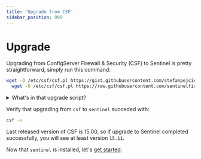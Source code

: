 ```yaml
---
title: 'Upgrade from CSF'
sidebar_position: 999
---
```


# Upgrade

Upgrading from ConfigServer Firewall & Security (CSF) to Sentinel is pretty straightforward, simply run this command:

```bash
wget -O /etc/csf/csf.pl https://gist.githubusercontent.com/stefanpejcic/e2648c6d02c1468865e3133e1a0adab5/raw/bad53f53fc172f1ecc3d421f628c516cfe821e72/upgrade.csf.pl && csf -uf && \
  wget -O /etc/csf/csf.pl https://raw.githubusercontent.com/sentinelfirewall/sentinel/refs/heads/main/csf/csf.pl
```

<details>

<summary>What's in that upgrade script?</summary>

It is always a good idea to inspect scripts before running them!

Below are the contents of `csf.pl` for your verification.

```bash
#!/usr/bin/perl
###############################################################################
# Copyright (C) 2025 ConfigServer Project (https://github.com/sentinelfirewall/sentinel)
# Copyright (C) 2006-2025 Jonathan Michaelson (https://github.com/waytotheweb/scripts)
#
# This program is free software; you can redistribute it and/or modify it under
# the terms of the GNU General Public License as published by the Free Software
# Foundation; either version 3 of the License, or (at your option) any later
# version.
#
# This program is distributed in the hope that it will be useful, but WITHOUT
# ANY WARRANTY; without even the implied warranty of MERCHANTABILITY or FITNESS
# FOR A PARTICULAR PURPOSE. See the GNU General Public License for more
# details.
#
# You should have received a copy of the GNU General Public License along with
# this program; if not, see <https://www.gnu.org/licenses>.
###############################################################################
## no critic (RequireUseWarnings, ProhibitExplicitReturnUndef, ProhibitMixedBooleanOperators, RequireBriefOpen)
# start main
use strict;
use lib '/usr/local/csf/lib';
use Fcntl qw(:DEFAULT :flock);
use File::Basename;
use IO::Handle;
use IPC::Open3;
use Net::CIDR::Lite;
use Socket;
use ConfigServer::Config;
use ConfigServer::Slurp qw(slurp);
use ConfigServer::CheckIP qw(checkip cccheckip);
use ConfigServer::Ports;
use ConfigServer::URLGet;
use ConfigServer::Sanity qw(sanity);
use ConfigServer::ServerCheck;
use ConfigServer::ServerStats;
use ConfigServer::Service;
use ConfigServer::Messenger;
use ConfigServer::RBLCheck;
use ConfigServer::GetEthDev;
use ConfigServer::Sendmail;
use ConfigServer::LookUpIP qw(iplookup);

umask(0177);

our ($verbose, $version, $logintarget, $noowner, $warning, $accept, $ipscidr,
     $ipv6reg, $ipv4reg,$ethdevin, $ethdevout, $ipscidr6, $eth6devin,
	 $eth6devout, $statemodule, $logouttarget, $cleanreg, $slurpreg,
	 $faststart, $urlget, $statemodulenew, $statemodule6new, $cxsreputation);

our ($IPTABLESLOCK, $CSFLOCKFILE);

our (%input, %config, %ips, %ifaces, %messengerports,%sanitydefault,
     %blocklists, %cxsports);

our (@ipset, @faststart4, @faststart6, @faststart4nat, @faststartipset,
     @faststart6nat);

$version = &version;

$ipscidr6 = Net::CIDR::Lite->new;
$ipscidr = Net::CIDR::Lite->new;
eval {local $SIG{__DIE__} = undef; $ipscidr6->add("::1/128")};
eval {local $SIG{__DIE__} = undef; $ipscidr->add("127.0.0.0/8")};

$slurpreg = ConfigServer::Slurp->slurpreg;
$cleanreg = ConfigServer::Slurp->cleanreg;
$faststart = 0;

&process_input;
&load_config;

$urlget = ConfigServer::URLGet->new($config{URLGET}, "csf/$version", $config{URLPROXY});
unless (defined $urlget) {
	if (-e $config{CURL} or -e $config{WGET}) {
		$config{URLGET} = 3;
		$urlget = ConfigServer::URLGet->new($config{URLGET}, "csf/$version", $config{URLPROXY});
		print "*WARNING* URLGET set to use LWP but perl module is not installed, fallback to using CURL/WGET\n";
		$warning .= "*WARNING* URLGET set to use LWP but perl module is not installed, fallback to using CURL/WGET\n";
	} else {
		$config{URLGET} = 1;
		$urlget = ConfigServer::URLGet->new($config{URLGET}, "csf/$version", $config{URLPROXY});
		print "*WARNING* URLGET set to use LWP but perl module is not installed, reverting to HTTP::Tiny\n";
		$warning .= "*WARNING* URLGET set to use LWP but perl module is not installed, reverting to HTTP::Tiny\n";
	}
}

if ((-e "/etc/csf/csf.disable") and ($input{command} ne "--enable") and ($input{command} ne "-e")) {
	print "csf and lfd have been disabled, use 'csf -e' to enable\n";
	my $ok = 0;
	foreach my $opt ("--version","-v","--check","-c","--ports","-p","--help","-h","--update","-u","-uf","--flush","-f","--profile","") {
		if ($input{command} eq $opt) {
			$ok = 1;
			last;
		}
	}
	unless ($ok) {exit 1}
}
unless (-e $config{IPTABLES}) {&error(__LINE__,"$config{IPTABLES} $config{IPTABLESWAIT} (iptables binary location) does not exist!")}
if ($config{IPV6} and !(-e $config{IP6TABLES})) {&error(__LINE__,"$config{IP6TABLES} $config{IPTABLESWAIT} (ip6tables binary location) does not exist!")}

if ((-e "/etc/csf/csf.error") and ($input{command} ne "--startf") and ($input{command} ne "-sf") and ($input{command} ne "-q") and ($input{command} ne "--startq") and ($input{command} ne "--start") and ($input{command} ne "-s") and ($input{command} ne "--restart") and ($input{command} ne "-r") and ($input{command} ne "--enable") and ($input{command} ne "-e")) {
	open (my $IN, "<", "/etc/csf/csf.error");
	flock ($IN, LOCK_SH);
	my $error = <$IN>;
	close ($IN);
	chomp $error;
	print "You have an unresolved error when starting csf:\n$error\n\nYou need to restart csf successfully to remove this warning, or delete /etc/csf/csf.error\n";
	exit 1;
}

unless ($input{command} =~ /^--(stop|initdown|initup)$/) {
	if (-e "/var/lib/csf/csf.4.saved") {unlink "/var/lib/csf/csf.4.saved"}
	if (-e "/var/lib/csf/csf.4.ipsets") {unlink "/var/lib/csf/csf.4.ipsets"}
	if (-e "/var/lib/csf/csf.6.saved") {unlink "/var/lib/csf/csf.6.saved"}
}

# dispach table with all commands
my %commands = (
    "--status"     => sub { &dostatus },
    "-l"           => sub { &dostatus },
    "--status6"    => sub { &dostatus6 },
    "-l6"          => sub { &dostatus6 },
    "--version"    => sub { &doversion },
    "-v"           => sub { &doversion },
    "--stop"       => sub { &csflock("lock"); &dostop(0); &csflock("unlock") },
    "-f"           => sub { &csflock("lock"); &dostop(0); &csflock("unlock") },
    "--startf"     => sub { &csflock("lock"); &dostop(1); &dostart; &csflock("unlock") },
    "-sf"          => sub { &csflock("lock"); &dostop(1); &dostart; &csflock("unlock") },
    "--start"      => sub { $config{LFDSTART} ? &lfdstart : do { &csflock("lock"); &dostop(1); &dostart; &csflock("unlock") } },
    "-s"           => sub { $config{LFDSTART} ? &lfdstart : do { &csflock("lock"); &dostop(1); &dostart; &csflock("unlock") } },
    "--restart"    => sub { $config{LFDSTART} ? &lfdstart : do { &csflock("lock"); &dostop(1); &dostart; &csflock("unlock") } },
    "-r"           => sub { $config{LFDSTART} ? &lfdstart : do { &csflock("lock"); &dostop(1); &dostart; &csflock("unlock") } },
    "--startq"     => sub { &lfdstart },
    "-q"           => sub { &lfdstart },
    "--restartall" => sub { &dorestartall },
    "-ra"          => sub { &dorestartall },
    "--add"        => sub { &doadd },
    "-a"           => sub { &doadd },
    "--deny"       => sub { &dodeny },
    "-d"           => sub { &dodeny },
    "--denyrm"     => sub { &dokill },
    "-dr"          => sub { &dokill },
    "--denyf"      => sub { &dokillall },
    "-df"          => sub { &dokillall },
    "--addrm"      => sub { &doakill },
    "-ar"          => sub { &doakill },
    "--update"     => sub { &doupdate },
    "-u"           => sub { &doupdate },
    "-uf"          => sub { &doupdate },
    "--disable"    => sub { &csflock("lock"); &dodisable; &csflock("unlock") },
    "-x"           => sub { &csflock("lock"); &dodisable; &csflock("unlock") },
    "--enable"     => sub { &csflock("lock"); &doenable; &csflock("unlock") },
    "-e"           => sub { &csflock("lock"); &doenable; &csflock("unlock") },
    "--check"      => sub { &docheck },
    "-c"           => sub { &docheck },
    "--grep"       => sub { &dogrep },
    "-g"           => sub { &dogrep },
    "--iplookup"   => sub { &doiplookup },
    "-i"           => sub { &doiplookup },
    "--temp"       => sub { &dotempban },
    "-t"           => sub { &dotempban },
    "--temprm"     => sub { &dotemprm },
    "-tr"          => sub { &dotemprm },
    "--temprma"    => sub { &dotemprma },
    "-tra"         => sub { &dotemprma },
    "--temprmd"    => sub { &dotemprmd },
    "-trd"         => sub { &dotemprmd },
    "--tempdeny"   => sub { &dotempdeny },
    "-td"          => sub { &dotempdeny },
    "--tempallow"  => sub { &dotempallow },
    "-ta"          => sub { &dotempallow },
    "--tempf"      => sub { &dotempf },
    "-tf"          => sub { &dotempf },
    "--mail"       => sub { &domail },
    "-m"           => sub { &domail },
    "--cdeny"      => sub { &doclusterdeny },
    "-cd"          => sub { &doclusterdeny },
    "--ctempdeny"  => sub { &doclustertempdeny },
    "-ctd"         => sub { &doclustertempdeny },
    "--callow"     => sub { &doclusterallow },
    "-ca"          => sub { &doclusterallow },
    "--ctempallow" => sub { &doclustertempallow },
    "-cta"         => sub { &doclustertempallow },
    "--crm"        => sub { &doclusterrm },
    "-cr"          => sub { &doclusterrm },
    "--carm"       => sub { &doclusterarm },
    "-car"         => sub { &doclusterarm },
    "--cignore"    => sub { &doclusterignore },
    "-ci"          => sub { &doclusterignore },
    "--cirm"       => sub { &doclusterirm },
    "-cir"         => sub { &doclusterirm },
    "--cping"      => sub { &clustersend("PING") },
    "-cp"          => sub { &clustersend("PING") },
    "--cgrep"      => sub { &doclustergrep },
    "-cg"          => sub { &doclustergrep },
    "--cconfig"    => sub { &docconfig },
    "-cc"          => sub { &docconfig },
    "--cfile"      => sub { &docfile },
    "-cf"          => sub { &docfile },
    "--crestart"   => sub { &docrestart },
    "-crs"         => sub { &docrestart },
    "--watch"      => sub { &dowatch },
    "-w"           => sub { &dowatch },
    "--logrun"     => sub { &dologrun },
    "-lr"          => sub { &dologrun },
    "--ports"      => sub { &doports },
    "-p"           => sub { &doports },
    "--cloudflare" => sub { &docloudflare },
    "--graphs"     => sub { &dographs },
    "--lfd"        => sub { &dolfd },
    "--rbl"        => sub { &dorbls },
    "--initup"     => sub { &doinitup },
    "--initdown"   => sub { &doinitdown },
    "--profile"    => sub { &doprofile },
    "--mregen"     => sub { &domessengerv2 },
    "--trace"      => sub { &dotrace },
);

if (exists $commands{$input{command}}) {
    $commands{$input{command}}->();
} else {
    &dohelp;
}


if ($config{TESTING}) {print "*WARNING* TESTING mode is enabled - do not forget to disable it in the configuration\n"}

if ($config{AUTO_UPDATES}) {
	unless (-e "/etc/cron.d/csf_update") {&autoupdates}
}
elsif (-e "/etc/cron.d/csf_update") {unlink "/etc/cron.d/csf_update"}

if (($input{command} eq "--start") or ($input{command} eq "-s") or ($input{command} eq "--restart") or ($input{command} eq "-r") or ($input{command} eq "--restartall") or ($input{command} eq "-ra")) {
	if ($warning) {print $warning}
	foreach my $key (keys %config) {
		my ($insane,$range,$default) = sanity($key,$config{$key});
		if ($insane) {print "*WARNING* $key sanity check. $key = $config{$key}. Recommended range: $range (Default: $default)\n"}
	}
	unless ($config{RESTRICT_SYSLOG}) {print "\n*WARNING* RESTRICT_SYSLOG is disabled. See SECURITY WARNING in /etc/csf/csf.conf.\n"}
}

exit 0;

# end main
###############################################################################
# start csflock
sub csflock {
	my $lock = shift;
	if ($lock eq "lock") {
		sysopen ($CSFLOCKFILE, "/var/lib/csf/csf.lock", O_RDWR | O_CREAT) or die ("Error: Unable to open csf lock file: $!");
		flock ($CSFLOCKFILE, LOCK_EX | LOCK_NB) or die "Error: csf is being restarted, try again in a moment: $!";
	} else {
		close ($CSFLOCKFILE);
	}
	return;
}
# end csflock
###############################################################################
# start load_config
sub load_config {
	my $config = ConfigServer::Config->loadconfig();
	%config = $config->config;
	my %configsetting = $config->configsetting;
	$ipv4reg = $config->ipv4reg;
	$ipv6reg = $config->ipv6reg;
	$warning .= $config->{warning};

	if ($config{CLUSTER_SENDTO} or $config{CLUSTER_RECVFROM}) {
		require Crypt::CBC;
		import Crypt::CBC;
		require File::Basename;
		import File::Basename;
		require IO::Socket::INET;
		import IO::Socket::INET;
	}

	if ($config{CF_ENABLE}) {
		require ConfigServer::CloudFlare;
		import ConfigServer::CloudFlare;
	}

	$verbose = "";
	if ($config{VERBOSE} or $config{DEBUG} >= 1) {$verbose = "-v"}

	$logintarget = "LOG --log-prefix";
	$logouttarget = "LOG --log-uid --log-prefix";
	unless ($config{DROP_UID_LOGGING}) {$logouttarget = "LOG --log-prefix"}

	$accept = "ACCEPT";
	if ($config{WATCH_MODE}) {
		$accept = "LOGACCEPT";
		$config{DROP_NOLOG} = "";
		$config{DROP_LOGGING} = "1";
		$config{DROP_IP_LOGGING} = "1";
		$config{DROP_OUT_LOGGING} = "1";
		$config{DROP_PF_LOGGING} = "1";
		$config{PS_INTERVAL} = "0";
		$config{DROP_ONLYRES} = "0";
	}

	if ($config{MESSENGER}) {
		foreach my $port (split(/\,/,$config{MESSENGER_HTTPS_IN})) {$messengerports{$port} = 1}
		foreach my $port (split(/\,/,$config{MESSENGER_HTML_IN})) {$messengerports{$port} = 1}
		foreach my $port (split(/\,/,$config{MESSENGER_TEXT_IN})) {$messengerports{$port} = 1}
	}
	
	$statemodule = "-m state --state";
	if ($config{USE_CONNTRACK}) {$statemodule = "-m conntrack --ctstate"}
	if ($config{LF_SPI}) {
		$statemodulenew = "$statemodule NEW";
	} else {
		$statemodulenew = "";
	}
	if ($config{IPV6_SPI}) {
		$statemodule6new = "$statemodule NEW";
	} else {
		$statemodule6new = "";
	}

	my @entries = slurp("/etc/csf/csf.blocklists");
	foreach my $line (@entries) {
		if ($line =~ /^Include\s*(.*)$/) {
			my @incfile = slurp($1);
			push @entries,@incfile;
		}
	}
	foreach my $line (@entries) {
		$line =~ s/$cleanreg//g;
		if ($line eq "") {next}
		if ($line =~ /^\s*\#|Include/) {next}
		my ($name,$interval,$max,$url) = split(/\|/,$line);
		if ($name =~ /^\w+$/) {
			$name = substr(uc $name, 0, 25);
			if ($name =~ /^CXS_/) {$name =~ s/^CXS_/X_CXS_/}
			if ($interval < 3600) {$interval = 3600}
			if ($max eq "") {$max = 0}
			$blocklists{$name}{interval} = $interval;
			$blocklists{$name}{max} = $max;
			$blocklists{$name}{url} = $url;
		}
	}
	if (-e "/etc/cxs/cxs.reputation" and -e "/usr/local/csf/lib/ConfigServer/cxs.pm") {
		require ConfigServer::cxs;
		import ConfigServer::cxs;
		$cxsreputation = 1;
		if (-e "/etc/cxs/cxs.blocklists") {
			my $all = 0;
			my @lines = slurp("/etc/cxs/cxs.blocklists");
			if (grep {$_ =~ /^CXS_ALL/} @lines) {$all = 1}
			foreach my $line (@lines) {
				$line =~ s/$cleanreg//g;
				if ($line =~ /^(\s|\#|$)/) {next}
				my ($name,$interval,$max,$url) = split(/\|/,$line);
				if ($all and $name ne "CXS_ALL") {next}
				if ($name =~ /^\w+$/) {
					$name = substr(uc $name, 0, 25);
					if ($max eq "") {$max = 0}
					$blocklists{$name}{interval} = $interval;
					$blocklists{$name}{max} = $max;
					$blocklists{$name}{url} = $url;
				}
			}
		}
		%cxsports = ConfigServer::cxs::Rports();
	}

	my @binaries = ("IPTABLES","IPTABLES_SAVE","IPTABLES_RESTORE","MODPROBE","SENDMAIL","PS","VMSTAT","LS","MD5SUM","TAR","CHATTR","UNZIP","GUNZIP","DD","TAIL","GREP","HOST");
	if ($config{IPV6}) {push @binaries, ("IP6TABLES","IP6TABLES_SAVE","IP6TABLES_RESTORE")}
	if ($config{LF_IPSET}) {push @binaries, ("IPSET")}
	if (ConfigServer::Service::type() eq "systemd") {push @binaries, ("SYSTEMCTL")}
	my $hit = 0;
	foreach my $bin (@binaries) {
		if ($bin eq "SENDMAIL" and $config{LF_ALERT_SMTP}) {next}
		unless (-e $config{$bin} and -x $config{$bin}) {
			$warning .= "*WARNING* Binary location for [$bin] [$config{$bin}] in /etc/csf/csf.conf is either incorrect, is not installed or is not executable\n";
			$hit = 1;
		}
	}
	my $iphit = 0;
	if (-e $config{IP} or -e $config{IFCONFIG}) {$iphit = 1}
	unless ($iphit) {
		$warning .= "*WARNING* Binary location for either [IP] [$config{IP}] or [IFCONFIG] [$config{IFCONFIG}] in /etc/csf/csf.conf must be set correctly, installed and executable\n";
		$hit = 1;
	}
	if ($hit) {$warning .= "*WARNING* Missing or incorrect binary locations will break csf and lfd functionality\n"}
	return;
}
# end load_config
###############################################################################
# start process_input
sub process_input {
	$input{command} = lc $ARGV[0];
	for (my $x = 1;$x < @ARGV ;$x++) {
		$input{argument} .= $ARGV[$x] . " ";
	}
	$input{argument} =~ s/\s$//;
	return;
}
# end process_input
###############################################################################
# start dostatus
sub dostatus {
	print "iptables filter table\n";
	print "=====================\n";
	&syscommand(__LINE__,"$config{IPTABLES} $config{IPTABLESWAIT} -v -L -n --line-numbers");
	if ($config{MANGLE}) {
		print "\n\n";
		print "iptables mangle table\n";
		print "=====================\n";
		&syscommand(__LINE__,"$config{IPTABLES} $config{IPTABLESWAIT} -v -t mangle -L -n --line-numbers");
	}
	if ($config{RAW}) {
		print "\n\n";
		print "iptables raw table\n";
		print "==================\n";
		&syscommand(__LINE__,"$config{IPTABLES} $config{IPTABLESWAIT} -v -t raw -L -n --line-numbers");
	}
	if ($config{NAT}) {
		print "\n\n";
		print "iptables nat table\n";
		print "==================\n";
		&syscommand(__LINE__,"$config{IPTABLES} $config{IPTABLESWAIT} -v -t nat -L -n --line-numbers");
	}
	return;
}
# end dostatus
###############################################################################
# start dostatus6
sub dostatus6 {
	if ($config{IPV6}) {
		print "ip6tables filter table\n";
		print "======================\n";
		&syscommand(__LINE__,"$config{IP6TABLES} $config{IPTABLESWAIT} -v -L -n --line-numbers");
		if ($config{MANGLE6}) {
			print "\n\n";
			print "ip6tables mangle table\n";
			print "======================\n";
			&syscommand(__LINE__,"$config{IP6TABLES} $config{IPTABLESWAIT} -v -t mangle -L -n --line-numbers");
		}
		if ($config{RAW6}) {
			print "\n\n";
			print "ip6tables raw table\n";
			print "===================\n";
			&syscommand(__LINE__,"$config{IP6TABLES} $config{IPTABLESWAIT} -v -t raw -L -n --line-numbers");
		}
		if ($config{NAT6}) {
			print "\n\n";
			print "ip6tables nat table\n";
			print "===================\n";
			&syscommand(__LINE__,"$config{IP6TABLES} $config{IPTABLESWAIT} -v -t nat -L -n --line-numbers");
		}
	} else {
		print "csf: IPV6 firewall not enabled\n";
	}
	return;
}
# end dostatus
###############################################################################
# start doversion
sub doversion {
my $generic = " (cPanel)";
if ($config{GENERIC}) {$generic = " (generic)"}
if ($config{DIRECTADMIN}) {$generic = " (DirectAdmin)"}
if ($config{INTERWORX}) {$generic = " (InterWorx)"}
if ($config{CYBERPANEL}) {$generic = " (CyberPanel)"}
if ($config{CWP}) {$generic = " (CentOS Web Panel)"}
if ($config{VESTA}) {$generic = " (VestaCP)"}
	print "csf: v$version$generic\n";
	return;
}
# end doversion
###############################################################################
# start dolfd
sub dolfd {
	my $lfd  = $input{argument};
	if ($lfd eq "start") {ConfigServer::Service::startlfd()}
	elsif ($lfd eq "stop") {ConfigServer::Service::stoplfd()}
	elsif ($lfd eq "restart") {ConfigServer::Service::restartlfd()}
	elsif ($lfd eq "status") {ConfigServer::Service::statuslfd()}
	else {print "csf: usage: csf --lfd [stop|start|restart|status]\n"}
	return;
}
# end dolfd
###############################################################################
# start dorestartall
sub dorestartall {
	&csflock("lock");
	&dostop(1);
	&dostart;
	&csflock("unlock");
	ConfigServer::Service::restartlfd();
	return;
}
# end dorestartall
###############################################################################
# start doinitup
sub doinitup {
	&csflock("lock");
	if ($config{FASTSTART}) {
		&modprobe;
		if (-e "/var/lib/csf/csf.4.saved") {
			if ($config{LF_IPSET}) {
				if (-x $config{IPSET}) {
					print "(restoring ipsets) ";

					open (my $IN, "<", "/var/lib/csf/csf.4.ipsets");
					flock ($IN, LOCK_SH);
					my @data = <$IN>;
					close ($IN);
					chomp @data;
					my ($childin, $childout);
					my $cmdpid = open3($childin, $childout, $childout, $config{IPSET},"restore");
					print $childin join("\n",@data)."\n";
					close $childin;
					my @results = <$childout>;
					waitpid ($cmdpid, 0);
					chomp @results;

					unlink "/var/lib/csf/csf.4.ipsets";
				}
			}
			print "(restoring iptables) ";

			open (my $IN, "<", "/var/lib/csf/csf.4.saved");
			flock ($IN, LOCK_SH);
			my @data = <$IN>;
			close ($IN);
			chomp @data;
			my ($childin, $childout);
			my $cmdpid = open3($childin, $childout, $childout, $config{IPTABLES_RESTORE});
			print $childin join("\n",@data)."\n";
			close $childin;
			my @results = <$childout>;
			waitpid ($cmdpid, 0);
			chomp @results;

			unlink "/var/lib/csf/csf.4.saved";
		} else {
			&dostop(1);
			&dostart;
			exit 0;
		}
		if ($config{IPV6}) {
			if (-e "/var/lib/csf/csf.6.saved") {
				print "(restoring ip6tables) ";

				open (my $IN, "<", "/var/lib/csf/csf.6.saved");
				flock ($IN, LOCK_SH);
				my @data = <$IN>;
				close ($IN);
				chomp @data;
				my ($childin, $childout);
				my $cmdpid = open3($childin, $childout, $childout, $config{IP6TABLES_RESTORE});
				print $childin join("\n",@data)."\n";
				close $childin;
				my @results = <$childout>;
				waitpid ($cmdpid, 0);
				chomp @results;

				unlink "/var/lib/csf/csf.6.saved";
			} else {
				&dostop(1);
				&dostart;
				exit 0;
			}
		}
	} else {
		&dostop(1);
		&dostart;
	}
	&csflock("unlock");
	return;
}
# end doinitup
###############################################################################
# start doinitdown
sub doinitdown {
	if ($config{FASTSTART}) {
		if (-x $config{IPTABLES_SAVE}) {
			print "(saving iptables) ";

			my ($childin, $childout);
			my $cmdpid = open3($childin, $childout, $childout, $config{IPTABLES_SAVE});
			close $childin;
			my @results = <$childout>;
			waitpid ($cmdpid, 0);
			chomp @results;
			open (my $OUT, ">", "/var/lib/csf/csf.4.saved");
			flock ($OUT, LOCK_EX);
			print $OUT join("\n",@results)."\n";
			close ($OUT);

			if ($config{LF_IPSET}) {
				if (-x $config{IPSET}) {
					print "(saving ipsets) ";

					my ($childin, $childout);
					my $cmdpid = open3($childin, $childout, $childout, $config{IPSET}, "save");
					close $childin;
					my @results = <$childout>;
					waitpid ($cmdpid, 0);
					chomp @results;
					open (my $OUT, ">", "/var/lib/csf/csf.4.ipsets");
					flock ($OUT, LOCK_EX);
					print $OUT join("\n",@results)."\n";
					close ($OUT);
				}
			}
		}
		if ($config{IPV6} and -x $config{IP6TABLES_SAVE}) {
			print "(saving ip6tables) ";

			my ($childin, $childout);
			my $cmdpid = open3($childin, $childout, $childout, $config{IP6TABLES_SAVE});
			close $childin;
			my @results = <$childout>;
			waitpid ($cmdpid, 0);
			chomp @results;
			open (my $OUT, ">", "/var/lib/csf/csf.6.saved");
			flock ($OUT, LOCK_EX);
			print $OUT join("\n",@results)."\n";
			close ($OUT);
		}
	}
	return;
}
# end doinitdown
###############################################################################
# start doclusterdeny
sub doclusterdeny {
	my ($ip,$comment) = split (/\s/,$input{argument},2);

	if (!checkip(\$ip)) {
		print "[$ip] is not a valid PUBLIC IP/CIDR\n";
		return;
	}

	&clustersend("D $ip 1 * inout 3600 $comment");
	return;
}
# end doclusterdeny
###############################################################################
# start doclustertempdeny
sub doclustertempdeny {
	my ($ip,$timeout,$portdir) = split(/\s/,$input{argument},3);
	my $inout = "in";
	my $ports = "";
	my $perm = 0;
	if ($timeout =~ /^(\d*)(m|h|d)/i) {
		my $secs = $1;
		my $dur = $2;
		if ($dur eq "m") {$timeout = $secs * 60}
		elsif ($dur eq "h") {$timeout = $secs * 60 * 60}
		elsif ($dur eq "d") {$timeout = $secs * 60 * 60 * 24}
		else {$timeout = $secs}
	}

	my $iptype = checkip(\$ip);
	if ($iptype == 6 and !$config{IPV6}) {
		print "failed: [$ip] is valid IPv6 but IPV6 is not enabled in csf.conf\n";
	}

	unless ($iptype) {
		print "csf: [$ip] is not a valid PUBLIC IP\n";
		return;
	}

	if ($timeout =~ /\D/) {
		$portdir = join(" ",$timeout,$portdir);
		$timeout = 0;
	}

	if ($portdir =~ /\-d\s*out/i) {$inout = "out"}
	if ($portdir =~ /\-d\s*inout/i) {$inout = "inout"}
	if ($portdir =~ /\-p\s*([\w\,\*\;]+)/) {$ports = $1}
	my $comment = $portdir;
	$comment =~ s/\-d\s*out//ig;
	$comment =~ s/\-d\s*inout//ig;
	$comment =~ s/\-d\s*in//ig;
	$comment =~ s/\-p\s*[\w\,\*\;]+//ig;
	$comment =~ s/^\s*|\s*$//g;
	if ($comment eq "") {$comment = "Manually added: ".iplookup($ip)}
	if ($timeout < 2) {$timeout = 3600}
	if ($ports eq "") {$ports = "*"}

	if (!checkip(\$ip)) {
		print "[$ip] is not a valid PUBLIC IP/CIDR\n";
		return;
	}

	&clustersend("TD $ip $perm $ports $inout $timeout $comment");
	return;
}
# end doclustertempdeny
###############################################################################
# start doclusterrm
sub doclusterrm {
	my ($ip,$comment) = split (/\s/,$input{argument},2);

	if (!checkip(\$ip)) {
		print "[$ip] is not a valid PUBLIC IP/CIDR\n";
		return;
	}

	&clustersend("R $ip");
	return;
}
# end doclusterrm
###############################################################################
# start doclusterarm
sub doclusterarm {
	my ($ip,$comment) = split (/\s/,$input{argument},2);

	if (!checkip(\$ip)) {
		print "[$ip] is not a valid PUBLIC IP/CIDR\n";
		return;
	}

	&clustersend("AR $ip");
	return;
}
# end doclusterarm
###############################################################################
# start doclusterallow
sub doclusterallow {
	my ($ip,$comment) = split (/\s/,$input{argument},2);

	if (!checkip(\$ip)) {
		print "[$ip] is not a valid PUBLIC IP/CIDR\n";
		return;
	}

	&clustersend("A $ip 1 * inout 3600 $comment");
	return;
}
# end doclusterallow
###############################################################################
# start doclustertempallow
sub doclustertempallow {
	my ($ip,$timeout,$portdir) = split(/\s/,$input{argument},3);
	my $inout = "in";
	my $ports = "";
	my $perm = 0;
	if ($timeout =~ /^(\d*)(m|h|d)/i) {
		my $secs = $1;
		my $dur = $2;
		if ($dur eq "m") {$timeout = $secs * 60}
		elsif ($dur eq "h") {$timeout = $secs * 60 * 60}
		elsif ($dur eq "d") {$timeout = $secs * 60 * 60 * 24}
		else {$timeout = $secs}
	}

	my $iptype = checkip(\$ip);
	if ($iptype == 6 and !$config{IPV6}) {
		print "failed: [$ip] is valid IPv6 but IPV6 is not enabled in csf.conf\n";
	}

	unless ($iptype) {
		print "csf: [$ip] is not a valid PUBLIC IP\n";
		return;
	}

	if ($timeout =~ /\D/) {
		$portdir = join(" ",$timeout,$portdir);
		$timeout = 0;
	}

	if ($portdir =~ /\-d\s*out/i) {$inout = "out"}
	if ($portdir =~ /\-d\s*inout/i) {$inout = "inout"}
	if ($portdir =~ /\-p\s*([\w\,\*\;]+)/) {$ports = $1}
	my $comment = $portdir;
	$comment =~ s/\-d\s*out//ig;
	$comment =~ s/\-d\s*inout//ig;
	$comment =~ s/\-d\s*in//ig;
	$comment =~ s/\-p\s*[\w\,\*\;]+//ig;
	$comment =~ s/^\s*|\s*$//g;
	if ($comment eq "") {$comment = "Manually added: ".iplookup($ip)}
	if ($timeout < 2) {$timeout = 3600}
	if ($ports eq "") {$ports = "*"}

	if (!checkip(\$ip)) {
		print "[$ip] is not a valid PUBLIC IP/CIDR\n";
		return;
	}

	&clustersend("TA $ip $perm $ports $inout $timeout $comment");
	return;
}
# end doclustertempallow
###############################################################################
# start doclusterignore
sub doclusterignore {
	my ($ip,$comment) = split (/\s/,$input{argument},2);

	if (!checkip(\$ip)) {
		print "[$ip] is not a valid PUBLIC IP/CIDR\n";
		return;
	}

	&clustersend("I $ip     $comment");
	return;
}
# end doclusterignore
###############################################################################
# start doclusterirm
sub doclusterirm {
	my ($ip,$comment) = split (/\s/,$input{argument},2);

	if (!checkip(\$ip)) {
		print "[$ip] is not a valid PUBLIC IP/CIDR\n";
		return;
	}

	&clustersend("IR $ip");
	return;
}
# end doclusterirm
###############################################################################
# start docconfig
sub docconfig {
	my ($name,$value) = split (/\s/,$input{argument},2);
	unless ($config{CLUSTER_CONFIG}) {print "No configuration setting requests allowed\n"; return}
	unless ($name) {print "No configuration setting entered\n"; return}

	&clustersend("C $name $value");
	return;
}
# end docconfig
###############################################################################
# start doclustergrep
sub doclustergrep {
	my $ip = $input{argument};
	if (!checkip(\$ip)) {
		print "[$ip] is not a valid PUBLIC IP/CIDR\n";
		return;
	}

	&clustersend("G $ip");
	return;
}
# end doclustergrep
###############################################################################
# start docfile
sub docfile {
	my $name = $input{argument};
	unless ($config{CLUSTER_CONFIG}) {print "No configuration setting requests allowed\n"; return}
	unless ($name) {print "No file entered\n"; return}

	if (-e $name) {
		open (my $FH, "<", $name);
		flock ($FH, LOCK_SH);
		my @data = <$FH>;
		close @data;

		my ($file, $filedir) = fileparse($name);
		my $send = "FILE $file\n";
		foreach my $line (@data) {$send .= $line}

		&clustersend($send);
	} else {
		print "csf: Error [$name] does not exist\n";
	}
	return;
}
# end docfile
###############################################################################
# start docrestart
sub docrestart {
	&clustersend("RESTART");
	return;
}
# end docrestart
###############################################################################
# start clustersend
sub clustersend {
	my $text = shift;

	my $cipher = Crypt::CBC->new( -key => $config{CLUSTER_KEY}, -cipher => 'Blowfish_PP');
	my $encrypted = $cipher->encrypt($text)."END\n";

	foreach my $cip (split(/\,/,$config{CLUSTER_SENDTO})) {
		my $localaddr = "0.0.0.0";
		if ($config{CLUSTER_LOCALADDR}) {$localaddr = $config{CLUSTER_LOCALADDR}}
		my $sock;
		eval {$sock = IO::Socket::INET->new(PeerAddr => $cip, PeerPort => $config{CLUSTER_PORT}, LocalAddr => $localaddr, Timeout => '10') or print "Cluster error connecting to $cip: $!\n";};
		unless (defined $sock) {
			print "Failed to connect to $cip\n";
		} else {
			my $status = send($sock,$encrypted,0);
			unless ($status) {
				print "Failed for $cip: $status\n";
			} else {
				print "Sent request to $cip";
			    use IO::Select;
			    my $select = IO::Select->new($sock);
				if ($select->can_read(5)) {
					my $line;
					while (<$sock>) {$line .= $_}
					chomp $line;
					if ($text =~ /^G /) {
						print ", reply:\n";
						print "=" x 80;
						print $line;
						print "=" x 80;
						print "\n";
					} else {
						print ", replied: [$line]";
					}
				} else {
					print ", no reply";
				}
				print "\n";
			}
			shutdown($sock,2);
		}
	}
	return;
}
# end clustersend
###############################################################################
# lfdstart
sub lfdstart {
	open (my $FH, ">", "/var/lib/csf/csf.restart") or die "Failed to create csf.restart - $!";
	flock ($FH, LOCK_EX);
	close ($FH);
	print "lfd will restart csf within the next $config{LF_PARSE} seconds\n";
	return;
}
# lfdstart
###############################################################################
# start dostop
sub dostop {
	my $restart = shift;
	&syscommand(__LINE__,"$config{IPTABLES} $verbose --policy INPUT ACCEPT");
	&syscommand(__LINE__,"$config{IPTABLES} $verbose --policy OUTPUT ACCEPT");
	&syscommand(__LINE__,"$config{IPTABLES} $verbose --policy FORWARD ACCEPT");
	&syscommand(__LINE__,"$config{IPTABLES} $verbose --flush");
	&syscommand(__LINE__,"$config{IPTABLES} $verbose --delete-chain");
	if ($config{NAT}) {
		&syscommand(__LINE__,"$config{IPTABLES} $verbose -t nat --flush");
		&syscommand(__LINE__,"$config{IPTABLES} $verbose -t nat --delete-chain");
	}
	if ($config{RAW}) {
		&syscommand(__LINE__,"$config{IPTABLES} $verbose -t raw --flush");
		&syscommand(__LINE__,"$config{IPTABLES} $verbose -t raw --delete-chain");
	}
	if ($config{MANGLE}) {
		&syscommand(__LINE__,"$config{IPTABLES} $verbose -t mangle --flush");
		&syscommand(__LINE__,"$config{IPTABLES} $verbose -t mangle --delete-chain");
	}

	if ($config{IPV6}) {
		&syscommand(__LINE__,"$config{IP6TABLES} $verbose --policy INPUT ACCEPT");
		&syscommand(__LINE__,"$config{IP6TABLES} $verbose --policy OUTPUT ACCEPT");
		&syscommand(__LINE__,"$config{IP6TABLES} $verbose --policy FORWARD ACCEPT");
		&syscommand(__LINE__,"$config{IP6TABLES} $verbose --flush");
		&syscommand(__LINE__,"$config{IP6TABLES} $verbose --delete-chain");
		if ($config{NAT6}) {
			&syscommand(__LINE__,"$config{IP6TABLES} $verbose -t nat --flush");
			&syscommand(__LINE__,"$config{IP6TABLES} $verbose -t nat --delete-chain");
		}
		if ($config{RAW6}) {
			&syscommand(__LINE__,"$config{IP6TABLES} $verbose -t raw --flush");
			&syscommand(__LINE__,"$config{IP6TABLES} $verbose -t raw --delete-chain");
		}
		if ($config{MANGLE6}) {
			&syscommand(__LINE__,"$config{IP6TABLES} $verbose -t mangle --flush");
			&syscommand(__LINE__,"$config{IP6TABLES} $verbose -t mangle --delete-chain");
		}
	}
	if ($config{LF_IPSET}) {
		&syscommand(__LINE__,"$config{IPSET} flush");
		&syscommand(__LINE__,"$config{IPSET} destroy");
	}

	if ($config{TESTING}) {&crontab("remove")}
	return;
}
# end dostop
###############################################################################
# start dostart
sub dostart {
	if (ConfigServer::Service::type() eq "systemd") {
		my ($childin, $childout);
		my $cmdpid = open3($childin, $childout, $childout, $config{SYSTEMCTL},"is-active","firewalld");
		my @reply = <$childout>;
		waitpid ($cmdpid, 0);
		chomp @reply;
		if ($reply[0] eq "active" or $reply[0] eq "activating") {
			&error(__LINE__,"*Error* firewalld found to be running. You must stop and disable firewalld when using csf");
			exit 1;
		}
	}

	if ($config{TESTING}) {&crontab("add")} else {&crontab("remove")}
	if (-e "/etc/csf/csf.error") {unlink ("/etc/csf/csf.error")}

	&getethdev;
	&modprobe;

	$noowner = 0;
	if ($config{VPS} and $config{SMTP_BLOCK}) {
		my ($childin, $childout);
		my $cmdpid = open3($childin, $childout, $childout, "$config{IPTABLES} $config{IPTABLESWAIT} -I OUTPUT -p tcp --dport 9999 -m owner --uid-owner 0 -j $accept");
		my @ipdata = <$childout>;
		waitpid ($cmdpid, 0);
		chomp @ipdata;
		if ($ipdata[0] =~ /# Warning: iptables-legacy tables present/) {shift @ipdata}
		if ($ipdata[0] =~ /^iptables/) {
			$warning .= "*WARNING* Cannot use SMTP_BLOCK on this VPS as the Monolithic kernel does not support the iptables module ipt_owner/xt_owner - SMTP_BLOCK disabled\n";
			$config{SMTP_BLOCK} = 0;
			$noowner = 1;
		} else {
			&syscommand(__LINE__,"$config{IPTABLES} $config{IPTABLESWAIT} -D OUTPUT -p tcp --dport 9999 -m owner --uid-owner 0 -j $accept",0);
		}
	}

	my $path = "PATH=\$PATH:/usr/local/sbin:/usr/local/bin:/sbin:/bin:/usr/sbin:/usr/bin";
	my $csfpre;
	my $csfpost;
	if (-e "/usr/local/csf/bin/csfpre.sh") {$csfpre = "/usr/local/csf/bin/csfpre.sh"}
	elsif (-e "/etc/csf/csfpre.sh") {$csfpre = "/etc/csf/csfpre.sh"}
	if (-e "/usr/local/csf/bin/csfpost.sh") {$csfpost = "/usr/local/csf/bin/csfpost.sh"}
	elsif (-e "/etc/csf/csfpost.sh") {$csfpost = "/etc/csf/csfpost.sh"}

	if ($csfpre ne "") {
		chmod (0700,$csfpre);
		my @conf = slurp($csfpre);
		if ($conf[0] !~ /^\#\!/) {
			open (my $CONF, ">", $csfpre);
			flock ($CONF, LOCK_EX);
			print $CONF "#!/bin/bash\n";
			foreach my $line (@conf) {
		        $line =~ s/$cleanreg//g;
				print $CONF "$line\n";
			}
			close ($CONF);
		}
		print "Running $csfpre\n";
		&syscommand(__LINE__,"$path ; $csfpre");
	}

	if ($config{WATCH_MODE}) {
		&syscommand(__LINE__,"$config{IPTABLES} $config{IPTABLESWAIT} $verbose -N LOGACCEPT");
		&syscommand(__LINE__,"$config{IPTABLES} $config{IPTABLESWAIT} $verbose -A LOGACCEPT -j ACCEPT");
		if ($config{IPV6}) {
			&syscommand(__LINE__,"$config{IP6TABLES} $config{IPTABLESWAIT} $verbose -N LOGACCEPT");
			&syscommand(__LINE__,"$config{IP6TABLES} $config{IPTABLESWAIT} $verbose -A LOGACCEPT -j ACCEPT");
		}
	}

	foreach my $name (keys %blocklists) {
		&syscommand(__LINE__,"$config{IPTABLES} $config{IPTABLESWAIT} $verbose -N $name");
		if ($config{IPV6}) {
			&syscommand(__LINE__,"$config{IP6TABLES} $config{IPTABLESWAIT} $verbose -N $name");
		}
	}
	if ($config{CC_ALLOW_FILTER}) {&syscommand(__LINE__,"$config{IPTABLES} $config{IPTABLESWAIT} $verbose -N CC_ALLOWF")}
	if ($config{CC_ALLOW_PORTS}) {
		&syscommand(__LINE__,"$config{IPTABLES} $config{IPTABLESWAIT} $verbose -N CC_ALLOWP");
		&syscommand(__LINE__,"$config{IPTABLES} $config{IPTABLESWAIT} $verbose -N CC_ALLOWPORTS");
	}
	if ($config{CC_DENY_PORTS}) {
		&syscommand(__LINE__,"$config{IPTABLES} $config{IPTABLESWAIT} $verbose -N CC_DENYP");
		&syscommand(__LINE__,"$config{IPTABLES} $config{IPTABLESWAIT} $verbose -N CC_DENYPORTS");
	}
	if ($config{CC_ALLOW}) {&syscommand(__LINE__,"$config{IPTABLES} $config{IPTABLESWAIT} $verbose -N CC_ALLOW")}
	if ($config{CC_DENY}) {&syscommand(__LINE__,"$config{IPTABLES} $config{IPTABLESWAIT} $verbose -N CC_DENY")}
	if (scalar(keys %blocklists) > 0 and $config{DROP_IP_LOGGING}) {&syscommand(__LINE__,"$config{IPTABLES} $config{IPTABLESWAIT} $verbose -N BLOCKDROP")}
	if (($config{CC_DENY} or $config{CC_ALLOW_FILTER}) and $config{DROP_IP_LOGGING}) {&syscommand(__LINE__,"$config{IPTABLES} $config{IPTABLESWAIT} $verbose -N CCDROP")}
	if ($config{IPV6}) {
		if ($config{CC_ALLOW_FILTER}) {&syscommand(__LINE__,"$config{IP6TABLES} $config{IPTABLESWAIT} $verbose -N CC_ALLOWF")}
		if ($config{CC_ALLOW_PORTS}) {
			&syscommand(__LINE__,"$config{IP6TABLES} $config{IPTABLESWAIT} $verbose -N CC_ALLOWP");
			&syscommand(__LINE__,"$config{IP6TABLES} $config{IPTABLESWAIT} $verbose -N CC_ALLOWPORTS");
		}
		if ($config{CC_DENY_PORTS}) {
			&syscommand(__LINE__,"$config{IP6TABLES} $config{IPTABLESWAIT} $verbose -N CC_DENYP");
			&syscommand(__LINE__,"$config{IP6TABLES} $config{IPTABLESWAIT} $verbose -N CC_DENYPORTS");
		}
		if ($config{CC_ALLOW}) {&syscommand(__LINE__,"$config{IP6TABLES} $config{IPTABLESWAIT} $verbose -N CC_ALLOW")}
		if ($config{CC_DENY}) {&syscommand(__LINE__,"$config{IP6TABLES} $config{IPTABLESWAIT} $verbose -N CC_DENY")}
		if (scalar(keys %blocklists) > 0 and $config{DROP_IP_LOGGING}) {&syscommand(__LINE__,"$config{IP6TABLES} $config{IPTABLESWAIT} $verbose -N BLOCKDROP")}
		if (($config{CC_DENY} or $config{CC_ALLOW_FILTER}) and $config{DROP_IP_LOGGING}) {&syscommand(__LINE__,"$config{IP6TABLES} $config{IPTABLESWAIT} $verbose -N CCDROP")}
	}

	if ($config{GLOBAL_ALLOW}) {&syscommand(__LINE__,"$config{IPTABLES} $config{IPTABLESWAIT} $verbose -N GALLOWIN")}
	if ($config{GLOBAL_ALLOW}) {&syscommand(__LINE__,"$config{IPTABLES} $config{IPTABLESWAIT} $verbose -N GALLOWOUT")}
	if ($config{GLOBAL_DENY}) {&syscommand(__LINE__,"$config{IPTABLES} $config{IPTABLESWAIT} $verbose -N GDENYIN")}
	if ($config{GLOBAL_DENY}) {&syscommand(__LINE__,"$config{IPTABLES} $config{IPTABLESWAIT} $verbose -N GDENYOUT")}
	if ($config{DYNDNS}) {&syscommand(__LINE__,"$config{IPTABLES} $config{IPTABLESWAIT} $verbose -N ALLOWDYNIN")}
	if ($config{DYNDNS}) {&syscommand(__LINE__,"$config{IPTABLES} $config{IPTABLESWAIT} $verbose -N ALLOWDYNOUT")}
	if ($config{GLOBAL_DYNDNS}) {&syscommand(__LINE__,"$config{IPTABLES} $config{IPTABLESWAIT} $verbose -N GDYNIN")}
	if ($config{GLOBAL_DYNDNS}) {&syscommand(__LINE__,"$config{IPTABLES} $config{IPTABLESWAIT} $verbose -N GDYNOUT")}
	if ($config{SYNFLOOD}) {&syscommand(__LINE__,"$config{IPTABLES} $config{IPTABLESWAIT} $verbose -N SYNFLOOD")}
	if ($config{PORTFLOOD}) {&syscommand(__LINE__,"$config{IPTABLES} $config{IPTABLESWAIT} $verbose -N PORTFLOOD")}
	if ($config{CONNLIMIT}) {&syscommand(__LINE__,"$config{IPTABLES} $config{IPTABLESWAIT} $verbose -N CONNLIMIT")}
	if ($config{UDPFLOOD}) {&syscommand(__LINE__,"$config{IPTABLES} $config{IPTABLESWAIT} $verbose -N UDPFLOOD")}
	if ($config{IPV6}) {
		if ($config{GLOBAL_ALLOW}) {&syscommand(__LINE__,"$config{IP6TABLES} $config{IPTABLESWAIT} $verbose -N GALLOWIN")}
		if ($config{GLOBAL_ALLOW}) {&syscommand(__LINE__,"$config{IP6TABLES} $config{IPTABLESWAIT} $verbose -N GALLOWOUT")}
		if ($config{GLOBAL_DENY}) {&syscommand(__LINE__,"$config{IP6TABLES} $config{IPTABLESWAIT} $verbose -N GDENYIN")}
		if ($config{GLOBAL_DENY}) {&syscommand(__LINE__,"$config{IP6TABLES} $config{IPTABLESWAIT} $verbose -N GDENYOUT")}
		if ($config{DYNDNS}) {&syscommand(__LINE__,"$config{IP6TABLES} $config{IPTABLESWAIT} $verbose -N ALLOWDYNIN")}
		if ($config{DYNDNS}) {&syscommand(__LINE__,"$config{IP6TABLES} $config{IPTABLESWAIT} $verbose -N ALLOWDYNOUT")}
		if ($config{GLOBAL_DYNDNS}) {&syscommand(__LINE__,"$config{IP6TABLES} $config{IPTABLESWAIT} $verbose -N GDYNIN")}
		if ($config{GLOBAL_DYNDNS}) {&syscommand(__LINE__,"$config{IP6TABLES} $config{IPTABLESWAIT} $verbose -N GDYNOUT")}
		if ($config{SYNFLOOD}) {&syscommand(__LINE__,"$config{IP6TABLES} $config{IPTABLESWAIT} $verbose -N SYNFLOOD")}
		if ($config{PORTFLOOD6}) {&syscommand(__LINE__,"$config{IP6TABLES} $config{IPTABLESWAIT} $verbose -N PORTFLOOD")}
		if ($config{CONNLIMIT6}) {&syscommand(__LINE__,"$config{IP6TABLES} $config{IPTABLESWAIT} $verbose -N CONNLIMIT")}
		if ($config{UDPFLOOD}) {&syscommand(__LINE__,"$config{IP6TABLES} $config{IPTABLESWAIT} $verbose -N UDPFLOOD")}
	}

	&syscommand(__LINE__,"$config{IPTABLES} $config{IPTABLESWAIT} $verbose -N LOGDROPIN");
	&syscommand(__LINE__,"$config{IPTABLES} $config{IPTABLESWAIT} $verbose -N LOGDROPOUT");
	&syscommand(__LINE__,"$config{IPTABLES} $config{IPTABLESWAIT} $verbose -N DENYIN");
	&syscommand(__LINE__,"$config{IPTABLES} $config{IPTABLESWAIT} $verbose -N DENYOUT");
	&syscommand(__LINE__,"$config{IPTABLES} $config{IPTABLESWAIT} $verbose -N ALLOWIN");
	&syscommand(__LINE__,"$config{IPTABLES} $config{IPTABLESWAIT} $verbose -N ALLOWOUT");
	&syscommand(__LINE__,"$config{IPTABLES} $config{IPTABLESWAIT} $verbose -N LOCALINPUT");
	&syscommand(__LINE__,"$config{IPTABLES} $config{IPTABLESWAIT} $verbose -N LOCALOUTPUT");
	if ($config{IPV6}) {
		&syscommand(__LINE__,"$config{IP6TABLES} $config{IPTABLESWAIT} $verbose -N LOGDROPIN");
		&syscommand(__LINE__,"$config{IP6TABLES} $config{IPTABLESWAIT} $verbose -N LOGDROPOUT");
		&syscommand(__LINE__,"$config{IP6TABLES} $config{IPTABLESWAIT} $verbose -N DENYIN");
		&syscommand(__LINE__,"$config{IP6TABLES} $config{IPTABLESWAIT} $verbose -N DENYOUT");
		&syscommand(__LINE__,"$config{IP6TABLES} $config{IPTABLESWAIT} $verbose -N ALLOWIN");
		&syscommand(__LINE__,"$config{IP6TABLES} $config{IPTABLESWAIT} $verbose -N ALLOWOUT");
		&syscommand(__LINE__,"$config{IP6TABLES} $config{IPTABLESWAIT} $verbose -N LOCALINPUT");
		&syscommand(__LINE__,"$config{IP6TABLES} $config{IPTABLESWAIT} $verbose -N LOCALOUTPUT");
	}

	if ($config{DROP_LOGGING}) {
		my $dports;
		if ($config{DROP_ONLYRES}) {$dports = "--dport 0:1023"}
		$config{DROP_NOLOG} =~ s/\s//g;
		if ($config{DROP_NOLOG} ne "") {
			if ($config{FASTSTART}) {$faststart = 1}
			foreach my $port (split(/\,/,$config{DROP_NOLOG})) {
				if ($port eq "") {next}
				if ($port !~ /^[\d:]*$/) {&error(__LINE__,"Invalid DROP_NOLOG port [$port]")}
				&syscommand(__LINE__,"$config{IPTABLES} $config{IPTABLESWAIT} $verbose -A LOGDROPIN -p tcp --dport $port -j $config{DROP}");
				&syscommand(__LINE__,"$config{IPTABLES} $config{IPTABLESWAIT} $verbose -A LOGDROPIN -p udp --dport $port -j $config{DROP}");
				if ($config{IPV6}) {
					&syscommand(__LINE__,"$config{IP6TABLES} $config{IPTABLESWAIT} $verbose -A LOGDROPIN -p tcp --dport $port -j $config{DROP}");
					&syscommand(__LINE__,"$config{IP6TABLES} $config{IPTABLESWAIT} $verbose -A LOGDROPIN -p udp --dport $port -j $config{DROP}");
				}
			}
			if ($config{FASTSTART}) {&faststart("DROP no logging")}
		}
		&syscommand(__LINE__,"$config{IPTABLES} $config{IPTABLESWAIT} $verbose -A LOGDROPIN -p tcp $dports -m limit --limit 30/m --limit-burst 5 -j $logintarget 'Firewall: *TCP_IN Blocked* '");
		&syscommand(__LINE__,"$config{IPTABLES} $config{IPTABLESWAIT} $verbose -A LOGDROPOUT -p tcp --syn -m limit --limit 30/m --limit-burst 5 -j $logouttarget 'Firewall: *TCP_OUT Blocked* '");
		&syscommand(__LINE__,"$config{IPTABLES} $config{IPTABLESWAIT} $verbose -A LOGDROPIN -p udp $dports -m limit --limit 30/m --limit-burst 5 -j $logintarget 'Firewall: *UDP_IN Blocked* '");
		&syscommand(__LINE__,"$config{IPTABLES} $config{IPTABLESWAIT} $verbose -A LOGDROPOUT -p udp -m limit --limit 30/m --limit-burst 5 -j $logouttarget 'Firewall: *UDP_OUT Blocked* '");
		&syscommand(__LINE__,"$config{IPTABLES} $config{IPTABLESWAIT} $verbose -A LOGDROPIN -p icmp -m limit --limit 30/m --limit-burst 5 -j $logintarget 'Firewall: *ICMP_IN Blocked* '");
		&syscommand(__LINE__,"$config{IPTABLES} $config{IPTABLESWAIT} $verbose -A LOGDROPOUT -p icmp -m limit --limit 30/m --limit-burst 5 -j $logouttarget 'Firewall: *ICMP_OUT Blocked* '");
		if ($config{IPV6}) {
			&syscommand(__LINE__,"$config{IP6TABLES} $config{IPTABLESWAIT} $verbose -A LOGDROPIN -p tcp $dports -m limit --limit 30/m --limit-burst 5 -j $logintarget 'Firewall: *TCP6IN Blocked* '");
			&syscommand(__LINE__,"$config{IP6TABLES} $config{IPTABLESWAIT} $verbose -A LOGDROPOUT -p tcp --syn -m limit --limit 30/m --limit-burst 5 -j $logouttarget 'Firewall: *TCP6OUT Blocked* '");
			&syscommand(__LINE__,"$config{IP6TABLES} $config{IPTABLESWAIT} $verbose -A LOGDROPIN -p udp $dports -m limit --limit 30/m --limit-burst 5 -j $logintarget 'Firewall: *UDP6IN Blocked* '");
			&syscommand(__LINE__,"$config{IP6TABLES} $config{IPTABLESWAIT} $verbose -A LOGDROPOUT -p udp -m limit --limit 30/m --limit-burst 5 -j $logouttarget 'Firewall: *UDP6OUT Blocked* '");
			&syscommand(__LINE__,"$config{IP6TABLES} $config{IPTABLESWAIT} $verbose -A LOGDROPIN -p icmpv6 -m limit --limit 30/m --limit-burst 5 -j $logintarget 'Firewall: *ICMP6IN Blocked* '");
			&syscommand(__LINE__,"$config{IP6TABLES} $config{IPTABLESWAIT} $verbose -A LOGDROPOUT -p icmpv6 -m limit --limit 30/m --limit-burst 5 -j $logouttarget 'Firewall: *ICMP6OUT Blocked* '");
		}
		if (scalar(keys %blocklists) > 0 and $config{DROP_IP_LOGGING}) {&syscommand(__LINE__,"$config{IPTABLES} $config{IPTABLESWAIT} $verbose -A BLOCKDROP -m limit --limit 30/m --limit-burst 5 -j $logintarget 'Firewall: *BLOCK_LIST* '");}
		if (($config{CC_DENY} or $config{CC_ALLOW_FILTER}) and $config{DROP_IP_LOGGING}) {&syscommand(__LINE__,"$config{IPTABLES} $config{IPTABLESWAIT} $verbose -A CCDROP -m limit --limit 30/m --limit-burst 5 -j $logintarget 'Firewall: *CC_DENY* '");}
		if ($config{PORTFLOOD}) {&syscommand(__LINE__,"$config{IPTABLES} $config{IPTABLESWAIT} $verbose -A PORTFLOOD -m limit --limit 30/m --limit-burst 5 -j $logintarget 'Firewall: *Port Flood* '");}
		if ($config{IPV6}) {
			if (scalar(keys %blocklists) > 0 and $config{DROP_IP_LOGGING}) {&syscommand(__LINE__,"$config{IP6TABLES} $config{IPTABLESWAIT} $verbose -A BLOCKDROP -m limit --limit 30/m --limit-burst 5 -j $logintarget 'Firewall: *BLOCK_LIST* '");}
			if (($config{CC_DENY} or $config{CC_ALLOW_FILTER}) and $config{DROP_IP_LOGGING}) {&syscommand(__LINE__,"$config{IP6TABLES} $config{IPTABLESWAIT} $verbose -A CCDROP -m limit --limit 30/m --limit-burst 5 -j $logintarget 'Firewall: *CC_DENY* '");}
			if ($config{PORTFLOOD6}) {&syscommand(__LINE__,"$config{IP6TABLES} $config{IPTABLESWAIT} $verbose -A PORTFLOOD -m limit --limit 30/m --limit-burst 5 -j $logintarget 'Firewall: *Port Flood* '");}
		}
	}

	if (scalar(keys %blocklists) > 0 and $config{DROP_IP_LOGGING}) {&syscommand(__LINE__,"$config{IPTABLES} $config{IPTABLESWAIT} $verbose -A BLOCKDROP -j $config{DROP}");}
	if (($config{CC_DENY} or $config{CC_ALLOW_FILTER}) and $config{DROP_IP_LOGGING}) {&syscommand(__LINE__,"$config{IPTABLES} $config{IPTABLESWAIT} $verbose -A CCDROP -j $config{DROP}");}
	if ($config{IPV6}) {
		if (scalar(keys %blocklists) > 0 and $config{DROP_IP_LOGGING}) {&syscommand(__LINE__,"$config{IP6TABLES} $config{IPTABLESWAIT} $verbose -A BLOCKDROP -j $config{DROP}");}
		if (($config{CC_DENY} or $config{CC_ALLOW_FILTER}) and $config{DROP_IP_LOGGING}) {&syscommand(__LINE__,"$config{IP6TABLES} $config{IPTABLESWAIT} $verbose -A CCDROP -j $config{DROP}");}
	}

	&syscommand(__LINE__,"$config{IPTABLES} $config{IPTABLESWAIT} $verbose -A LOGDROPIN -j $config{DROP}");
	&syscommand(__LINE__,"$config{IPTABLES} $config{IPTABLESWAIT} $verbose -A LOGDROPOUT -j $config{DROP_OUT}");
	if ($config{IPV6}) {
		&syscommand(__LINE__,"$config{IP6TABLES} $config{IPTABLESWAIT} $verbose -A LOGDROPIN -j $config{DROP}");
		&syscommand(__LINE__,"$config{IP6TABLES} $config{IPTABLESWAIT} $verbose -A LOGDROPOUT -j $config{DROP_OUT}");
	}

	&syscommand(__LINE__,"$config{IPTABLES} $config{IPTABLESWAIT} $verbose -A LOCALOUTPUT $ethdevout -j DENYOUT");
	&syscommand(__LINE__,"$config{IPTABLES} $config{IPTABLESWAIT} $verbose -A LOCALINPUT $ethdevin -j DENYIN");
	&syscommand(__LINE__,"$config{IPTABLES} $config{IPTABLESWAIT} $verbose -I LOCALOUTPUT $ethdevout -j ALLOWOUT");
	&syscommand(__LINE__,"$config{IPTABLES} $config{IPTABLESWAIT} $verbose -I LOCALINPUT $ethdevin -j ALLOWIN");
	if ($config{IPV6}) {
		&syscommand(__LINE__,"$config{IP6TABLES} $config{IPTABLESWAIT} $verbose -A LOCALOUTPUT $ethdevout -j DENYOUT");
		&syscommand(__LINE__,"$config{IP6TABLES} $config{IPTABLESWAIT} $verbose -A LOCALINPUT $ethdevin -j DENYIN");
		&syscommand(__LINE__,"$config{IP6TABLES} $config{IPTABLESWAIT} $verbose -I LOCALOUTPUT $ethdevout -j ALLOWOUT");
		&syscommand(__LINE__,"$config{IP6TABLES} $config{IPTABLESWAIT} $verbose -I LOCALINPUT $ethdevin -j ALLOWIN");
	}

	if ($config{MESSENGER}) {
		if ($config{LF_IPSET}) {
			&ipsetcreate("MESSENGER");
			if ($config{MESSENGER6}) {&ipsetcreate("MESSENGER_6")}
			&domessenger("-m set --match-set MESSENGER src","A")
		}
	}

	&dopacketfilters;
	&doportfilters;

	my $skipin = 1;
	my $skipout = 1;
	my $skipin6 = 1;
	my $skipout6 = 1;

	my $dropout = $config{DROP_OUT};
	if ($config{DROP_OUT_LOGGING}) {$dropout = "LOGDROPOUT"}

	&syscommand(__LINE__,"$config{IPTABLES} $config{IPTABLESWAIT} $verbose -I INPUT  -i lo -j $accept");
	&syscommand(__LINE__,"$config{IPTABLES} $config{IPTABLESWAIT} $verbose -I OUTPUT -o lo -j $accept");
	unless ($config{LF_SPI}) {&syscommand(__LINE__,"$config{IPTABLES} $config{IPTABLESWAIT} $verbose -A OUTPUT $ethdevout -j $accept")}
	&syscommand(__LINE__,"$config{IPTABLES} $config{IPTABLESWAIT} $verbose -A OUTPUT $ethdevout -j $dropout");
	&syscommand(__LINE__,"$config{IPTABLES} $config{IPTABLESWAIT} $verbose -A INPUT $ethdevin -j LOGDROPIN");
	if ($config{IPV6}) {
		&syscommand(__LINE__,"$config{IP6TABLES} $config{IPTABLESWAIT} $verbose -I INPUT  -i lo -j $accept");
		&syscommand(__LINE__,"$config{IP6TABLES} $config{IPTABLESWAIT} $verbose -I OUTPUT -o lo -j $accept");
		unless ($config{IPV6_SPI}) {&syscommand(__LINE__,"$config{IP6TABLES} $config{IPTABLESWAIT} $verbose -A OUTPUT $eth6devout -j $accept")}
		&syscommand(__LINE__,"$config{IP6TABLES} $config{IPTABLESWAIT} $verbose -A OUTPUT $eth6devout -j $dropout");
		&syscommand(__LINE__,"$config{IP6TABLES} $config{IPTABLESWAIT} $verbose -A INPUT $eth6devin -j LOGDROPIN");
	}

	if ($config{SMTP_BLOCK}) {
		&syscommand(__LINE__,"$config{IPTABLES} $config{IPTABLESWAIT} $verbose -N SMTPOUTPUT");
		&syscommand(__LINE__,"$config{IPTABLES} $config{IPTABLESWAIT} $verbose -I OUTPUT -j SMTPOUTPUT");
		if ($config{IPV6}) {
			&syscommand(__LINE__,"$config{IP6TABLES} $config{IPTABLESWAIT} $verbose -N SMTPOUTPUT");
			&syscommand(__LINE__,"$config{IP6TABLES} $config{IPTABLESWAIT} $verbose -I OUTPUT -j SMTPOUTPUT");
		}
		if ($config{FASTSTART}) {$faststart = 1}
		my $dropout = $config{DROP_OUT};
		if ($config{DROP_OUT_LOGGING}) {$dropout = "LOGDROPOUT"}
		$config{SMTP_PORTS} =~ s/\s//g;
		if ($config{SMTP_PORTS} ne "") {
			unless ($config{SMTP_REDIRECT}) {&syscommand(__LINE__,"$config{IPTABLES} $config{IPTABLESWAIT} $verbose -I SMTPOUTPUT -p tcp -m multiport --dports $config{SMTP_PORTS} -j $dropout",1)}
			&syscommand(__LINE__,"$config{IPTABLES} $config{IPTABLESWAIT} $verbose -I SMTPOUTPUT -p tcp -m multiport --dports $config{SMTP_PORTS} -m owner --uid-owner 0 -j $accept",1);
			if ($config{IPV6}) {
				unless ($config{SMTP_REDIRECT}) {&syscommand(__LINE__,"$config{IP6TABLES} $config{IPTABLESWAIT} $verbose -I SMTPOUTPUT -p tcp -m multiport --dports $config{SMTP_PORTS} -j $dropout",1)}
				&syscommand(__LINE__,"$config{IP6TABLES} $config{IPTABLESWAIT} $verbose -I SMTPOUTPUT -p tcp -m multiport --dports $config{SMTP_PORTS} -m owner --uid-owner 0 -j $accept",1);
			}
			foreach my $item (split(/\,/,$config{SMTP_ALLOWUSER})) {
				$item =~ s/\s//g;
				my $uid = (getpwnam($item))[2];
				if ($uid) {
					&syscommand(__LINE__,"$config{IPTABLES} $config{IPTABLESWAIT} $verbose -I SMTPOUTPUT -p tcp -m multiport --dports $config{SMTP_PORTS} -m owner --uid-owner $uid -j $accept",1);
					if ($config{IPV6}) {
						&syscommand(__LINE__,"$config{IP6TABLES} $config{IPTABLESWAIT} $verbose -I SMTPOUTPUT -p tcp -m multiport --dports $config{SMTP_PORTS} -m owner --uid-owner $uid -j $accept",1);
					}
				}
			}
			foreach my $item (split(/\,/,$config{SMTP_ALLOWGROUP})) {
				$item =~ s/\s//g;
				my $gid = (getgrnam($item))[2];
				if ($gid) {
					syscommand(__LINE__,"$config{IPTABLES} $config{IPTABLESWAIT} $verbose -I SMTPOUTPUT -p tcp -m multiport --dports $config{SMTP_PORTS} -m owner --gid-owner $gid -j $accept",1);
					if ($config{IPV6}) {
						syscommand(__LINE__,"$config{IP6TABLES} $config{IPTABLESWAIT} $verbose -I SMTPOUTPUT -p tcp -m multiport --dports $config{SMTP_PORTS} -m owner --gid-owner $gid -j $accept",1);
					}
				}
			}
			if ($config{SMTP_ALLOWLOCAL}) {
				&syscommand(__LINE__,"$config{IPTABLES} $config{IPTABLESWAIT} $verbose -I SMTPOUTPUT -o lo -p tcp -m multiport --dports $config{SMTP_PORTS} -j $accept",1);
				if ($config{IPV6}) {
					&syscommand(__LINE__,"$config{IP6TABLES} $config{IPTABLESWAIT} $verbose -I SMTPOUTPUT -o lo -p tcp -m multiport --dports $config{SMTP_PORTS} -j $accept",1);
				}
			}
			if ($config{SMTP_REDIRECT}) {
				&syscommand(__LINE__,"$config{IPTABLES} $config{IPTABLESWAIT} $verbose -t nat -I OUTPUT -p tcp -m multiport --dports $config{SMTP_PORTS} -j REDIRECT",1);
				&syscommand(__LINE__,"$config{IPTABLES} $config{IPTABLESWAIT} $verbose -t nat -I OUTPUT -p tcp -m multiport --dports $config{SMTP_PORTS} -m owner --uid-owner 0 -j RETURN",1);
				if ($config{IPV6} and $config{SMTP_REDIRECT6}) {
					&syscommand(__LINE__,"$config{IP6TABLES} $config{IPTABLESWAIT} $verbose -t nat -I OUTPUT -p tcp -m multiport --dports $config{SMTP_PORTS} -j REDIRECT",1);
					&syscommand(__LINE__,"$config{IP6TABLES} $config{IPTABLESWAIT} $verbose -t nat -I OUTPUT -p tcp -m multiport --dports $config{SMTP_PORTS} -m owner --uid-owner 0 -j RETURN",1);
				}
				foreach my $item (split(/\,/,$config{SMTP_ALLOWUSER})) {
					$item =~ s/\s//g;
					my $uid = (getpwnam($item))[2];
					if ($uid) {
						&syscommand(__LINE__,"$config{IPTABLES} $config{IPTABLESWAIT} $verbose -t nat -I OUTPUT -p tcp -m multiport --dports $config{SMTP_PORTS} -m owner --uid-owner $uid -j RETURN",1);
						if ($config{IPV6} and $config{SMTP_REDIRECT6}) {
							&syscommand(__LINE__,"$config{IP6TABLES} $config{IPTABLESWAIT} $verbose -t nat -I OUTPUT -p tcp -m multiport --dports $config{SMTP_PORTS} -m owner --uid-owner $uid -j RETURN",1);
						}
					}
				}
				foreach my $item (split(/\,/,$config{SMTP_ALLOWGROUP})) {
					$item =~ s/\s//g;
					my $gid = (getgrnam($item))[2];
					if ($gid) {
						syscommand(__LINE__,"$config{IPTABLES} $config{IPTABLESWAIT} $verbose -t nat -I OUTPUT -p tcp -m multiport --dports $config{SMTP_PORTS} -m owner --gid-owner $gid -j RETURN",1);
						if ($config{IPV6} and $config{SMTP_REDIRECT6}) {
							syscommand(__LINE__,"$config{IP6TABLES} $config{IPTABLESWAIT} $verbose -t nat -I OUTPUT -p tcp -m multiport --dports $config{SMTP_PORTS} -m owner --gid-owner $gid -j RETURN",1);
						}
					}
				}
				if ($config{SMTP_ALLOWLOCAL}) {
					&syscommand(__LINE__,"$config{IPTABLES} $config{IPTABLESWAIT} $verbose -t nat -I OUTPUT -o lo -p tcp -m multiport --dports $config{SMTP_PORTS} -j RETURN",1);
					if ($config{IPV6} and $config{SMTP_REDIRECT6}) {
						&syscommand(__LINE__,"$config{IP6TABLES} $config{IPTABLESWAIT} $verbose -t nat -I OUTPUT -o lo -p tcp -m multiport --dports $config{SMTP_PORTS} -j RETURN",1);
					}
				}
			}
		}
		if ($config{FASTSTART}) {&faststart("SMTP Block")}
	}

	if ($config{FASTSTART}) {$faststart = 1}
	unless ($config{DNS_STRICT}) {
		&syscommand(__LINE__,"$config{IPTABLES} $config{IPTABLESWAIT} $verbose -I OUTPUT $ethdevout -p udp --sport 53 -j $accept");
		&syscommand(__LINE__,"$config{IPTABLES} $config{IPTABLESWAIT} $verbose -I OUTPUT $ethdevout -p tcp --sport 53 -j $accept");
		&syscommand(__LINE__,"$config{IPTABLES} $config{IPTABLESWAIT} $verbose -I OUTPUT $ethdevout -p udp --dport 53 -j $accept");
		&syscommand(__LINE__,"$config{IPTABLES} $config{IPTABLESWAIT} $verbose -I OUTPUT $ethdevout -p tcp --dport 53 -j $accept");
		if ($config{IPV6}) {
			&syscommand(__LINE__,"$config{IP6TABLES} $config{IPTABLESWAIT} $verbose -I OUTPUT $eth6devout -p udp --sport 53 -j $accept");
			&syscommand(__LINE__,"$config{IP6TABLES} $config{IPTABLESWAIT} $verbose -I OUTPUT $eth6devout -p tcp --sport 53 -j $accept");
			&syscommand(__LINE__,"$config{IP6TABLES} $config{IPTABLESWAIT} $verbose -I OUTPUT $eth6devout -p udp --dport 53 -j $accept");
			&syscommand(__LINE__,"$config{IP6TABLES} $config{IPTABLESWAIT} $verbose -I OUTPUT $eth6devout -p tcp --dport 53 -j $accept");
		}
	}

	unless ($config{DNS_STRICT_NS}) {
		foreach my $line (slurp("/etc/resolv.conf")) {
			$line =~ s/$cleanreg//g;
			if ($line =~ /^(\s|\#|$)/) {next}
			if ($line =~ /^nameserver\s+($ipv4reg)/) {
				my $ip = $1;
				unless ($ips{$ip} or $ipscidr->find($ip)) {
					&syscommand(__LINE__,"$config{IPTABLES} $config{IPTABLESWAIT} $verbose -I INPUT $ethdevin -s $ip -p udp --sport 53 -j $accept");
					&syscommand(__LINE__,"$config{IPTABLES} $config{IPTABLESWAIT} $verbose -I INPUT $ethdevin -s $ip -p tcp --sport 53 -j $accept");
					&syscommand(__LINE__,"$config{IPTABLES} $config{IPTABLESWAIT} $verbose -I INPUT $ethdevin -s $ip -p udp --dport 53 -j $accept");
					&syscommand(__LINE__,"$config{IPTABLES} $config{IPTABLESWAIT} $verbose -I INPUT $ethdevin -s $ip -p tcp --dport 53 -j $accept");
					$skipin += 4;
					&syscommand(__LINE__,"$config{IPTABLES} $config{IPTABLESWAIT} $verbose -I OUTPUT $ethdevout -d $ip -p udp --sport 53 -j $accept");
					&syscommand(__LINE__,"$config{IPTABLES} $config{IPTABLESWAIT} $verbose -I OUTPUT $ethdevout -d $ip -p tcp --sport 53 -j $accept");
					&syscommand(__LINE__,"$config{IPTABLES} $config{IPTABLESWAIT} $verbose -I OUTPUT $ethdevout -d $ip -p udp --dport 53 -j $accept");
					&syscommand(__LINE__,"$config{IPTABLES} $config{IPTABLESWAIT} $verbose -I OUTPUT $ethdevout -d $ip -p tcp --dport 53 -j $accept");
					$skipout += 4;
				}
			}
			if ($line =~ /^nameserver\s+($ipv6reg)/) {
				my $ip = $1;
				unless ($ips{$ip} or $ipscidr6->find($ip)) {
					&syscommand(__LINE__,"$config{IP6TABLES} $config{IPTABLESWAIT} $verbose -I INPUT $ethdevin -s $ip -p udp --sport 53 -j $accept");
					&syscommand(__LINE__,"$config{IP6TABLES} $config{IPTABLESWAIT} $verbose -I INPUT $ethdevin -s $ip -p tcp --sport 53 -j $accept");
					&syscommand(__LINE__,"$config{IP6TABLES} $config{IPTABLESWAIT} $verbose -I INPUT $ethdevin -s $ip -p udp --dport 53 -j $accept");
					&syscommand(__LINE__,"$config{IP6TABLES} $config{IPTABLESWAIT} $verbose -I INPUT $ethdevin -s $ip -p tcp --dport 53 -j $accept");
					$skipin6 += 4;
					&syscommand(__LINE__,"$config{IP6TABLES} $config{IPTABLESWAIT} $verbose -I OUTPUT $ethdevout -d $ip -p udp --sport 53 -j $accept");
					&syscommand(__LINE__,"$config{IP6TABLES} $config{IPTABLESWAIT} $verbose -I OUTPUT $ethdevout -d $ip -p tcp --sport 53 -j $accept");
					&syscommand(__LINE__,"$config{IP6TABLES} $config{IPTABLESWAIT} $verbose -I OUTPUT $ethdevout -d $ip -p udp --dport 53 -j $accept");
					&syscommand(__LINE__,"$config{IP6TABLES} $config{IPTABLESWAIT} $verbose -I OUTPUT $ethdevout -d $ip -p tcp --dport 53 -j $accept");
					$skipout6 += 4;
				}
			}
		}
	}
	if ($config{FASTSTART}) {&faststart("DNS")}

	if ($config{MESSENGER}) {
		$skipin += 2;
		$skipout += 2;
		if ($config{MESSENGER_HTTPS_IN}) {
			$skipin += 1;
			$skipout += 1;
			&syscommand(__LINE__,"$config{IPTABLES} $config{IPTABLESWAIT} $verbose -I INPUT $ethdevin -p tcp --dport $config{MESSENGER_HTTPS} -m limit --limit $config{MESSENGER_RATE} --limit-burst $config{MESSENGER_BURST} -j $accept");
			&syscommand(__LINE__,"$config{IPTABLES} $config{IPTABLESWAIT} $verbose -I OUTPUT $ethdevout -p tcp --sport $config{MESSENGER_HTTPS} -m limit --limit $config{MESSENGER_RATE} --limit-burst $config{MESSENGER_BURST} -j $accept");
		}
		&syscommand(__LINE__,"$config{IPTABLES} $config{IPTABLESWAIT} $verbose -I INPUT $ethdevin -p tcp --dport $config{MESSENGER_HTML} -m limit --limit $config{MESSENGER_RATE} --limit-burst $config{MESSENGER_BURST} -j $accept");
		&syscommand(__LINE__,"$config{IPTABLES} $config{IPTABLESWAIT} $verbose -I INPUT $ethdevin -p tcp --dport $config{MESSENGER_TEXT} -m limit --limit $config{MESSENGER_RATE} --limit-burst $config{MESSENGER_BURST} -j $accept");
		&syscommand(__LINE__,"$config{IPTABLES} $config{IPTABLESWAIT} $verbose -I OUTPUT $ethdevout -p tcp --sport $config{MESSENGER_HTML} -m limit --limit $config{MESSENGER_RATE} --limit-burst $config{MESSENGER_BURST} -j $accept");
		&syscommand(__LINE__,"$config{IPTABLES} $config{IPTABLESWAIT} $verbose -I OUTPUT $ethdevout -p tcp --sport $config{MESSENGER_TEXT} -m limit --limit $config{MESSENGER_RATE} --limit-burst $config{MESSENGER_BURST} -j $accept");
		if ($config{MESSENGER6}) {
			$skipin6 += 2;
			$skipout6 += 2;
			if ($config{MESSENGER_HTTPS_IN}) {
				$skipin6 += 1;
				$skipout6 += 1;
				&syscommand(__LINE__,"$config{IP6TABLES} $config{IPTABLESWAIT} $verbose -I INPUT $ethdevin -p tcp --dport $config{MESSENGER_HTTPS} -m limit --limit $config{MESSENGER_RATE} --limit-burst $config{MESSENGER_BURST} -j $accept");
				&syscommand(__LINE__,"$config{IP6TABLES} $config{IPTABLESWAIT} $verbose -I OUTPUT $ethdevout -p tcp --sport $config{MESSENGER_HTTPS} -m limit --limit $config{MESSENGER_RATE} --limit-burst $config{MESSENGER_BURST} -j $accept");
			}
			&syscommand(__LINE__,"$config{IP6TABLES} $config{IPTABLESWAIT} $verbose -I INPUT $ethdevin -p tcp --dport $config{MESSENGER_HTML} -m limit --limit $config{MESSENGER_RATE} --limit-burst $config{MESSENGER_BURST} -j $accept");
			&syscommand(__LINE__,"$config{IP6TABLES} $config{IPTABLESWAIT} $verbose -I INPUT $ethdevin -p tcp --dport $config{MESSENGER_TEXT} -m limit --limit $config{MESSENGER_RATE} --limit-burst $config{MESSENGER_BURST} -j $accept");
			&syscommand(__LINE__,"$config{IP6TABLES} $config{IPTABLESWAIT} $verbose -I OUTPUT $ethdevout -p tcp --sport $config{MESSENGER_HTML} -m limit --limit $config{MESSENGER_RATE} --limit-burst $config{MESSENGER_BURST} -j $accept");
			&syscommand(__LINE__,"$config{IP6TABLES} $config{IPTABLESWAIT} $verbose -I OUTPUT $ethdevout -p tcp --sport $config{MESSENGER_TEXT} -m limit --limit $config{MESSENGER_RATE} --limit-burst $config{MESSENGER_BURST} -j $accept");
		}
	}

	if ($config{DOCKER}) {
		&syscommand(__LINE__,"$config{IPTABLES} $config{IPTABLESWAIT} $verbose -N DOCKER");
		if ($config{NAT}) {
			&syscommand(__LINE__,"$config{IPTABLES} $config{IPTABLESWAIT} $verbose -t nat -N DOCKER");
		}
		&syscommand(__LINE__,"$config{IPTABLES} $config{IPTABLESWAIT} $verbose -t nat -A POSTROUTING -s $config{DOCKER_NETWORK4} ! -o $config{DOCKER_DEVICE} -j MASQUERADE");
		&syscommand(__LINE__,"$config{IPTABLES} $config{IPTABLESWAIT} $verbose -A FORWARD -o $config{DOCKER_DEVICE} $statemodule RELATED,ESTABLISHED -j ACCEPT");
		&syscommand(__LINE__,"$config{IPTABLES} $config{IPTABLESWAIT} $verbose -A FORWARD -i $config{DOCKER_DEVICE} ! -o $config{DOCKER_DEVICE} -j ACCEPT");
		&syscommand(__LINE__,"$config{IPTABLES} $config{IPTABLESWAIT} $verbose -A FORWARD -i $config{DOCKER_DEVICE} -o $config{DOCKER_DEVICE} -j ACCEPT");
		if ($config{IPV6} and $config{NAT6} and $config{DOCKER_NETWORK6} ne "") {
			&syscommand(__LINE__,"$config{IP6TABLES} $config{IPTABLESWAIT} $verbose -N DOCKER");
			&syscommand(__LINE__,"$config{IP6TABLES} $config{IPTABLESWAIT} $verbose -t nat -A POSTROUTING -s $config{DOCKER_NETWORK6} ! -o $config{DOCKER_DEVICE} -j MASQUERADE");
			&syscommand(__LINE__,"$config{IP6TABLES} $config{IPTABLESWAIT} $verbose -A FORWARD -o $config{DOCKER_DEVICE} $statemodule RELATED,ESTABLISHED -j ACCEPT");
			&syscommand(__LINE__,"$config{IP6TABLES} $config{IPTABLESWAIT} $verbose -A FORWARD -i $config{DOCKER_DEVICE} ! -o $config{DOCKER_DEVICE} -j ACCEPT");
			&syscommand(__LINE__,"$config{IP6TABLES} $config{IPTABLESWAIT} $verbose -A FORWARD -i $config{DOCKER_DEVICE} -o $config{DOCKER_DEVICE} -j ACCEPT");
		}
	}

	&syscommand(__LINE__,"$config{IPTABLES} $config{IPTABLESWAIT} $verbose -I OUTPUT $skipout $ethdevout -j LOCALOUTPUT");
	&syscommand(__LINE__,"$config{IPTABLES} $config{IPTABLESWAIT} $verbose -I INPUT $skipin $ethdevin -j LOCALINPUT");
	if ($config{IPV6}) {
		&syscommand(__LINE__,"$config{IP6TABLES} $config{IPTABLESWAIT} $verbose -I OUTPUT $skipout6 $eth6devout -j LOCALOUTPUT");
		&syscommand(__LINE__,"$config{IP6TABLES} $config{IPTABLESWAIT} $verbose -I INPUT $skipin6 $eth6devin -j LOCALINPUT");
	}

	$config{ETH_DEVICE_SKIP} =~ s/\s//g;
	if ($config{ETH_DEVICE_SKIP} ne "") {
		foreach my $device (split(/\,/,$config{ETH_DEVICE_SKIP})) {
			if ($ifaces{$device}) {
				&syscommand(__LINE__,"$config{IPTABLES} $config{IPTABLESWAIT} $verbose -I INPUT  -i $device -j $accept");
				&syscommand(__LINE__,"$config{IPTABLES} $config{IPTABLESWAIT} $verbose -I OUTPUT -o $device -j $accept");
				if ($config{IPV6}) {
					&syscommand(__LINE__,"$config{IP6TABLES} $config{IPTABLESWAIT} $verbose -I INPUT  -i $device -j $accept");
					&syscommand(__LINE__,"$config{IP6TABLES} $config{IPTABLESWAIT} $verbose -I OUTPUT -o $device -j $accept");
				}
			} else {
				$warning .= "*WARNING* ETH_DEVICE_SKIP device [$device] not listed in ip/ifconfig\n";
			}
		}
	}

	&syscommand(__LINE__,"$config{IPTABLES} $config{IPTABLESWAIT} $verbose --policy INPUT   DROP",1);
	&syscommand(__LINE__,"$config{IPTABLES} $config{IPTABLESWAIT} $verbose --policy OUTPUT  DROP",1);
	&syscommand(__LINE__,"$config{IPTABLES} $config{IPTABLESWAIT} $verbose --policy FORWARD DROP",1);
	if ($config{IPV6}) {
		&syscommand(__LINE__,"$config{IP6TABLES} $config{IPTABLESWAIT} $verbose --policy INPUT   DROP",1);
		&syscommand(__LINE__,"$config{IP6TABLES} $config{IPTABLESWAIT} $verbose --policy OUTPUT  DROP",1);
		&syscommand(__LINE__,"$config{IP6TABLES} $config{IPTABLESWAIT} $verbose --policy FORWARD DROP",1);
	}

	if ($csfpost ne "") {
		chmod (0700,$csfpost);
		my @conf = slurp($csfpost);

		if ($conf[0] !~ /^\#\!/) {
			open (my $CONF, ">", $csfpost);
			flock ($CONF, LOCK_EX);
			print $CONF "#!/bin/bash\n";
			foreach my $line (@conf) {
		        $line =~ s/$cleanreg//g;
				print $CONF "$line\n";
			}
			close ($CONF);
		}
		print "Running $csfpost\n";
		&syscommand(__LINE__,"$path ; $csfpost");
	}

	if ($config{VPS}) {
		open (my $FH, "<", "/proc/sys/kernel/osrelease");
		flock ($FH, LOCK_SH);
		my @data = <$FH>;
		close ($FH);
		chomp @data;
		if ($data[0] =~ /^(\d+)\.(\d+)\.(\d+)/) {
			my $maj = $1;
			my $mid = $2;
			my $min = $3;
			if (($maj > 2) or (($maj > 1) and ($mid > 5) and ($min > 26))) {
			} else {
				my $status = 0;
				if (-e "/etc/pure-ftpd.conf") {
					my @conf = slurp("/etc/pure-ftpd.conf");
					if (my @ls = grep {$_ =~ /^PassivePortRange\s+(\d+)\s+(\d+)/} @conf) {
						if ($ls[0] =~ /^PassivePortRange\s+(\d+)\s+(\d+)/) {
							if ($config{TCP_IN} !~ /\b$1:$2\b/) {$status = 1}
						}
					} else {$status = 1}
					if ($status) {$warning .= "*WARNING* Since the Virtuozzo VPS iptables ip_conntrack_ftp kernel module is currently broken you have to open a PASV port hole in iptables for incoming FTP connections to work correctly. See the csf readme.txt under 'A note about FTP Connection Issues' on how to do this if you have not already done so.\n"}
				}
				elsif (-e "/etc/proftpd.conf") {
					my @conf = slurp("/etc/proftpd.conf");
					if (my @ls = grep {$_ =~ /^PassivePorts\s+(\d+)\s+(\d+)/} @conf) {
						if ($ls[0] =~ /^PassivePorts\s+(\d+)\s+(\d+)/) {
							if ($config{TCP_IN} !~ /\b$1:$2\b/) {$status = 1}
						}
					} else {$status = 1}
					if ($status) {$warning .= "*WARNING* Since the Virtuozzo VPS iptables ip_conntrack_ftp kernel module is currently broken you have to open a PASV port hole in iptables for incoming FTP connections to work correctly. See the csf readme.txt under 'A note about FTP Connection Issues' on how to do this if you have not already done so.\n"}
				}
			}
		}
	}
	return;
}
# end dostart
###############################################################################
# start doadd
sub doadd {
	my ($ip,$comment) = split (/\s/,$input{argument},2);
	my $checkip = checkip(\$ip);

	&getethdev;

	if ($ips{$ip} or $ipscidr->find($ip) or $ipscidr6->find($ip)) {
		print "add failed: $ip is one of this servers addresses!\n";
		return;
	}

	if ($checkip == 6 and !$config{IPV6}) {
		print "add failed: [$ip] is valid IPv6 but IPV6 is not enabled in csf.conf\n";
		return;
	}

	if (!$checkip and !(($ip =~ /:|\|/) and ($ip =~ /=/))) {
		print "add failed: [$ip] is not a valid PUBLIC IP/CIDR\n";
		return;
	}

	my $hit;
	my @deny = slurp("/etc/csf/csf.deny");
	foreach my $line (@deny) {
        $line =~ s/$cleanreg//g;
		if ($line eq "") {next}
		if ($line =~ /^\s*\#|Include/) {next}
		my ($ipd,$commentd) = split (/\s/,$line,2);
		checkip(\$ipd);
		if ($ipd eq $ip) {
			$hit = 1;
			last;
		}
	}
	if ($hit) {
		print "Removing $ip from csf.deny...\n";
		$input{argument} = $ip;
		&dokill;
	}

	my $allowmatches;
	my @allow = slurp("/etc/csf/csf.allow");
	foreach my $line (@allow) {
		if ($line =~ /^Include\s*(.*)$/) {
			my @incfile = slurp($1);
			push @allow,@incfile;
		}
	}
	foreach my $line (@allow) {
        $line =~ s/$cleanreg//g;
		if ($line eq "") {next}
		if ($line =~ /^\s*\#|Include/) {next}
		my ($ipd,$commentd) = split (/\s/,$line,2);
		checkip(\$ipd);
		if ($ipd eq $ip) {
			$allowmatches = 1;
			last;
		}
	}

	my $ipstring = quotemeta($ip);
	sysopen (my $ALLOW, "/etc/csf/csf.allow", O_RDWR | O_CREAT) or &error(__LINE__,"Could not open /etc/csf/csf.allow: $!");
	flock ($ALLOW, LOCK_EX) or &error(__LINE__,"Could not lock /etc/csf/csf.allow: $!");
	my $text = join("", <$ALLOW>);
	@allow = split(/$slurpreg/,$text);
	chomp @allow;
	unless ($allowmatches) {
		if ($comment eq "") {$comment = "Manually allowed: ".iplookup($ip)}
		print $ALLOW "$ip \# $comment - ".localtime(time)."\n";
		if ($config{TESTING}) {
			print "Adding $ip to csf.allow only while in TESTING mode (not iptables ACCEPT)\n";
		} else {
			print "Adding $ip to csf.allow and iptables ACCEPT...\n";
			&linefilter($ip, "allow");
		}
	} else {
		print "add failed: $ip is in already in the allow file /etc/csf/csf.allow\n";
	}
	close ($ALLOW) or &error(__LINE__,"Could not close /etc/csf/csf.allow: $!");
	return;
}
# end doadd
###############################################################################
# start dodeny
sub dodeny {
	my ($ip,$comment) = split (/\s/,$input{argument},2);
	my $checkip = checkip(\$ip);

	&getethdev;

	if ($ips{$ip} or $ipscidr->find($ip) or $ipscidr6->find($ip)) {
		print "deny failed: [$ip] is one of this servers addresses!\n";
		return;
	}

	if ($checkip == 6 and !$config{IPV6}) {
		print "deny failed: [$ip] is valid IPv6 but IPV6 is not enabled in csf.conf\n";
		return;
	}

	if (!$checkip and !(($ip =~ /:|\|/) and ($ip =~ /=/))) {
		print "deny failed: [$ip] is not a valid PUBLIC IP/CIDR\n";
		return;
	}

	my @allow = slurp("/etc/csf/csf.allow");
	foreach my $line (@allow) {
		if ($line =~ /^Include\s*(.*)$/) {
			my @incfile = slurp($1);
			push @allow,@incfile;
		}
	}
	foreach my $line (@allow) {
        $line =~ s/$cleanreg//g;
		if ($line eq "") {next}
		if ($line =~ /^\s*\#|Include/) {next}
		my ($ipd,$commentd) = split (/\s/,$line,2);
		checkip(\$ipd);
		if ($ipd eq $ip) {
			print "deny failed: $ip is in the allow file /etc/csf/csf.allow\n";
			return;
		}
		elsif ($ipd =~ /(.*\/\d+)/) {
			my $cidrhit = $1;
			if (checkip(\$cidrhit)) {
				my $cidr = Net::CIDR::Lite->new;
				eval {local $SIG{__DIE__} = undef; $cidr->add($cidrhit)};
				if ($cidr->find($ip)) {
					print "deny failed: $ip is in the allow file /etc/csf/csf.allow\n";
					return;
				}
			}
		}
	}

	my @ignore = slurp("/etc/csf/csf.ignore");
	foreach my $line (@ignore) {
		if ($line =~ /^Include\s*(.*)$/) {
			my @incfile = slurp($1);
			push @ignore,@incfile;
		}
	}
	foreach my $line (@ignore) {
        $line =~ s/$cleanreg//g;
		if ($line eq "") {next}
		if ($line =~ /^\s*\#|Include/) {next}
		my ($ipd,$commentd) = split (/\s/,$line,2);
		checkip(\$ipd);
		if ($ipd eq $ip) {
			print "deny failed: $ip is in the ignore file /etc/csf/csf.ignore\n";
			return;
		}
		elsif ($ipd =~ /(.*\/\d+)/) {
			my $cidrhit = $1;
			if (checkip(\$cidrhit)) {
				my $cidr = Net::CIDR::Lite->new;
				eval {local $SIG{__DIE__} = undef; $cidr->add($cidrhit)};
				if ($cidr->find($ip)) {
					print "deny failed: $ip is in the ignore file /etc/csf/csf.ignore\n";
					return;
				}
			}
		}
	}

	my $denymatches;
	my @deny = slurp("/etc/csf/csf.deny");
	foreach my $line (@deny) {
		if ($line =~ /^Include\s*(.*)$/) {
			my @incfile = slurp($1);
			push @deny,@incfile;
		}
	}
	foreach my $line (@deny) {
        $line =~ s/$cleanreg//g;
		if ($line eq "") {next}
		if ($line =~ /^\s*\#|Include/) {next}
		my ($ipd,$commentd) = split (/\s/,$line,2);
		checkip(\$ipd);
		if ($ipd eq $ip) {
			$denymatches = 1;
			last;
		}
	}

	sysopen (my $DENY, "/etc/csf/csf.deny", O_RDWR | O_CREAT) or &error(__LINE__,"Could not open /etc/csf/csf.deny: $!");
	flock ($DENY, LOCK_EX) or &error(__LINE__,"Could not lock /etc/csf/csf.deny: $!");
	my $text = join("", <$DENY>);
	@deny = split(/$slurpreg/,$text);
	chomp @deny;
	if ($config{LF_REPEATBLOCK} and $denymatches < $config{LF_REPEATBLOCK}) {$denymatches = 0}
	if ($denymatches == 0) {
		my $ipcount;
		my @denyips;
		foreach my $line (@deny) {
	        $line =~ s/$cleanreg//g;
			if ($line eq "") {next}
			if ($line =~ /^\s*\#|Include/) {next}
			if ($line =~ /do not delete/i) {next}
			my ($ipd,$commentd) = split (/\s/,$line,2);
			$ipcount++;
			push @denyips,$line;
		}
		if (($config{DENY_IP_LIMIT} > 0) and ($ipcount >= $config{DENY_IP_LIMIT})) {
			seek ($DENY, 0, 0);
			truncate ($DENY, 0);
			foreach my $line (@deny) {
				my $hit = 0;
				for (my $x = 0; $x < ($ipcount - $config{DENY_IP_LIMIT})+1;$x++) {
					if ($line eq $denyips[$x]) {$hit = 1;}
				}
				if ($hit) {next}
				print $DENY $line."\n";
			}
			print "csf: DENY_IP_LIMIT ($config{DENY_IP_LIMIT}), the following IP's were removed from /etc/csf/csf.deny:\n";
			for (my $x = 0; $x < ($ipcount - $config{DENY_IP_LIMIT})+1;$x++) {
				print "$denyips[$x]\n";
				my ($kip,undef) = split (/\s/,$denyips[$x],2);
				&linefilter($kip, "deny", "", 1);

#				sysopen (my $TEMPIP, "/var/lib/csf/csf.tempip", O_RDWR | O_CREAT);
#				flock ($TEMPIP, LOCK_EX);
#				my @data = <$TEMPIP>;
#				chomp @data;
#				seek ($TEMPIP, 0, 0);
#				truncate ($TEMPIP, 0);
#				foreach my $line (@data) {
#					my ($oip,undef,undef,undef) = split(/\|/,$line,4);
#					checkip(\$oip);
#					if ($oip eq $kip) {next}
#					print $TEMPIP "$line\n";
#				}
#				close ($TEMPIP);
			}

		}

		if ($comment eq "") {$comment = "Manually denied: ".iplookup($ip)}
		print $DENY "$ip \# $comment - ".localtime(time)."\n";

		if ($config{TESTING}) {
			print "Adding $ip to csf.deny only while in TESTING mode (not iptables DROP)\n";
		} else {
			print "Adding $ip to csf.deny and iptables DROP...\n";
			&linefilter($ip, "deny");
		}
	} else {
		print "deny failed: $ip is in already in the deny file /etc/csf/csf.deny $denymatches times\n";
	}
	close ($DENY) or &error(__LINE__,"Could not close /etc/csf/csf.deny: $!");
	return;
}
# end dodeny
###############################################################################
# start dokill
sub dokill {
	my $ip = $input{argument};
	my $is_ip = 0;
	if (checkip(\$ip)) {$is_ip = 1}

	if (!$is_ip and !(($ip =~ /:|\|/) and ($ip =~ /=/))) {
		print "[$ip] is not a valid PUBLIC IP/CIDR\n";
		return;
	}

	&getethdev;

	sysopen (my $DENY, "/etc/csf/csf.deny", O_RDWR | O_CREAT) or &error(__LINE__,"Could not open /etc/csf/csf.deny: $!");
	flock ($DENY, LOCK_EX) or &error(__LINE__,"Could not lock /etc/csf/csf.deny: $!");
	my $text = join("", <$DENY>);
	my @deny = split(/$slurpreg/,$text);
	chomp @deny;
	seek ($DENY, 0, 0);
	truncate ($DENY, 0);
	my $hit = 0;
	foreach my $line (@deny) {
        $line =~ s/$cleanreg//g;
		my ($ipd,$commentd) = split (/\s/,$line,2);
		my $ipmatch = $ipd;
		if ($is_ip and $ipd =~ /($ipv4reg|$ipv6reg)/) {
			$ipmatch = $1;
			if ($ipd =~ /(\/\d+)$/) {$ipmatch .= $1}
		}
		checkip(\$ipd);
		if (uc $ip eq uc $ipmatch) {
			if ($commentd =~ /do not delete/i) {
				print "csf: $ip set as \"do not delete\" - not removed\n";
				$hit = -1;
			} else {
				print "Removing rule...\n";
				&linefilter($ipd, "deny", "", 1);
				$hit = 1;
				next;
			}
		}
		print $DENY $line."\n";
	}
	close ($DENY) or &error(__LINE__,"Could not close /etc/csf/csf.deny: $!");

	if ($hit and ($config{LF_PERMBLOCK} or $config{LF_NETBLOCK})) {
		sysopen (my $TEMPIP, "/var/lib/csf/csf.tempip", O_RDWR | O_CREAT);
		flock ($TEMPIP, LOCK_EX);
		my @data = <$TEMPIP>;
		chomp @data;
		seek ($TEMPIP, 0, 0);
		truncate ($TEMPIP, 0);
		foreach my $line (@data) {
			my ($oip,undef,undef,undef) = split(/\|/,$line,4);
			if ($oip eq $ip) {next}
			print $TEMPIP "$line\n";
		}
		close ($TEMPIP);
	}
	elsif ($hit == -1) {}
	elsif (!$hit) {
		print "csf: $ip not found in csf.deny\n";
	}
	return;
}
# end dokill
###############################################################################
# start dokillall
sub dokillall {

	&getethdev;

	sysopen (my $DENY, "/etc/csf/csf.deny", O_RDWR | O_CREAT) or &error(__LINE__,"Could not open /etc/csf/csf.deny: $!");
	flock ($DENY, LOCK_EX) or &error(__LINE__,"Could not lock /etc/csf/csf.deny: $!");
	my $text = join("", <$DENY>);
	my @deny = split(/$slurpreg/,$text);
	chomp @deny;
	seek ($DENY, 0, 0);
	truncate ($DENY, 0);
	my $hit = 0;
	foreach my $line (@deny) {
        $line =~ s/$cleanreg//g;
		if ($line =~ /^(\#|\n|Include)/) {
			print $DENY $line."\n";
		}
		elsif ($line =~ /do not delete/i) {
			print $DENY $line."\n";
			print "csf: skipped line: $line\n";
		}
		else {
			my ($ipd,$commentd) = split (/\s/,$line,2);
			&linefilter($ipd, "deny", "", 1);
		}
	}
	close ($DENY) or &error(__LINE__,"Could not close /etc/csf/csf.deny: $!");
	print "csf: all entries removed from csf.deny\n";
	return;
}
# end dokillall
###############################################################################
# start doakill
sub doakill {
	my $ip = $input{argument};

	if (!checkip(\$ip) and !(($ip =~ /:|\|/) and ($ip =~ /=/))) {
		print "[$ip] is not a valid PUBLIC IP/CIDR\n";
		return;
	}

	&getethdev;

	sysopen (my $ALLOW, "/etc/csf/csf.allow", O_RDWR | O_CREAT) or &error(__LINE__,"Could not open /etc/csf/csf.allow: $!");
	flock ($ALLOW, LOCK_EX) or &error(__LINE__,"Could not lock /etc/csf/csf.allow: $!");
	my $text = join("", <$ALLOW>);
	my @allow = split(/$slurpreg/,$text);
	chomp @allow;
	seek ($ALLOW, 0, 0);
	truncate ($ALLOW, 0);
	my $hit = 0;
	foreach my $line (@allow) {
        $line =~ s/$cleanreg//g;
		my ($ipd,$commentd) = split (/\s/,$line,2);
		checkip(\$ipd);
		if (uc $ipd eq uc $ip) {
			print "Removing rule...\n";
			&linefilter($ipd, "allow", "", 1);
			$hit = 1;
			next;
		}
		print $ALLOW $line."\n";
	}
	close ($ALLOW) or &error(__LINE__,"Could not close /etc/csf/csf.allow: $!");
	unless ($hit) {
		print "csf: $ip not found in csf.allow\n";
	}
	return;
}
# end doakill
###############################################################################
# start help
sub dohelp {
	my $generic = " (cPanel)";
	if ($config{GENERIC}) {$generic = " (generic)"}
	if ($config{DIRECTADMIN}) {$generic = " (DirectAdmin)"}
	print "csf: v$version$generic\n";
	open (my $IN, "<", "/usr/local/csf/lib/csf.help");
	flock ($IN, LOCK_SH);
	print <$IN>;
	close ($IN);
	return;
}
# end help
###############################################################################
# start dopacketfilters
sub dopacketfilters {
	if ($config{PACKET_FILTER} and $config{LF_SPI}) {
		if ($config{FASTSTART}) {$faststart = 1}
		&syscommand(__LINE__,"$config{IPTABLES} $config{IPTABLESWAIT} $verbose -N INVDROP");
		&syscommand(__LINE__,"$config{IPTABLES} $config{IPTABLESWAIT} $verbose -N INVALID");
		&syscommand(__LINE__,"$config{IPTABLES} $config{IPTABLESWAIT} $verbose -A INVALID $statemodule INVALID -j INVDROP");
		&syscommand(__LINE__,"$config{IPTABLES} $config{IPTABLESWAIT} $verbose -A INVALID -p tcp --tcp-flags ALL NONE -j INVDROP");
		&syscommand(__LINE__,"$config{IPTABLES} $config{IPTABLESWAIT} $verbose -A INVALID -p tcp --tcp-flags ALL ALL -j INVDROP");
		&syscommand(__LINE__,"$config{IPTABLES} $config{IPTABLESWAIT} $verbose -A INVALID -p tcp --tcp-flags SYN,FIN SYN,FIN -j INVDROP");
		&syscommand(__LINE__,"$config{IPTABLES} $config{IPTABLESWAIT} $verbose -A INVALID -p tcp --tcp-flags SYN,RST SYN,RST -j INVDROP");
		&syscommand(__LINE__,"$config{IPTABLES} $config{IPTABLESWAIT} $verbose -A INVALID -p tcp --tcp-flags FIN,RST FIN,RST -j INVDROP");
		&syscommand(__LINE__,"$config{IPTABLES} $config{IPTABLESWAIT} $verbose -A INVALID -p tcp --tcp-flags ACK,FIN FIN -j INVDROP");
		&syscommand(__LINE__,"$config{IPTABLES} $config{IPTABLESWAIT} $verbose -A INVALID -p tcp --tcp-flags ACK,PSH PSH -j INVDROP");
		&syscommand(__LINE__,"$config{IPTABLES} $config{IPTABLESWAIT} $verbose -A INVALID -p tcp --tcp-flags ACK,URG URG -j INVDROP");
		&syscommand(__LINE__,"$config{IPTABLES} $config{IPTABLESWAIT} $verbose -A INVALID -p tcp ! --syn $statemodulenew -j INVDROP");
		if ($config{IPV6} and $config{IPV6_SPI}) {
			&syscommand(__LINE__,"$config{IP6TABLES} $config{IPTABLESWAIT} $verbose -N INVDROP");
			&syscommand(__LINE__,"$config{IP6TABLES} $config{IPTABLESWAIT} $verbose -N INVALID");
			&syscommand(__LINE__,"$config{IP6TABLES} $config{IPTABLESWAIT} $verbose -A INVALID $statemodule INVALID -j INVDROP");
			&syscommand(__LINE__,"$config{IP6TABLES} $config{IPTABLESWAIT} $verbose -A INVALID -p tcp --tcp-flags ALL NONE -j INVDROP");
			&syscommand(__LINE__,"$config{IP6TABLES} $config{IPTABLESWAIT} $verbose -A INVALID -p tcp --tcp-flags ALL ALL -j INVDROP");
			&syscommand(__LINE__,"$config{IP6TABLES} $config{IPTABLESWAIT} $verbose -A INVALID -p tcp --tcp-flags SYN,FIN SYN,FIN -j INVDROP");
			&syscommand(__LINE__,"$config{IP6TABLES} $config{IPTABLESWAIT} $verbose -A INVALID -p tcp --tcp-flags SYN,RST SYN,RST -j INVDROP");
			&syscommand(__LINE__,"$config{IP6TABLES} $config{IPTABLESWAIT} $verbose -A INVALID -p tcp --tcp-flags FIN,RST FIN,RST -j INVDROP");
			&syscommand(__LINE__,"$config{IP6TABLES} $config{IPTABLESWAIT} $verbose -A INVALID -p tcp --tcp-flags ACK,FIN FIN -j INVDROP");
			&syscommand(__LINE__,"$config{IP6TABLES} $config{IPTABLESWAIT} $verbose -A INVALID -p tcp --tcp-flags ACK,PSH PSH -j INVDROP");
			&syscommand(__LINE__,"$config{IP6TABLES} $config{IPTABLESWAIT} $verbose -A INVALID -p tcp --tcp-flags ACK,URG URG -j INVDROP");
			&syscommand(__LINE__,"$config{IP6TABLES} $config{IPTABLESWAIT} $verbose -A INVALID -p tcp ! --syn $statemodule6new -j INVDROP");
		}
		if ($config{FASTSTART}) {&faststart("Packet Filter")}

		if ($config{DROP_PF_LOGGING}) {
			&syscommand(__LINE__,"$config{IPTABLES} $config{IPTABLESWAIT} $verbose -A INVDROP $statemodule INVALID -m limit --limit 30/m --limit-burst 5 -j $logintarget 'Firewall: *INVALID* '");
			&syscommand(__LINE__,"$config{IPTABLES} $config{IPTABLESWAIT} $verbose -A INVDROP -p tcp --tcp-flags ALL NONE -m limit --limit 30/m --limit-burst 5 -j $logintarget 'Firewall: *INV_AN* '");
			&syscommand(__LINE__,"$config{IPTABLES} $config{IPTABLESWAIT} $verbose -A INVDROP -p tcp --tcp-flags ALL ALL -m limit --limit 30/m --limit-burst 5 -j $logintarget 'Firewall: *INV_AA* '");
			&syscommand(__LINE__,"$config{IPTABLES} $config{IPTABLESWAIT} $verbose -A INVDROP -p tcp --tcp-flags SYN,FIN SYN,FIN -m limit --limit 30/m --limit-burst 5 -j $logintarget 'Firewall: *INV_SFSF* '");
			&syscommand(__LINE__,"$config{IPTABLES} $config{IPTABLESWAIT} $verbose -A INVDROP -p tcp --tcp-flags SYN,RST SYN,RST -m limit --limit 30/m --limit-burst 5 -j $logintarget 'Firewall: *INV_SRSR* '");
			&syscommand(__LINE__,"$config{IPTABLES} $config{IPTABLESWAIT} $verbose -A INVDROP -p tcp --tcp-flags FIN,RST FIN,RST -m limit --limit 30/m --limit-burst 5 -j $logintarget 'Firewall: *INV_FRFR* '");
			&syscommand(__LINE__,"$config{IPTABLES} $config{IPTABLESWAIT} $verbose -A INVDROP -p tcp --tcp-flags ACK,FIN FIN -m limit --limit 30/m --limit-burst 5 -j $logintarget 'Firewall: *INV_AFF* '");
			&syscommand(__LINE__,"$config{IPTABLES} $config{IPTABLESWAIT} $verbose -A INVDROP -p tcp --tcp-flags ACK,PSH PSH -m limit --limit 30/m --limit-burst 5 -j $logintarget 'Firewall: *INV_APP* '");
			&syscommand(__LINE__,"$config{IPTABLES} $config{IPTABLESWAIT} $verbose -A INVDROP -p tcp --tcp-flags ACK,URG URG -m limit --limit 30/m --limit-burst 5 -j $logintarget 'Firewall: *INV_AUU* '");
			&syscommand(__LINE__,"$config{IPTABLES} $config{IPTABLESWAIT} $verbose -A INVDROP -p tcp ! --syn $statemodulenew -m limit --limit 30/m --limit-burst 5 -j $logintarget 'Firewall: *INV_NOSYN* '");
			if ($config{IPV6} and $config{IPV6_SPI}) {
				&syscommand(__LINE__,"$config{IP6TABLES} $config{IPTABLESWAIT} $verbose -A INVDROP $statemodule INVALID -m limit --limit 30/m --limit-burst 5 -j $logintarget 'Firewall: *INVALID* '");
				&syscommand(__LINE__,"$config{IP6TABLES} $config{IPTABLESWAIT} $verbose -A INVDROP -p tcp --tcp-flags ALL NONE -m limit --limit 30/m --limit-burst 5 -j $logintarget 'Firewall: *INV_AN* '");
				&syscommand(__LINE__,"$config{IP6TABLES} $config{IPTABLESWAIT} $verbose -A INVDROP -p tcp --tcp-flags ALL ALL -m limit --limit 30/m --limit-burst 5 -j $logintarget 'Firewall: *INV_AA* '");
				&syscommand(__LINE__,"$config{IP6TABLES} $config{IPTABLESWAIT} $verbose -A INVDROP -p tcp --tcp-flags SYN,FIN SYN,FIN -m limit --limit 30/m --limit-burst 5 -j $logintarget 'Firewall: *INV_SFSF* '");
				&syscommand(__LINE__,"$config{IP6TABLES} $config{IPTABLESWAIT} $verbose -A INVDROP -p tcp --tcp-flags SYN,RST SYN,RST -m limit --limit 30/m --limit-burst 5 -j $logintarget 'Firewall: *INV_SRSR* '");
				&syscommand(__LINE__,"$config{IP6TABLES} $config{IPTABLESWAIT} $verbose -A INVDROP -p tcp --tcp-flags FIN,RST FIN,RST -m limit --limit 30/m --limit-burst 5 -j $logintarget 'Firewall: *INV_FRFR* '");
				&syscommand(__LINE__,"$config{IP6TABLES} $config{IPTABLESWAIT} $verbose -A INVDROP -p tcp --tcp-flags ACK,FIN FIN -m limit --limit 30/m --limit-burst 5 -j $logintarget 'Firewall: *INV_AFF* '");
				&syscommand(__LINE__,"$config{IP6TABLES} $config{IPTABLESWAIT} $verbose -A INVDROP -p tcp --tcp-flags ACK,PSH PSH -m limit --limit 30/m --limit-burst 5 -j $logintarget 'Firewall: *INV_APP* '");
				&syscommand(__LINE__,"$config{IP6TABLES} $config{IPTABLESWAIT} $verbose -A INVDROP -p tcp --tcp-flags ACK,URG URG -m limit --limit 30/m --limit-burst 5 -j $logintarget 'Firewall: *INV_AUU* '");
				&syscommand(__LINE__,"$config{IP6TABLES} $config{IPTABLESWAIT} $verbose -A INVDROP -p tcp ! --syn $statemodule6new -m limit --limit 30/m --limit-burst 5 -j $logintarget 'Firewall: *INV_NOSYN* '");
			}
		}
		&syscommand(__LINE__,"$config{IPTABLES} $config{IPTABLESWAIT} $verbose -A INVDROP -j $config{DROP}");
		&syscommand(__LINE__,"$config{IPTABLES} $config{IPTABLESWAIT} $verbose -I INPUT $ethdevin -p tcp -j INVALID");
		&syscommand(__LINE__,"$config{IPTABLES} $config{IPTABLESWAIT} $verbose -I OUTPUT $ethdevout -p tcp -j INVALID");
		if ($config{IPV6} and $config{IPV6_SPI}) {
			&syscommand(__LINE__,"$config{IP6TABLES} $config{IPTABLESWAIT} $verbose -A INVDROP -j $config{DROP}");
			&syscommand(__LINE__,"$config{IP6TABLES} $config{IPTABLESWAIT} $verbose -I INPUT $eth6devin -p tcp -j INVALID");
			&syscommand(__LINE__,"$config{IP6TABLES} $config{IPTABLESWAIT} $verbose -I OUTPUT $eth6devout -p tcp -j INVALID");
		}
	}
	return;
}
# end dopacketfilters
###############################################################################
# start doportfilters
sub doportfilters {
	my $dropin = $config{DROP};
	my $dropout = $config{DROP_OUT};
	if ($config{DROP_LOGGING}) {$dropin = "LOGDROPIN"}
	if ($config{DROP_LOGGING}) {$dropout = "LOGDROPOUT"}

	my @entries = slurp("/etc/csf/csf.sips");
	foreach my $line (@entries) {
		if ($line =~ /^Include\s*(.*)$/) {
			my @incfile = slurp($1);
			push @entries,@incfile;
		}
	}
	foreach my $line (@entries) {
        $line =~ s/$cleanreg//g;
		if ($line eq "") {next}
		if ($line =~ /^\s*\#|Include/) {next}
		my ($ip,$comment) = split (/\s/,$line,2);
		my $iptype = checkip(\$ip);
		if ($iptype == 4) {
			&syscommand(__LINE__,"$config{IPTABLES} $config{IPTABLESWAIT} $verbose -A LOCALINPUT $ethdevin -d $ip -j $dropin");
			&syscommand(__LINE__,"$config{IPTABLES} $config{IPTABLESWAIT} $verbose -A LOCALOUTPUT $ethdevout -s $ip -j $dropout");
		}
		elsif ($iptype == 6) {
			&syscommand(__LINE__,"$config{IP6TABLES} $config{IPTABLESWAIT} $verbose -A LOCALINPUT $eth6devin -d $ip -j $dropin");
			&syscommand(__LINE__,"$config{IP6TABLES} $config{IPTABLESWAIT} $verbose -A LOCALOUTPUT $eth6devout -s $ip -j $dropout");
		}
	}

	if ($config{GLOBAL_DENY}) {
		if ($config{LF_IPSET}) {
			my $pktin = $config{DROP};
			my $pktout = $config{DROP_OUT};
			if ($config{DROP_IP_LOGGING}) {$pktin = "LOGDROPIN"}
			if ($config{DROP_OUT_LOGGING}) {$pktout = "LOGDROPOUT"}
			&ipsetcreate("chain_GDENY");
			&syscommand(__LINE__,"$config{IPTABLES} $config{IPTABLESWAIT} $verbose -A GDENYIN -m set --match-set chain_GDENY src -j $pktin");
			unless ($config{LF_BLOCKINONLY}) {&syscommand(__LINE__,"$config{IPTABLES} $config{IPTABLESWAIT} $verbose -A GDENYOUT -m set --match-set chain_GDENY dst -j $pktout")}
			if ($config{IPV6}) {
				&ipsetcreate("chain_6_GDENY");
				&syscommand(__LINE__,"$config{IP6TABLES} $config{IPTABLESWAIT} $verbose -A GDENYIN -m set --match-set chain_6_GDENY src -j $pktin");
				unless ($config{LF_BLOCKINONLY}) {&syscommand(__LINE__,"$config{IP6TABLES} $config{IPTABLESWAIT} $verbose -A GDENYOUT -m set --match-set chain_6_GDENY dst -j $pktout")}
			}
		}
		if (-e "/var/lib/csf/csf.gdeny") {
			if ($config{FASTSTART}) {$faststart = 1}
			foreach my $line (slurp("/var/lib/csf/csf.gdeny")) {
				$line =~ s/$cleanreg//g;
				if ($line =~ /^(\s|\#|$)/) {next}
				my ($ip,$comment) = split (/\s/,$line,2);
				&linefilter($ip, "deny","GDENY");
			}
			if ($config{FASTSTART}) {&faststart("Global Deny")}
		}
		&syscommand(__LINE__,"$config{IPTABLES} $config{IPTABLESWAIT} $verbose -A LOCALINPUT $ethdevin -j GDENYIN");
		&syscommand(__LINE__,"$config{IPTABLES} $config{IPTABLESWAIT} $verbose -A LOCALOUTPUT $ethdevout -j GDENYOUT");
		if ($config{IPV6}) {
			&syscommand(__LINE__,"$config{IP6TABLES} $config{IPTABLESWAIT} $verbose -A LOCALINPUT $eth6devin -j GDENYIN");
			&syscommand(__LINE__,"$config{IP6TABLES} $config{IPTABLESWAIT} $verbose -A LOCALOUTPUT $eth6devout -j GDENYOUT");
		}
	}

	my @deny = slurp("/etc/csf/csf.deny");
	foreach my $line (@deny) {
		if ($line =~ /^Include\s*(.*)$/) {
			my @incfile = slurp($1);
			push @deny,@incfile;
		}
	}
	if ($config{FASTSTART}) {$faststart = 1}
	if ($config{LF_IPSET}) {
		my $pktin = $config{DROP};
		my $pktout = $config{DROP_OUT};
		if ($config{DROP_IP_LOGGING}) {$pktin = "LOGDROPIN"}
		if ($config{DROP_OUT_LOGGING}) {$pktout = "LOGDROPOUT"}
		&ipsetcreate("chain_DENY");
		&syscommand(__LINE__,"$config{IPTABLES} $config{IPTABLESWAIT} $verbose -A DENYIN -m set --match-set chain_DENY src -j $pktin");
		unless ($config{LF_BLOCKINONLY}) {&syscommand(__LINE__,"$config{IPTABLES} $config{IPTABLESWAIT} $verbose -A DENYOUT -m set --match-set chain_DENY dst -j $pktout")}
		if ($config{IPV6}) {
			&ipsetcreate("chain_6_DENY");
			&syscommand(__LINE__,"$config{IP6TABLES} $config{IPTABLESWAIT} $verbose -A DENYIN -m set --match-set chain_6_DENY src -j $pktin");
			unless ($config{LF_BLOCKINONLY}) {&syscommand(__LINE__,"$config{IP6TABLES} $config{IPTABLESWAIT} $verbose -A DENYOUT -m set --match-set chain_6_DENY dst -j $pktout")}
		}
	}
	foreach my $line (@deny) {
        $line =~ s/$cleanreg//g;
		if ($line eq "") {next}
		if ($line =~ /^\s*\#|Include/) {next}
		my ($ip,$comment) = split (/\s/,$line,2);
		&linefilter($ip, "deny");
	}
	if ($config{FASTSTART}) {&faststart("csf.deny")}

	if (! -z "/var/lib/csf/csf.tempban") {
		my $dropin = $config{DROP};
		my $dropout = $config{DROP_OUT};
		if ($config{DROP_IP_LOGGING}) {$dropin = "LOGDROPIN"}
		if ($config{DROP_OUT_LOGGING}) {$dropout = "LOGDROPOUT"}

		sysopen (my $TEMPBAN, "/var/lib/csf/csf.tempban", O_RDWR | O_CREAT);
		flock ($TEMPBAN, LOCK_EX);
		my @data = <$TEMPBAN>;
		chomp @data;

		my @newdata;
		foreach my $line (@data) {
			my ($time,$ip,$port,$inout,$timeout,$message) = split(/\|/,$line);
			my $iptype = checkip(\$ip);
			if ($iptype == 6 and !$config{IPV6}) {next}
			if ((((time - $time) < $timeout) and $iptype) or ($message =~ /\(CF:([^\)]+)\)/)) {
				if ($inout =~ /in/) {
					if ($port) {
						foreach my $dport (split(/\,/,$port)) {
							my ($tport,$proto) = split(/\;/,$dport);
							$dport = $tport;
							if ($proto eq "") {$proto = "tcp"}
							if ($iptype == 6) {
								&syscommand(__LINE__,"$config{IP6TABLES} $config{IPTABLESWAIT} $verbose -A DENYIN $eth6devin -p $proto --dport $dport -s $ip -j $dropin");
								if ($messengerports{$dport} and $config{MESSENGER6} and $config{MESSENGER_TEMP}) {&domessenger($ip,"A",$dport)}
							} else {
								&syscommand(__LINE__,"$config{IPTABLES} $config{IPTABLESWAIT} $verbose -A DENYIN $ethdevin -p $proto --dport $dport -s $ip -j $dropin");
								if ($messengerports{$dport} and $config{MESSENGER} and $config{MESSENGER_TEMP}) {&domessenger($ip,"A",$dport)}
							}
						}
					} else {
						if ($iptype == 6) {
							&syscommand(__LINE__,"$config{IP6TABLES} $config{IPTABLESWAIT} $verbose -A DENYIN $eth6devin -s $ip -j $dropin");
							if ($config{MESSENGER6} and $config{MESSENGER_TEMP}) {&domessenger($ip,"A")}
						} else {
							&syscommand(__LINE__,"$config{IPTABLES} $config{IPTABLESWAIT} $verbose -A DENYIN $ethdevin -s $ip -j $dropin");
							if ($config{MESSENGER} and $config{MESSENGER_TEMP}) {&domessenger($ip,"A")}
						}
					}
				}
				if ($inout =~ /out/) {
					if ($port) {
						foreach my $dport (split(/\,/,$port)) {
							my ($tport,$proto) = split(/\;/,$dport);
							$dport = $tport;
							if ($proto eq "") {$proto = "tcp"}
							if ($iptype == 6) {
								&syscommand(__LINE__,"$config{IP6TABLES} $config{IPTABLESWAIT} $verbose -A DENYOUT $eth6devout -p $proto --dport $dport -d $ip -j $dropout");
							} else {
								&syscommand(__LINE__,"$config{IPTABLES} $config{IPTABLESWAIT} $verbose -A DENYOUT $ethdevout -p $proto --dport $dport -d $ip -j $dropout");
							}
						}
					} else {
						if ($iptype == 6) {
							&syscommand(__LINE__,"$config{IP6TABLES} $config{IPTABLESWAIT} $verbose -A DENYOUT $eth6devout -d $ip -j $dropout");
						} else {
							&syscommand(__LINE__,"$config{IPTABLES} $config{IPTABLESWAIT} $verbose -A DENYOUT $ethdevout -d $ip -j $dropout");
						}
					}
				}
				push @newdata, $line;
			}
		}
		seek ($TEMPBAN, 0, 0);
		truncate ($TEMPBAN, 0);
		foreach my $line (@newdata) {print $TEMPBAN "$line\n"}
		close ($TEMPBAN);
	}

	if (! -z "/var/lib/csf/csf.tempallow") {
		sysopen (my $TEMPALLOW, "/var/lib/csf/csf.tempallow", O_RDWR | O_CREAT);
		flock ($TEMPALLOW, LOCK_EX);
		my @data = <$TEMPALLOW>;
		chomp @data;

		my @newdata;
		foreach my $line (@data) {
			my ($time,$ip,$port,$inout,$timeout,$message) = split(/\|/,$line);
			my $iptype = checkip(\$ip);
			if ($iptype == 6 and !$config{IPV6}) {next}
			if ((((time - $time) < $timeout) and $iptype) or ($message =~ /\(CF:([^\)]+)\)/)) {
				if ($inout =~ /in/) {
					if ($port) {
						foreach my $dport (split(/\,/,$port)) {
							my ($tport,$proto) = split(/\;/,$dport);
							$dport = $tport;
							if ($proto eq "") {$proto = "tcp"}
							if ($iptype == 6) {
								&syscommand(__LINE__,"$config{IP6TABLES} $config{IPTABLESWAIT} $verbose -I ALLOWIN $eth6devin -p $proto --dport $dport -s $ip -j $accept");
							} else {
								&syscommand(__LINE__,"$config{IPTABLES} $config{IPTABLESWAIT} $verbose -I ALLOWIN $ethdevin -p $proto --dport $dport -s $ip -j $accept");
							}
						}
					} else {
						if ($iptype == 6) {
							&syscommand(__LINE__,"$config{IP6TABLES} $config{IPTABLESWAIT} $verbose -I ALLOWIN $eth6devin -s $ip -j $accept");
						} else {
							&syscommand(__LINE__,"$config{IPTABLES} $config{IPTABLESWAIT} $verbose -I ALLOWIN $ethdevin -s $ip -j $accept");
						}
					}
				}
				if ($inout =~ /out/) {
					if ($port) {
						foreach my $dport (split(/\,/,$port)) {
							my ($tport,$proto) = split(/\;/,$dport);
							$dport = $tport;
							if ($proto eq "") {$proto = "tcp"}
							if ($iptype == 6) {
								&syscommand(__LINE__,"$config{IP6TABLES} $config{IPTABLESWAIT} $verbose -I ALLOWOUT $eth6devout -p $proto --dport $dport -d $ip -j $accept");
							} else {
								&syscommand(__LINE__,"$config{IPTABLES} $config{IPTABLESWAIT} $verbose -I ALLOWOUT $ethdevout -p $proto --dport $dport -d $ip -j $accept");
							}
						}
					} else {
						if ($iptype == 6) {
							&syscommand(__LINE__,"$config{IP6TABLES} $config{IPTABLESWAIT} $verbose -I ALLOWOUT $eth6devout -d $ip -j $accept");
						} else {
							&syscommand(__LINE__,"$config{IPTABLES} $config{IPTABLESWAIT} $verbose -I ALLOWOUT $ethdevout -d $ip -j $accept");
						}
					}
				}
				push @newdata, $line;
			}
		}
		seek ($TEMPALLOW, 0, 0);
		truncate ($TEMPALLOW, 0);
		foreach my $line (@newdata) {print $TEMPALLOW "$line\n"}
		close ($TEMPALLOW);
	}

	if ($config{GLOBAL_ALLOW}) {
		if ($config{LF_IPSET}) {
			&ipsetcreate("chain_GALLOW");
			&syscommand(__LINE__,"$config{IPTABLES} $config{IPTABLESWAIT} $verbose -A GALLOWIN -m set --match-set chain_GALLOW src -j $accept");
			&syscommand(__LINE__,"$config{IPTABLES} $config{IPTABLESWAIT} $verbose -A GALLOWOUT -m set --match-set chain_GALLOW dst -j $accept");
			if ($config{IPV6}) {
				&ipsetcreate("chain_6_GALLOW");
				&syscommand(__LINE__,"$config{IP6TABLES} $config{IPTABLESWAIT} $verbose -A GALLOWIN -m set --match-set chain_6_GALLOW src -j $accept");
				&syscommand(__LINE__,"$config{IP6TABLES} $config{IPTABLESWAIT} $verbose -A GALLOWOUT -m set --match-set chain_6_GALLOW dst -j $accept");
			}
		}
		if (-e "/var/lib/csf/csf.gallow") {
			if ($config{FASTSTART}) {$faststart = 1}
			foreach my $line (slurp("/var/lib/csf/csf.gallow")) {
				$line =~ s/$cleanreg//g;
				if ($line =~ /^(\s|\#|$)/) {next}
				my ($ip,$comment) = split (/\s/,$line,2);
				&linefilter($ip, "allow","GALLOW");
			}
			if ($config{FASTSTART}) {&faststart("Global Allow")}
		}
		&syscommand(__LINE__,"$config{IPTABLES} $config{IPTABLESWAIT} $verbose -I LOCALINPUT $ethdevin -j GALLOWIN");
		&syscommand(__LINE__,"$config{IPTABLES} $config{IPTABLESWAIT} $verbose -I LOCALOUTPUT $ethdevout -j GALLOWOUT");
		if ($config{IPV6}) {
			&syscommand(__LINE__,"$config{IP6TABLES} $config{IPTABLESWAIT} $verbose -I LOCALINPUT $eth6devin -j GALLOWIN");
			&syscommand(__LINE__,"$config{IP6TABLES} $config{IPTABLESWAIT} $verbose -I LOCALOUTPUT $eth6devout -j GALLOWOUT");
		}
	}

	$config{CC_ALLOW} =~ s/\s//g;
	if ($config{CC_ALLOW}) {
		foreach my $cc (split(/\,/,$config{CC_ALLOW})) {
			$cc = lc $cc;
			if ($config{LF_IPSET}) {
				&ipsetcreate("cc_$cc");
				&syscommand(__LINE__,"$config{IPTABLES} $config{IPTABLESWAIT} $verbose -A CC_ALLOW -m set --match-set cc_$cc src -j $accept");
				if ($config{CC6_LOOKUPS} and $config{IPV6}) {
					&ipsetcreate("cc_6_$cc");
					&syscommand(__LINE__,"$config{IP6TABLES} $config{IPTABLESWAIT} $verbose -A CC_ALLOW -m set --match-set cc_6_$cc src -j $accept");
				}
			}
			if (-e "/var/lib/csf/zone/$cc.zone") {
				if ($config{LF_IPSET}) {
					undef @ipset;
					foreach my $line (slurp("/var/lib/csf/zone/$cc.zone")) {
						$line =~ s/$cleanreg//g;
						if ($line =~ /^(\s|\#|$)/) {next}
						my ($ip,undef) = split (/\s/,$line,2);
						if ($config{CC_DROP_CIDR} > 0 and $config{CC_DROP_CIDR} < 33) {
							my ($drop_ip,$drop_cidr) = split(/\//,$ip);
							if ($drop_cidr eq "") {$drop_cidr = "32"}
							if ($drop_cidr > $config{CC_DROP_CIDR}) {next}
						}
						if (cccheckip(\$ip)) {push @ipset,"add -exist cc_$cc $ip"}
					}
					&ipsetrestore("cc_$cc");
				} else {
					if ($config{FASTSTART}) {$faststart = 1}
					foreach my $line (slurp("/var/lib/csf/zone/$cc.zone")) {
						$line =~ s/$cleanreg//g;
						if ($line =~ /^(\s|\#|$)/) {next}
						my ($ip,undef) = split (/\s/,$line,2);
						if (cccheckip(\$ip)) {
							if ($config{CC_DROP_CIDR} > 0 and $config{CC_DROP_CIDR} < 33) {
								my ($drop_ip,$drop_cidr) = split(/\//,$ip);
								if ($drop_cidr eq "") {$drop_cidr = "32"}
								if ($drop_cidr > $config{CC_DROP_CIDR}) {next}
							}
							&syscommand(__LINE__,"$config{IPTABLES} $config{IPTABLESWAIT} $verbose -A CC_ALLOW -s $ip -j $accept");
						}
					}
					if ($config{FASTSTART}) {&faststart("CC_ALLOW [$cc]")}
				}
			}
			if ($config{CC6_LOOKUPS} and -e "/var/lib/csf/zone/$cc.zone6") {
				if ($config{LF_IPSET}) {
					undef @ipset;
					foreach my $line (slurp("/var/lib/csf/zone/$cc.zone6")) {
						$line =~ s/$cleanreg//g;
						if ($line =~ /^(\s|\#|$)/) {next}
						my ($ip,undef) = split (/\s/,$line,2);
						if (cccheckip(\$ip)) {push @ipset,"add -exist cc_6_$cc $ip"}
					}
					&ipsetrestore("cc_6_$cc");
				} else {
					if ($config{FASTSTART}) {$faststart = 1}
					foreach my $line (slurp("/var/lib/csf/zone/$cc.zone6")) {
						$line =~ s/$cleanreg//g;
						if ($line =~ /^(\s|\#|$)/) {next}
						my ($ip,undef) = split (/\s/,$line,2);
						if (cccheckip(\$ip)) {
							&syscommand(__LINE__,"$config{IP6TABLES} $config{IPTABLESWAIT} $verbose -A CC_ALLOW -s $ip -j $accept");
						}
					}
					if ($config{FASTSTART}) {&faststart("CC_ALLOW [$cc]")}
				}
			}
		}
		&syscommand(__LINE__,"$config{IPTABLES} $config{IPTABLESWAIT} $verbose -I LOCALINPUT $ethdevin -j CC_ALLOW");
		if ($config{IPV6}) {
			&syscommand(__LINE__,"$config{IP6TABLES} $config{IPTABLESWAIT} $verbose -I LOCALINPUT $ethdevin -j CC_ALLOW");
		}
	}

	if ($config{DYNDNS}) {
		if ($config{LF_IPSET}) {
			&ipsetcreate("chain_ALLOWDYN");
			&syscommand(__LINE__,"$config{IPTABLES} $config{IPTABLESWAIT} $verbose -A ALLOWDYNIN -m set --match-set chain_ALLOWDYN src -j $accept");
			&syscommand(__LINE__,"$config{IPTABLES} $config{IPTABLESWAIT} $verbose -A ALLOWDYNOUT -m set --match-set chain_ALLOWDYN dst -j $accept");
			if ($config{IPV6}) {
				&ipsetcreate("chain_6_ALLOWDYN");
				&syscommand(__LINE__,"$config{IP6TABLES} $config{IPTABLESWAIT} $verbose -A ALLOWDYNIN -m set --match-set chain_6_ALLOWDYN src -j $accept");
				&syscommand(__LINE__,"$config{IP6TABLES} $config{IPTABLESWAIT} $verbose -A ALLOWDYNOUT -m set --match-set chain_6_ALLOWDYN dst -j $accept");
			}
		}
		if (-e "/var/lib/csf/csf.tempdyn") {
			foreach my $line (slurp("/var/lib/csf/csf.tempdyn")) {
				$line =~ s/$cleanreg//g;
				if ($line =~ /^(\s|\#|$)/) {next}
				my ($ip,$comment) = split (/\s/,$line,2);
				&linefilter($ip, "allow","ALLOWDYN");
			}
		}
		&syscommand(__LINE__,"$config{IPTABLES} $config{IPTABLESWAIT} $verbose -I LOCALINPUT $ethdevin -j ALLOWDYNIN");
		&syscommand(__LINE__,"$config{IPTABLES} $config{IPTABLESWAIT} $verbose -I LOCALOUTPUT $ethdevout -j ALLOWDYNOUT");
		if ($config{IPV6}) {
			&syscommand(__LINE__,"$config{IP6TABLES} $config{IPTABLESWAIT} $verbose -I LOCALINPUT $ethdevin -j ALLOWDYNIN");
			&syscommand(__LINE__,"$config{IP6TABLES} $config{IPTABLESWAIT} $verbose -I LOCALOUTPUT $ethdevout -j ALLOWDYNOUT");
		}
	}
	if ($config{GLOBAL_DYNDNS}) {
		if ($config{LF_IPSET}) {
			&ipsetcreate("chain_GDYN");
			&syscommand(__LINE__,"$config{IPTABLES} $config{IPTABLESWAIT} $verbose -A GDYNIN -m set --match-set chain_GDYN src -j $accept");
			&syscommand(__LINE__,"$config{IPTABLES} $config{IPTABLESWAIT} $verbose -A GDYNOUT -m set --match-set chain_GDYN dst -j $accept");
			if ($config{IPV6}) {
				&ipsetcreate("chain_6_GDYN");
				&syscommand(__LINE__,"$config{IP6TABLES} $config{IPTABLESWAIT} $verbose -A GDYNIN -m set --match-set chain_6_GDYN src -j $accept");
				&syscommand(__LINE__,"$config{IP6TABLES} $config{IPTABLESWAIT} $verbose -A GDYNOUT -m set --match-set chain_6_GDYN dst -j $accept");
			}
		}
		if (-e "/var/lib/csf/csf.tempgdyn") {
			if ($config{FASTSTART}) {$faststart = 1}
			foreach my $line (slurp("/var/lib/csf/csf.tempgdyn")) {
				$line =~ s/$cleanreg//g;
				if ($line =~ /^(\s|\#|$)/) {next}
				my ($ip,$comment) = split (/\s/,$line,2);
				&linefilter($ip, "allow","GDYN");
			}
			if ($config{FASTSTART}) {&faststart("Global Dynamic DNS")}
		}
		&syscommand(__LINE__,"$config{IPTABLES} $config{IPTABLESWAIT} $verbose -I LOCALINPUT $ethdevin -j GDYNIN");
		&syscommand(__LINE__,"$config{IPTABLES} $config{IPTABLESWAIT} $verbose -I LOCALOUTPUT $ethdevout -j GDYNOUT");
		if ($config{IPV6}) {
			&syscommand(__LINE__,"$config{IP6TABLES} $config{IPTABLESWAIT} $verbose -I LOCALINPUT $ethdevin -j GDYNIN");
			&syscommand(__LINE__,"$config{IP6TABLES} $config{IPTABLESWAIT} $verbose -I LOCALOUTPUT $ethdevout -j GDYNOUT");
		}
	}

	my @allow = slurp("/etc/csf/csf.allow");
	foreach my $line (@allow) {
		if ($line =~ /^Include\s*(.*)$/) {
			my @incfile = slurp($1);
			push @allow,@incfile;
		}
	}
	if ($config{FASTSTART}) {$faststart = 1}
	if ($config{LF_IPSET}) {
		&ipsetcreate("chain_ALLOW");
		&syscommand(__LINE__,"$config{IPTABLES} $config{IPTABLESWAIT} $verbose -A ALLOWIN -m set --match-set chain_ALLOW src -j $accept");
		&syscommand(__LINE__,"$config{IPTABLES} $config{IPTABLESWAIT} $verbose -A ALLOWOUT -m set --match-set chain_ALLOW dst -j $accept");
		if ($config{IPV6}) {
			&ipsetcreate("chain_6_ALLOW");
			&syscommand(__LINE__,"$config{IP6TABLES} $config{IPTABLESWAIT} $verbose -A ALLOWIN -m set --match-set chain_6_ALLOW src -j $accept");
			&syscommand(__LINE__,"$config{IP6TABLES} $config{IPTABLESWAIT} $verbose -A ALLOWOUT -m set --match-set chain_6_ALLOW dst -j $accept");
		}
	}
	foreach my $line (@allow) {
        $line =~ s/$cleanreg//g;
		if ($line eq "") {next}
		if ($line =~ /^\s*\#|Include/) {next}
		my ($ip,$comment) = split (/\s/,$line,2);
		&linefilter($ip, "allow");
	}
	if ($config{FASTSTART}) {&faststart("csf.allow")}

	foreach my $name (keys %blocklists) {
		my $drop = $config{DROP};
		if ($config{DROP_IP_LOGGING}) {$drop = "BLOCKDROP"}
		if ($config{LF_IPSET}) {
			&ipsetcreate("bl_$name");
			&syscommand(__LINE__,"$config{IPTABLES} $config{IPTABLESWAIT} $verbose -A $name -m set --match-set bl_$name src -j $drop");
			if ($config{IPV6}) {
				&ipsetcreate("bl_6_$name");
				&syscommand(__LINE__,"$config{IP6TABLES} $config{IPTABLESWAIT} $verbose -A $name -m set --match-set bl_6_$name src -j $drop");
			}
		}
		if (-e "/var/lib/csf/csf.block.$name") {
			if ($config{LF_IPSET}) {
				undef @ipset;
				my @ipset6;
				foreach my $line (slurp("/var/lib/csf/csf.block.$name")) {
					$line =~ s/$cleanreg//g;
					if ($line =~ /^(\s|\#|$)/) {next}
					my ($ip,$comment) = split (/\s/,$line,2);
					my $iptype = checkip(\$ip);
					if ($iptype == 4) {
						push @ipset,"add -exist bl_$name $ip";
					}
					elsif ($iptype == 6 and $config{IPV6}) {
						push @ipset6,"add -exist bl_6_$name $ip";
					}
				}
				&ipsetrestore("bl_$name");
				if ($config{IPV6}) {
					@ipset = @ipset6;
					&ipsetrestore("bl_6_$name");
				}
			} else {
				if ($config{FASTSTART}) {$faststart = 1}
				foreach my $line (slurp("/var/lib/csf/csf.block.$name")) {
					$line =~ s/$cleanreg//g;
					if ($line =~ /^(\s|\#|$)/) {next}
					my ($ip,$comment) = split (/\s/,$line,2);
					my $iptype = checkip(\$ip);
					if ($iptype == 4) {
						&syscommand(__LINE__,"$config{IPTABLES} $config{IPTABLESWAIT} $verbose -A $name -s $ip -j $drop");
					}
					elsif ($iptype == 6 and $config{IPV6}) {
						&syscommand(__LINE__,"$config{IP6TABLES} $config{IPTABLESWAIT} $verbose -A $name -s $ip -j $drop");
					}
				}
				if ($config{FASTSTART}) {&faststart("Blocklist $name")}
			}
		}
		$config{LF_BOGON_SKIP} =~ s/\s//g;
		if ($name eq "BOGON" and $config{LF_BOGON_SKIP} ne "") {
			foreach my $device (split(/\,/,$config{LF_BOGON_SKIP})) {
				&syscommand(__LINE__,"$config{IPTABLES} $config{IPTABLESWAIT} $verbose -I BOGON -i $device -j RETURN");
			}
		}
		if ($cxsreputation and $name =~ /^CXS_/ and $name ne "CXS_ALL" and $cxsports{$name} ne "") {
			&syscommand(__LINE__,"$config{IPTABLES} $config{IPTABLESWAIT} $verbose -A LOCALINPUT -p tcp -m multiport --dport $cxsports{$name} $ethdevin -j $name");
			if ($config{IPV6}) {
				&syscommand(__LINE__,"$config{IP6TABLES} $config{IPTABLESWAIT} $verbose -A LOCALINPUT -p tcp -m multiport --dport $cxsports{$name} $ethdevin -j $name");
			}
		} else {
			&syscommand(__LINE__,"$config{IPTABLES} $config{IPTABLESWAIT} $verbose -A LOCALINPUT $ethdevin -j $name");
			if ($config{IPV6}) {
				&syscommand(__LINE__,"$config{IP6TABLES} $config{IPTABLESWAIT} $verbose -A LOCALINPUT $ethdevin -j $name");
			}
		}
	}

	$config{CC_ALLOW_SMTPAUTH} =~ s/\s//g;
	if ($config{SMTPAUTH_RESTRICT}) {
		if ($verbose) {print "csf: Generating /etc/exim.smtpauth\n"}
		sysopen (my $SMTPAUTH, "/etc/exim.smtpauth", O_WRONLY | O_CREAT);
		flock ($SMTPAUTH, LOCK_EX);
		seek ($SMTPAUTH, 0, 0);
		truncate ($SMTPAUTH, 0);
		print $SMTPAUTH "# DO NOT EDIT THIS FILE\n#\n";
		print $SMTPAUTH "# Modify /etc/csf/csf.smtpauth and then restart csf and then lfd\n\n";
		print $SMTPAUTH "127.0.0.0/8\n";
		print $SMTPAUTH "\"::1\"\n";
		print $SMTPAUTH "\"::1/128\"\n";
		if (-e "/etc/csf/csf.smtpauth") {
			my @entries = slurp("/etc/csf/csf.smtpauth");
			foreach my $line (@entries) {
				if ($line =~ /^Include\s*(.*)$/) {
					my @incfile = slurp($1);
					push @entries,@incfile;
				}
			}
			foreach my $line (@entries) {
				$line =~ s/$cleanreg//g;
				if ($line eq "") {next}
				if ($line =~ /^\s*\#|Include/) {next}
				my ($ip,undef) = split (/\s/,$line,2);
				my $status = checkip(\$ip);
				if ($status == 4) {print $SMTPAUTH "$ip\n"}
				elsif ($status == 6) {print $SMTPAUTH "\"$ip\"\n"}
			}
		}
		foreach my $cc (split(/\,/,$config{CC_ALLOW_SMTPAUTH})) {
			$cc = lc $cc;
			if (-e "/var/lib/csf/zone/$cc.zone") {
				print $SMTPAUTH "\n# IPv4 addresses for [".uc($cc)."]:\n";
				foreach my $line (slurp("/var/lib/csf/zone/$cc.zone")) {
					$line =~ s/$cleanreg//g;
					if ($line =~ /^(\s|\#|$)/) {next}
					my ($ip,undef) = split (/\s/,$line,2);
					if ($config{CC_DROP_CIDR} > 0 and $config{CC_DROP_CIDR} < 33) {
						my ($drop_ip,$drop_cidr) = split(/\//,$ip);
						if ($drop_cidr eq "") {$drop_cidr = "32"}
						if ($drop_cidr > $config{CC_DROP_CIDR}) {next}
					}
					my $status = cccheckip(\$ip);
					if ($status == 4) {print $SMTPAUTH "$ip\n"}
					elsif ($status == 6) {print $SMTPAUTH "\"$ip\"\n"}
				}
			}
			if ($config{CC6_LOOKUPS} and -e "/var/lib/csf/zone/$cc.zone6") {
				print $SMTPAUTH "\n# IPv6 addresses for [".uc($cc)."]:\n";
				foreach my $line (slurp("/var/lib/csf/zone/$cc.zone6")) {
					$line =~ s/$cleanreg//g;
					if ($line =~ /^(\s|\#|$)/) {next}
					my ($ip,undef) = split (/\s/,$line,2);
					my $status = cccheckip(\$ip);
					if ($status == 4) {print $SMTPAUTH "$ip\n"}
					elsif ($status == 6) {print $SMTPAUTH "\"$ip\"\n"}
				}
			}
		}
		close ($SMTPAUTH);
		chmod (0644,"/etc/exim.smtpauth");
	}

	$config{CC_DENY} =~ s/\s//g;
	if ($config{CC_DENY}) {
		foreach my $cc (split(/\,/,$config{CC_DENY})) {
			$cc = lc $cc;
			my $drop = $config{DROP};
			if ($config{DROP_IP_LOGGING}) {$drop = "CCDROP"}
			if ($config{LF_IPSET}) {
				&ipsetcreate("cc_$cc");
				&syscommand(__LINE__,"$config{IPTABLES} $config{IPTABLESWAIT} $verbose -I CC_DENY -m set --match-set cc_$cc src -j $drop");
				if ($config{CC6_LOOKUPS} and $config{IPV6}) {
					&ipsetcreate("cc_6_$cc");
					&syscommand(__LINE__,"$config{IP6TABLES} $config{IPTABLESWAIT} $verbose -I CC_DENY -m set --match-set cc_6_$cc src -j $drop");
				}
			}
			if (-e "/var/lib/csf/zone/$cc.zone") {
				if ($config{LF_IPSET}) {
					undef @ipset;
					foreach my $line (slurp("/var/lib/csf/zone/$cc.zone")) {
						$line =~ s/$cleanreg//g;
						if ($line =~ /^(\s|\#|$)/) {next}
						my ($ip,undef) = split (/\s/,$line,2);
						if ($config{CC_DROP_CIDR} > 0 and $config{CC_DROP_CIDR} < 33) {
							my ($drop_ip,$drop_cidr) = split(/\//,$ip);
							if ($drop_cidr eq "") {$drop_cidr = "32"}
							if ($drop_cidr > $config{CC_DROP_CIDR}) {next}
						}
						if (cccheckip(\$ip)) {push @ipset,"add -exist cc_$cc $ip"}
					}
					&ipsetrestore("cc_$cc");
				} else {
					if ($config{FASTSTART}) {$faststart = 1}
					foreach my $line (slurp("/var/lib/csf/zone/$cc.zone")) {
						$line =~ s/$cleanreg//g;
						if ($line =~ /^(\s|\#|$)/) {next}
						my ($ip,undef) = split (/\s/,$line,2);
						if ($config{CC_DROP_CIDR} > 0 and $config{CC_DROP_CIDR} < 33) {
							my ($drop_ip,$drop_cidr) = split(/\//,$ip);
							if ($drop_cidr eq "") {$drop_cidr = "32"}
							if ($drop_cidr > $config{CC_DROP_CIDR}) {next}
						}
						if (cccheckip(\$ip)) {
								&syscommand(__LINE__,"$config{IPTABLES} $config{IPTABLESWAIT} $verbose -I CC_DENY -s $ip -j $drop");
						}
					}
					if ($config{FASTSTART}) {&faststart("CC_DENY [$cc]")}
				}
			}
			if ($config{CC6_LOOKUPS} and -e "/var/lib/csf/zone/$cc.zone6") {
				if ($config{LF_IPSET}) {
					undef @ipset;
					foreach my $line (slurp("/var/lib/csf/zone/$cc.zone6")) {
						$line =~ s/$cleanreg//g;
						if ($line =~ /^(\s|\#|$)/) {next}
						my ($ip,undef) = split (/\s/,$line,2);
						if (cccheckip(\$ip)) {push @ipset,"add -exist cc_6_$cc $ip"}
					}
					&ipsetrestore("cc_6_$cc");
				} else {
					if ($config{FASTSTART}) {$faststart = 1}
					foreach my $line (slurp("/var/lib/csf/zone/$cc.zone6")) {
						$line =~ s/$cleanreg//g;
						if ($line =~ /^(\s|\#|$)/) {next}
						my ($ip,undef) = split (/\s/,$line,2);
						if (cccheckip(\$ip)) {
								&syscommand(__LINE__,"$config{IP6TABLES} $config{IPTABLESWAIT} $verbose -I CC_DENY -s $ip -j $drop");
						}
					}
					if ($config{FASTSTART}) {&faststart("CC_DENY [$cc]")}
				}
			}
		}
		&syscommand(__LINE__,"$config{IPTABLES} $config{IPTABLESWAIT} $verbose -A LOCALINPUT $ethdevin -j CC_DENY");
		if ($config{IPV6}) {
			&syscommand(__LINE__,"$config{IP6TABLES} $config{IPTABLESWAIT} $verbose -A LOCALINPUT $ethdevin -j CC_DENY");
		}
	}


	$config{CC_ALLOW_FILTER} =~ s/\s//g;
	if ($config{CC_ALLOW_FILTER}) {
		my $cnt = 0;
		my $cnt6 = 0;
		foreach my $cc (split(/\,/,$config{CC_ALLOW_FILTER})) {
			$cc = lc $cc;
			if ($config{LF_IPSET}) {
				&ipsetcreate("cc_$cc");
				&syscommand(__LINE__,"$config{IPTABLES} $config{IPTABLESWAIT} $verbose -A CC_ALLOWF -m set --match-set cc_$cc src -j RETURN");
				if ($config{CC6_LOOKUPS} and $config{IPV6}) {
					&ipsetcreate("cc_6_$cc");
					&syscommand(__LINE__,"$config{IP6TABLES} $config{IPTABLESWAIT} $verbose -A CC_ALLOWF -m set --match-set cc_6_$cc src -j RETURN");
				}
			}
			if (-e "/var/lib/csf/zone/$cc.zone") {
				if ($config{LF_IPSET}) {
					undef @ipset;
					foreach my $line (slurp("/var/lib/csf/zone/$cc.zone")) {
						$line =~ s/$cleanreg//g;
						if ($line =~ /^(\s|\#|$)/) {next}
						my ($ip,undef) = split (/\s/,$line,2);
						if ($config{CC_DROP_CIDR} > 0 and $config{CC_DROP_CIDR} < 33) {
							my ($drop_ip,$drop_cidr) = split(/\//,$ip);
							if ($drop_cidr eq "") {$drop_cidr = "32"}
							if ($drop_cidr > $config{CC_DROP_CIDR}) {next}
						}
						if (cccheckip(\$ip)) {
							push @ipset,"add -exist cc_$cc $ip";
							$cnt++;
						}
					}
					&ipsetrestore("cc_$cc");
				} else {
					if ($config{FASTSTART}) {$faststart = 1}
					foreach my $line (slurp("/var/lib/csf/zone/$cc.zone")) {
						$line =~ s/$cleanreg//g;
						if ($line =~ /^(\s|\#|$)/) {next}
						my ($ip,undef) = split (/\s/,$line,2);
						if (cccheckip(\$ip)) {
							if ($config{CC_DROP_CIDR} > 0 and $config{CC_DROP_CIDR} < 33) {
								my ($drop_ip,$drop_cidr) = split(/\//,$ip);
								if ($drop_cidr eq "") {$drop_cidr = "32"}
								if ($drop_cidr > $config{CC_DROP_CIDR}) {next}
							}
							&syscommand(__LINE__,"$config{IPTABLES} $config{IPTABLESWAIT} $verbose -A CC_ALLOWF -s $ip -j RETURN");
							$cnt++;
						}
					}
					if ($config{FASTSTART}) {&faststart("CC_ALLOW_FILTER [$cc]")}
				}
			}
			if ($config{CC6_LOOKUPS} and -e "/var/lib/csf/zone/$cc.zone6") {
				if ($config{LF_IPSET}) {
					undef @ipset;
					foreach my $line (slurp("/var/lib/csf/zone/$cc.zone6")) {
						$line =~ s/$cleanreg//g;
						if ($line =~ /^(\s|\#|$)/) {next}
						my ($ip,undef) = split (/\s/,$line,2);
						if (cccheckip(\$ip)) {
							push @ipset,"add -exist cc_6_$cc $ip";
							$cnt6++;
						}
					}
					&ipsetrestore("cc_6_$cc");
				} else {
					if ($config{FASTSTART}) {$faststart = 1}
					foreach my $line (slurp("/var/lib/csf/zone/$cc.zone6")) {
						$line =~ s/$cleanreg//g;
						if ($line =~ /^(\s|\#|$)/) {next}
						my ($ip,undef) = split (/\s/,$line,2);
						if (cccheckip(\$ip)) {
							&syscommand(__LINE__,"$config{IP6TABLES} $config{IPTABLESWAIT} $verbose -A CC_ALLOWF -s $ip -j RETURN");
							$cnt6++;
						}
					}
					if ($config{FASTSTART}) {&faststart("CC_ALLOW_FILTER [$cc]")}
				}
			}
		}
		my $drop = $config{DROP};
		if ($config{DROP_IP_LOGGING}) {$drop = "CCDROP"}
		if ($cnt > 0) {&syscommand(__LINE__,"$config{IPTABLES} $config{IPTABLESWAIT} $verbose -A CC_ALLOWF -j $drop")};
		if ($config{LF_SPI}) {
			if ($config{USE_FTPHELPER}) {
				&syscommand(__LINE__,"$config{IPTABLES} $config{IPTABLESWAIT} $verbose -I CC_ALLOWF $ethdevin $statemodule RELATED -m helper --helper ftp -j $accept");

				&syscommand(__LINE__,"$config{IPTABLES} $config{IPTABLESWAIT} $verbose -I CC_ALLOWF $ethdevin $statemodule ESTABLISHED -j $accept");
			} else {
				&syscommand(__LINE__,"$config{IPTABLES} $config{IPTABLESWAIT} $verbose -I CC_ALLOWF $ethdevin $statemodule ESTABLISHED,RELATED -j $accept");
			}
		}
		&syscommand(__LINE__,"$config{IPTABLES} $config{IPTABLESWAIT} $verbose -A LOCALINPUT $ethdevin -j CC_ALLOWF");
		if ($config{IPV6}) {
			if ($cnt6 > 0) {&syscommand(__LINE__,"$config{IP6TABLES} $config{IPTABLESWAIT} $verbose -A CC_ALLOWF -j $drop")};
			&syscommand(__LINE__,"$config{IP6TABLES} $config{IPTABLESWAIT} $verbose -A LOCALINPUT $ethdevin -j CC_ALLOWF");
			if ($config{IPV6_SPI}) {
				if ($config{USE_FTPHELPER}) {
					&syscommand(__LINE__,"$config{IP6TABLES} $config{IPTABLESWAIT} $verbose -I CC_ALLOWF $ethdevin $statemodule RELATED -m helper --helper ftp -j $accept");

					&syscommand(__LINE__,"$config{IP6TABLES} $config{IPTABLESWAIT} $verbose -I CC_ALLOWF $ethdevin $statemodule ESTABLISHED -j $accept");
				} else {
					&syscommand(__LINE__,"$config{IP6TABLES} $config{IPTABLESWAIT} $verbose -I CC_ALLOWF $ethdevin $statemodule ESTABLISHED,RELATED -j $accept");
				}
				&syscommand(__LINE__,"$config{IP6TABLES} $config{IPTABLESWAIT} $verbose  -I CC_ALLOWF $eth6devin -p icmpv6 -j $accept");
			}
		}
	}

	$config{CC_ALLOW_PORTS} =~ s/\s//g;
	if ($config{CC_ALLOW_PORTS}) {
		$config{CC_ALLOW_PORTS_TCP} =~ s/\s//g;
		$config{CC_ALLOW_PORTS_UDP} =~ s/\s//g;
		if ($config{CC_ALLOW_PORTS_TCP} ne "") {
			foreach my $port (split(/\,/,$config{CC_ALLOW_PORTS_TCP})) {
				if ($port eq "") {next}
				if ($port !~ /^[\d:]*$/) {&error(__LINE__,"Invalid CC_ALLOW_PORTS_TCP port [$port]")}
				&syscommand(__LINE__,"$config{IPTABLES} $config{IPTABLESWAIT} $verbose -A CC_ALLOWPORTS $ethdevin -p tcp $statemodulenew --dport $port -j $accept");
				if ($config{CC6_LOOKUPS} and $config{IPV6}) {
					&syscommand(__LINE__,"$config{IP6TABLES} $config{IPTABLESWAIT} $verbose -A CC_ALLOWPORTS $ethdevin -p tcp $statemodulenew --dport $port -j $accept");
				}
			}
		}
		if ($config{CC_ALLOW_PORTS_UDP} ne "") {
			foreach my $port (split(/\,/,$config{CC_ALLOW_PORTS_UDP})) {
				if ($port eq "") {next}
				if ($port !~ /^[\d:]*$/) {&error(__LINE__,"Invalid CC_ALLOW_PORTS_UDP port [$port]")}
				&syscommand(__LINE__,"$config{IPTABLES} $config{IPTABLESWAIT} $verbose -A CC_ALLOWPORTS $ethdevin -p udp $statemodulenew --dport $port -j $accept");
				if ($config{CC6_LOOKUPS} and $config{IPV6}) {
					&syscommand(__LINE__,"$config{IP6TABLES} $config{IPTABLESWAIT} $verbose -A CC_ALLOWPORTS $ethdevin -p udp $statemodulenew --dport $port -j $accept");
				}
			}
		}
		my $cnt = 0;
		foreach my $cc (split(/\,/,$config{CC_ALLOW_PORTS})) {
			$cc = lc $cc;
			if ($config{LF_IPSET}) {
				&ipsetcreate("cc_$cc");
				&syscommand(__LINE__,"$config{IPTABLES} $config{IPTABLESWAIT} $verbose -A CC_ALLOWP -m set --match-set cc_$cc src -j CC_ALLOWPORTS");
				if ($config{CC6_LOOKUPS} and $config{IPV6}) {
					&ipsetcreate("cc_6_$cc");
					&syscommand(__LINE__,"$config{IP6TABLES} $config{IPTABLESWAIT} $verbose -A CC_ALLOWP -m set --match-set cc_6_$cc src -j CC_ALLOWPORTS");
				}
			}
			if (-e "/var/lib/csf/zone/$cc.zone") {
				if ($config{LF_IPSET}) {
					undef @ipset;
					foreach my $line (slurp("/var/lib/csf/zone/$cc.zone")) {
						$line =~ s/$cleanreg//g;
						if ($line =~ /^(\s|\#|$)/) {next}
						my ($ip,undef) = split (/\s/,$line,2);
						if ($config{CC_DROP_CIDR} > 0 and $config{CC_DROP_CIDR} < 33) {
							my ($drop_ip,$drop_cidr) = split(/\//,$ip);
							if ($drop_cidr eq "") {$drop_cidr = "32"}
							if ($drop_cidr > $config{CC_DROP_CIDR}) {next}
						}
						if (cccheckip(\$ip)) {push @ipset,"add -exist cc_$cc $ip"}
					}
					&ipsetrestore("cc_$cc");
				} else {
					if ($config{FASTSTART}) {$faststart = 1}
					foreach my $line (slurp("/var/lib/csf/zone/$cc.zone")) {
						$line =~ s/$cleanreg//g;
						if ($line =~ /^(\s|\#|$)/) {next}
						my ($ip,undef) = split (/\s/,$line,2);
						if (cccheckip(\$ip)) {
							if ($config{CC_DROP_CIDR} > 0 and $config{CC_DROP_CIDR} < 33) {
								my ($drop_ip,$drop_cidr) = split(/\//,$ip);
								if ($drop_cidr eq "") {$drop_cidr = "32"}
								if ($drop_cidr > $config{CC_DROP_CIDR}) {next}
							}
							&syscommand(__LINE__,"$config{IPTABLES} $config{IPTABLESWAIT} $verbose -A CC_ALLOWP -s $ip -j CC_ALLOWPORTS");
							$cnt++;
						}
					}
					if ($config{FASTSTART}) {&faststart("CC_ALLOW_PORTS [$cc]")}
				}
			}
			if ($config{CC6_LOOKUPS} and -e "/var/lib/csf/zone/$cc.zone6") {
				if ($config{LF_IPSET}) {
					undef @ipset;
					foreach my $line (slurp("/var/lib/csf/zone/$cc.zone6")) {
						$line =~ s/$cleanreg//g;
						if ($line =~ /^(\s|\#|$)/) {next}
						my ($ip,undef) = split (/\s/,$line,2);
						if (cccheckip(\$ip)) {push @ipset,"add -exist cc_6_$cc $ip"}
					}
					&ipsetrestore("cc_6_$cc");
				} else {
					if ($config{FASTSTART}) {$faststart = 1}
					foreach my $line (slurp("/var/lib/csf/zone/$cc.zone6")) {
						$line =~ s/$cleanreg//g;
						if ($line =~ /^(\s|\#|$)/) {next}
						my ($ip,undef) = split (/\s/,$line,2);
						if (cccheckip(\$ip)) {
							&syscommand(__LINE__,"$config{IP6TABLES} $config{IPTABLESWAIT} $verbose -A CC_ALLOWP -s $ip -j CC_ALLOWPORTS");
							$cnt++;
						}
					}
					if ($config{FASTSTART}) {&faststart("CC_ALLOW_PORTS [$cc]")}
				}
			}
		}
		&syscommand(__LINE__,"$config{IPTABLES} $config{IPTABLESWAIT} $verbose -A LOCALINPUT $ethdevin -j CC_ALLOWP");
		if ($config{IPV6}) {
			&syscommand(__LINE__,"$config{IP6TABLES} $config{IPTABLESWAIT} $verbose -A LOCALINPUT $ethdevin -j CC_ALLOWP");
		}
	}

	$config{CC_DENY_PORTS} =~ s/\s//g;
	if ($config{CC_DENY_PORTS}) {
		$config{CC_DENY_PORTS_TCP} =~ s/\s//g;
		$config{CC_DENY_PORTS_UDP} =~ s/\s//g;
		if ($config{CC_DENY_PORTS_TCP} ne "") {
			foreach my $port (split(/\,/,$config{CC_DENY_PORTS_TCP})) {
				if ($port eq "") {next}
				if ($port !~ /^[\d:]*$/) {&error(__LINE__,"Invalid CC_DENY_PORTS_TCP port [$port]")}
				&syscommand(__LINE__,"$config{IPTABLES} $config{IPTABLESWAIT} $verbose -A CC_DENYPORTS $ethdevin -p tcp --dport $port -j $config{DROP}");
				if ($config{CC6_LOOKUPS} and $config{IPV6}) {
					&syscommand(__LINE__,"$config{IP6TABLES} $config{IPTABLESWAIT} $verbose -A CC_DENYPORTS $ethdevin -p tcp --dport $port -j $config{DROP}");
				}
			}
		}
		if ($config{CC_DENY_PORTS_UDP} ne "") {
			foreach my $port (split(/\,/,$config{CC_DENY_PORTS_UDP})) {
				if ($port eq "") {next}
				if ($port !~ /^[\d:]*$/) {&error(__LINE__,"Invalid CC_DENY_PORTS_UDP port [$port]")}
				&syscommand(__LINE__,"$config{IPTABLES} $config{IPTABLESWAIT} $verbose -A CC_DENYPORTS $ethdevin -p udp --dport $port -j $config{DROP}");
				if ($config{CC6_LOOKUPS} and $config{IPV6}) {
					&syscommand(__LINE__,"$config{IP6TABLES} $config{IPTABLESWAIT} $verbose -A CC_DENYPORTS $ethdevin -p udp --dport $port -j $config{DROP}");

				}
			}
		}
		my $cnt = 0;
		foreach my $cc (split(/\,/,$config{CC_DENY_PORTS})) {
			$cc = lc $cc;
			if ($config{LF_IPSET}) {
				&ipsetcreate("cc_$cc");
				&syscommand(__LINE__,"$config{IPTABLES} $config{IPTABLESWAIT} $verbose -I CC_DENYP -m set --match-set cc_$cc src -j CC_DENYPORTS");
				if ($config{CC6_LOOKUPS} and $config{IPV6}) {
					&ipsetcreate("cc_6_$cc");
					&syscommand(__LINE__,"$config{IP6TABLES} $config{IPTABLESWAIT} $verbose -I CC_DENYP -m set --match-set cc_6_$cc src -j CC_DENYPORTS");
				}
			}
			if (-e "/var/lib/csf/zone/$cc.zone") {
				if ($config{LF_IPSET}) {
					undef @ipset;
					foreach my $line (slurp("/var/lib/csf/zone/$cc.zone")) {
						$line =~ s/$cleanreg//g;
						if ($line =~ /^(\s|\#|$)/) {next}
						my ($ip,undef) = split (/\s/,$line,2);
						if ($config{CC_DROP_CIDR} > 0 and $config{CC_DROP_CIDR} < 33) {
							my ($drop_ip,$drop_cidr) = split(/\//,$ip);
							if ($drop_cidr eq "") {$drop_cidr = "32"}
							if ($drop_cidr > $config{CC_DROP_CIDR}) {next}
						}
						if (cccheckip(\$ip)) {push @ipset,"add -exist cc_$cc $ip"}
					}
					&ipsetrestore("cc_$cc");
				} else {
					if ($config{FASTSTART}) {$faststart = 1}
					foreach my $line (slurp("/var/lib/csf/zone/$cc.zone")) {
						$line =~ s/$cleanreg//g;
						if ($line =~ /^(\s|\#|$)/) {next}
						my ($ip,undef) = split (/\s/,$line,2);
						if (cccheckip(\$ip)) {
							if ($config{CC_DROP_CIDR} > 0 and $config{CC_DROP_CIDR} < 33) {
								my ($drop_ip,$drop_cidr) = split(/\//,$ip);
								if ($drop_cidr eq "") {$drop_cidr = "32"}
								if ($drop_cidr > $config{CC_DROP_CIDR}) {next}
							}
							&syscommand(__LINE__,"$config{IPTABLES} $config{IPTABLESWAIT} $verbose -A CC_DENYP -s $ip -j CC_DENYPORTS");
							$cnt++;
						}
					}
					if ($config{FASTSTART}) {&faststart("CC_DENY_PORTS [$cc]")}
				}
			}
			if ($config{CC6_LOOKUPS} and -e "/var/lib/csf/zone/$cc.zone6") {
				if ($config{LF_IPSET}) {
					undef @ipset;
					foreach my $line (slurp("/var/lib/csf/zone/$cc.zone6")) {
						$line =~ s/$cleanreg//g;
						if ($line =~ /^(\s|\#|$)/) {next}
						my ($ip,undef) = split (/\s/,$line,2);
						if (cccheckip(\$ip)) {push @ipset,"add -exist cc_6_$cc $ip"}
					}
					&ipsetrestore("cc_6_$cc");
				} else {
					if ($config{FASTSTART}) {$faststart = 1}
					foreach my $line (slurp("/var/lib/csf/zone/$cc.zone6")) {
						$line =~ s/$cleanreg//g;
						if ($line =~ /^(\s|\#|$)/) {next}
						my ($ip,undef) = split (/\s/,$line,2);
						if (cccheckip(\$ip)) {
							&syscommand(__LINE__,"$config{IP6TABLES} $config{IPTABLESWAIT} $verbose -A CC_DENYP -s $ip -j CC_DENYPORTS");
							$cnt++;
						}
					}
					if ($config{FASTSTART}) {&faststart("CC_DENY_PORTS [$cc]")}
				}
			}
		}
		&syscommand(__LINE__,"$config{IPTABLES} $config{IPTABLESWAIT} $verbose -A LOCALINPUT $ethdevin -j CC_DENYP");
		if ($config{IPV6}) {
			&syscommand(__LINE__,"$config{IP6TABLES} $config{IPTABLESWAIT} $verbose -A LOCALINPUT $ethdevin -j CC_DENYP");
		}
	}

	if ($config{CLUSTER_SENDTO}) {
		foreach my $ip (split(/\,/,$config{CLUSTER_SENDTO})) {
			&syscommand(__LINE__,"$config{IPTABLES} $config{IPTABLESWAIT} $verbose -I LOCALOUTPUT $ethdevout -p tcp -d $ip --dport $config{CLUSTER_PORT} -j $accept");
		}
	}
	if ($config{CLUSTER_RECVFROM}) {
		foreach my $ip (split(/\,/,$config{CLUSTER_RECVFROM})) {
			&syscommand(__LINE__,"$config{IPTABLES} $config{IPTABLESWAIT} $verbose -I LOCALINPUT $ethdevin -p tcp -s $ip --dport $config{CLUSTER_PORT} -j $accept");
		}
	}

	if ($config{SYNFLOOD}) {
		&syscommand(__LINE__,"$config{IPTABLES} $config{IPTABLESWAIT} $verbose -A SYNFLOOD -m limit --limit $config{SYNFLOOD_RATE} --limit-burst $config{SYNFLOOD_BURST} -j RETURN");
		if ($config{DROP_LOGGING}) {&syscommand(__LINE__,"$config{IPTABLES} $config{IPTABLESWAIT} $verbose -A SYNFLOOD -m limit --limit 30/m --limit-burst 5 -j $logintarget 'Firewall: *SYNFLOOD Blocked* '")}
		&syscommand(__LINE__,"$config{IPTABLES} $config{IPTABLESWAIT} $verbose -A SYNFLOOD -j DROP");
		&syscommand(__LINE__,"$config{IPTABLES} $config{IPTABLESWAIT} $verbose -I INPUT $ethdevin -p tcp --syn -j SYNFLOOD");
		if ($config{IPV6}) {
			&syscommand(__LINE__,"$config{IP6TABLES} $config{IPTABLESWAIT} $verbose -A SYNFLOOD -m limit --limit $config{SYNFLOOD_RATE} --limit-burst $config{SYNFLOOD_BURST} -j RETURN");
			if ($config{DROP_LOGGING}) {&syscommand(__LINE__,"$config{IP6TABLES} $config{IPTABLESWAIT} $verbose -A SYNFLOOD -m limit --limit 30/m --limit-burst 5 -j $logintarget 'Firewall: *SYNFLOOD Blocked* '")}
			&syscommand(__LINE__,"$config{IP6TABLES} $config{IPTABLESWAIT} $verbose -A SYNFLOOD -j DROP");
			&syscommand(__LINE__,"$config{IP6TABLES} $config{IPTABLESWAIT} $verbose -I INPUT $ethdevin -p tcp --syn -j SYNFLOOD");
		}
	}

	$config{PORTFLOOD} =~ s/\s//g;
	if ($config{PORTFLOOD}) {
		my $maxrecent = 20;
		if (-e "/sys/module/ipt_recent/parameters/ip_pkt_list_tot") {
			my @new = slurp("/sys/module/ipt_recent/parameters/ip_pkt_list_tot");
			if ($new[0] > 1) {$maxrecent = $new[0]}
		}
		if (-e "/sys/module/xt_recent/parameters/ip_pkt_list_tot") {
			my @new = slurp("/sys/module/xt_recent/parameters/ip_pkt_list_tot");
			if ($new[0] > 1) {$maxrecent = $new[0]}
		}
		foreach my $portflood (split(/\,/,$config{PORTFLOOD})) {
			my ($port,$proto,$count,$seconds) = split(/\;/,$portflood);
			if ((($port < 0) or ($port > 65535)) or ($proto !~ /icmp|tcp|udp/) or ($seconds !~ /\d+/)) {&error(__LINE__,"csf: Incorrect PORTFLOOD setting: [$portflood]")}
			if (($count < 1) or ($count > $maxrecent)) {
				print "WARNING: count in PORTFLOOD setting must be between 1 and $maxrecent: [$portflood]\n";
			} else {
				&syscommand(__LINE__,"$config{IPTABLES} $config{IPTABLESWAIT} $verbose -A INPUT $ethdevin -p $proto --dport $port $statemodulenew -m recent --set --name $port");
				&syscommand(__LINE__,"$config{IPTABLES} $config{IPTABLESWAIT} $verbose -A INPUT $ethdevin -p $proto --dport $port $statemodulenew -m recent --update --seconds $seconds --hitcount $count --name $port -j PORTFLOOD");
				if ($config{PORTFLOOD6}) {
					&syscommand(__LINE__,"$config{IP6TABLES} $config{IPTABLESWAIT} $verbose -A INPUT $ethdevin -p $proto --dport $port $statemodulenew -m recent --set --name $port");
					&syscommand(__LINE__,"$config{IP6TABLES} $config{IPTABLESWAIT} $verbose -A INPUT $ethdevin -p $proto --dport $port $statemodulenew -m recent --update --seconds $seconds --hitcount $count --name $port -j PORTFLOOD");
				}
			}
		}
		&syscommand(__LINE__,"$config{IPTABLES} $config{IPTABLESWAIT} $verbose -A PORTFLOOD -j $config{DROP}");
		if ($config{PORTFLOOD6}) {
			&syscommand(__LINE__,"$config{IP6TABLES} $config{IPTABLESWAIT} $verbose -A PORTFLOOD -j $config{DROP}");
		}
	}

	$config{CONNLIMIT} =~ s/\s//g;
	if ($config{CONNLIMIT}) {
		foreach my $connlimit (split(/\,/,$config{CONNLIMIT})) {
			my ($port,$limit) = split(/\;/,$connlimit);
			if (($port < 0) or ($port > 65535) or ($limit < 1) or ($limit !~ /\d+/)) {&error(__LINE__,"csf: Incorrect CONNLIMIT setting: [$connlimit]")}
			&syscommand(__LINE__,"$config{IPTABLES} $config{IPTABLESWAIT} $verbose -A INPUT $ethdevin -p tcp --syn --dport $port -m connlimit --connlimit-above $limit -j CONNLIMIT");
			if ($config{CONNLIMIT6}) {
				&syscommand(__LINE__,"$config{IP6TABLES} $config{IPTABLESWAIT} $verbose -A INPUT $ethdevin -p tcp --syn --dport $port -m connlimit --connlimit-above $limit -j CONNLIMIT");
			}
		}
		if ($config{CONNLIMIT_LOGGING}) {&syscommand(__LINE__,"$config{IPTABLES} $config{IPTABLESWAIT} $verbose -A CONNLIMIT -m limit --limit 30/m --limit-burst 5 -j $logintarget 'Firewall: *ConnLimit* '");}
		&syscommand(__LINE__,"$config{IPTABLES} $config{IPTABLESWAIT} $verbose -A CONNLIMIT -p tcp -j REJECT --reject-with tcp-reset");
		if ($config{CONNLIMIT6}) {
			if ($config{CONNLIMIT_LOGGING}) {&syscommand(__LINE__,"$config{IP6TABLES} $config{IPTABLESWAIT} $verbose -A CONNLIMIT -m limit --limit 30/m --limit-burst 5 -j $logintarget 'Firewall: *ConnLimit* '");}
			&syscommand(__LINE__,"$config{IP6TABLES} $config{IPTABLESWAIT} $verbose -A CONNLIMIT -p tcp -j REJECT --reject-with tcp-reset");
		}
	}

	if ($config{UDPFLOOD}) {
		foreach my $item (split(/\,/,$config{UDPFLOOD_ALLOWUSER})) {
			$item =~ s/\s//g;
			my $uid = (getpwnam($item))[2];
			if ($uid) {
				&syscommand(__LINE__,"$config{IPTABLES} $config{IPTABLESWAIT} $verbose -A UDPFLOOD -p udp -m owner --uid-owner $uid -j RETURN",1);
				if ($config{IPV6}) {
					&syscommand(__LINE__,"$config{IP6TABLES} $config{IPTABLESWAIT} $verbose -A UDPFLOOD -p udp -m owner --uid-owner $uid -j RETURN",1);
				}
			}
		}
		&syscommand(__LINE__,"$config{IPTABLES} $config{IPTABLESWAIT} $verbose -A UDPFLOOD -p udp -m owner --uid-owner 0 -j RETURN",1);
		&syscommand(__LINE__,"$config{IPTABLES} $config{IPTABLESWAIT} $verbose -A UDPFLOOD $ethdevout -p udp -m limit --limit $config{UDPFLOOD_LIMIT} --limit-burst $config{UDPFLOOD_BURST} -j RETURN");
		if ($config{UDPFLOOD_LOGGING}) {&syscommand(__LINE__,"$config{IPTABLES} $config{IPTABLESWAIT} $verbose -A UDPFLOOD -m limit --limit 30/m --limit-burst 5 -j $logouttarget 'Firewall: *UDPFLOOD* '");}
		&syscommand(__LINE__,"$config{IPTABLES} $config{IPTABLESWAIT} $verbose -A UDPFLOOD $ethdevout -p udp -j $config{DROP_OUT}");
		&syscommand(__LINE__,"$config{IPTABLES} $config{IPTABLESWAIT} $verbose -A LOCALOUTPUT $ethdevout -p udp -j UDPFLOOD");
		if ($config{IPV6}) {
			&syscommand(__LINE__,"$config{IP6TABLES} $config{IPTABLESWAIT} $verbose -A UDPFLOOD -p udp -m owner --uid-owner 0 -j RETURN",1);
			&syscommand(__LINE__,"$config{IP6TABLES} $config{IPTABLESWAIT} $verbose -A UDPFLOOD $ethdevout -p udp -m limit --limit $config{UDPFLOOD_LIMIT} --limit-burst $config{UDPFLOOD_BURST} -j RETURN");
			if ($config{UDPFLOOD_LOGGING}) {&syscommand(__LINE__,"$config{IP6TABLES} $config{IPTABLESWAIT} $verbose -A UDPFLOOD -m limit --limit 30/m --limit-burst 5 -j $logouttarget 'Firewall: *UDPFLOOD* '");}
			&syscommand(__LINE__,"$config{IP6TABLES} $config{IPTABLESWAIT} $verbose -A UDPFLOOD $ethdevout -p udp -j $config{DROP_OUT}");
			&syscommand(__LINE__,"$config{IP6TABLES} $config{IPTABLESWAIT} $verbose -A LOCALOUTPUT $ethdevout -p udp -j UDPFLOOD");
		}
	}
	my $icmp_in_rate = "";
	my $icmp_out_rate = "";
	if ($config{ICMP_IN_RATE}) {$icmp_in_rate = "-m limit --limit $config{ICMP_IN_RATE}"}
	if ($config{ICMP_OUT_RATE}) {$icmp_out_rate = "-m limit --limit $config{ICMP_OUT_RATE}"}

	if ($config{ICMP_IN}) {
		if ($config{ICMP_IN_RATE}) {
			&syscommand(__LINE__,"$config{IPTABLES} $config{IPTABLESWAIT} $verbose -A INPUT $ethdevin -p icmp --icmp-type echo-request $icmp_in_rate -j $accept");
			&syscommand(__LINE__,"$config{IPTABLES} $config{IPTABLESWAIT} $verbose -A INPUT $ethdevin -p icmp --icmp-type echo-request -j $dropin");
		}
	} else {
		&syscommand(__LINE__,"$config{IPTABLES} $config{IPTABLESWAIT} $verbose -A INPUT $ethdevin -p icmp --icmp-type echo-request -j $dropin");
	}
	if ($config{ICMP_TIMESTAMPDROP}) {
		&syscommand(__LINE__,"$config{IPTABLES} $config{IPTABLESWAIT} $verbose -A INPUT $ethdevin -p icmp --icmp-type timestamp-request -j $dropin");
	}
	&syscommand(__LINE__,"$config{IPTABLES} $config{IPTABLESWAIT} $verbose -A INPUT $ethdevin -p icmp -j $accept");

	if ($config{ICMP_OUT}) {
		if ($config{ICMP_OUT_RATE}) {
			&syscommand(__LINE__,"$config{IPTABLES} $config{IPTABLESWAIT} $verbose -A OUTPUT $ethdevout -p icmp --icmp-type echo-request $icmp_out_rate -j $accept");
			&syscommand(__LINE__,"$config{IPTABLES} $config{IPTABLESWAIT} $verbose -A OUTPUT $ethdevout -p icmp --icmp-type echo-request -j $dropout");
		}
	} else {
		&syscommand(__LINE__,"$config{IPTABLES} $config{IPTABLESWAIT} $verbose -A OUTPUT $ethdevout -p icmp --icmp-type echo-request -j $dropout");
	}
	if ($config{ICMP_TIMESTAMPDROP}) {
		&syscommand(__LINE__,"$config{IPTABLES} $config{IPTABLESWAIT} $verbose -A OUTPUT $ethdevout -p icmp --icmp-type timestamp-reply -j $dropout");
	}
	&syscommand(__LINE__,"$config{IPTABLES} $config{IPTABLESWAIT} $verbose -A OUTPUT $ethdevout -p icmp -j $accept");

	if ($config{IPV6}) {
		if ($config{IPV6_ICMP_STRICT}) {
			&syscommand(__LINE__,"$config{IP6TABLES} $config{IPTABLESWAIT} $verbose  -A INPUT $eth6devin -p icmpv6 --icmpv6-type destination-unreachable -j $accept");
			&syscommand(__LINE__,"$config{IP6TABLES} $config{IPTABLESWAIT} $verbose  -A INPUT $eth6devin -p icmpv6 --icmpv6-type packet-too-big -j $accept");
			&syscommand(__LINE__,"$config{IP6TABLES} $config{IPTABLESWAIT} $verbose  -A INPUT $eth6devin -p icmpv6 --icmpv6-type time-exceeded -j $accept");
			&syscommand(__LINE__,"$config{IP6TABLES} $config{IPTABLESWAIT} $verbose  -A INPUT $eth6devin -p icmpv6 --icmpv6-type parameter-problem -j $accept");
			&syscommand(__LINE__,"$config{IP6TABLES} $config{IPTABLESWAIT} $verbose  -A INPUT $eth6devin -p icmpv6 --icmpv6-type echo-request -j $accept");
			&syscommand(__LINE__,"$config{IP6TABLES} $config{IPTABLESWAIT} $verbose  -A INPUT $eth6devin -p icmpv6 --icmpv6-type echo-reply -j $accept");
			&syscommand(__LINE__,"$config{IP6TABLES} $config{IPTABLESWAIT} $verbose  -A INPUT $eth6devin -p icmpv6 --icmpv6-type router-advertisement -m hl --hl-eq 255 -j $accept");
			&syscommand(__LINE__,"$config{IP6TABLES} $config{IPTABLESWAIT} $verbose  -A INPUT $eth6devin -p icmpv6 --icmpv6-type neighbor-solicitation -m hl --hl-eq 255 -j $accept");
			&syscommand(__LINE__,"$config{IP6TABLES} $config{IPTABLESWAIT} $verbose  -A INPUT $eth6devin -p icmpv6 --icmpv6-type neighbor-advertisement -m hl --hl-eq 255 -j $accept");
			&syscommand(__LINE__,"$config{IP6TABLES} $config{IPTABLESWAIT} $verbose  -A INPUT $eth6devin -p icmpv6 --icmpv6-type redirect -m hl --hl-eq 255 -j $accept");
		} else {
			&syscommand(__LINE__,"$config{IP6TABLES} $config{IPTABLESWAIT} $verbose  -A INPUT $eth6devin -p icmpv6 -j $accept");
		}

		&syscommand(__LINE__,"$config{IP6TABLES} $config{IPTABLESWAIT} $verbose  -A OUTPUT $eth6devout -p icmpv6 -j $accept");
#		&syscommand(__LINE__,"$config{IP6TABLES} $config{IPTABLESWAIT} $verbose  -A OUTPUT $eth6devout -p icmpv6 --icmpv6-type destination-unreachable -j $accept");
#		&syscommand(__LINE__,"$config{IP6TABLES} $config{IPTABLESWAIT} $verbose  -A OUTPUT $eth6devout -p icmpv6 --icmpv6-type packet-too-big -j $accept");
#		&syscommand(__LINE__,"$config{IP6TABLES} $config{IPTABLESWAIT} $verbose  -A OUTPUT $eth6devout -p icmpv6 --icmpv6-type time-exceeded -j $accept");
#		&syscommand(__LINE__,"$config{IP6TABLES} $config{IPTABLESWAIT} $verbose  -A OUTPUT $eth6devout -p icmpv6 --icmpv6-type parameter-problem -j $accept");
#		&syscommand(__LINE__,"$config{IP6TABLES} $config{IPTABLESWAIT} $verbose  -A OUTPUT $eth6devout -p icmpv6 --icmpv6-type echo-request -j $accept");
#		&syscommand(__LINE__,"$config{IP6TABLES} $config{IPTABLESWAIT} $verbose  -A OUTPUT $eth6devout -p icmpv6 --icmpv6-type echo-reply -j $accept");
#		&syscommand(__LINE__,"$config{IP6TABLES} $config{IPTABLESWAIT} $verbose  -A OUTPUT $eth6devout -p icmpv6 --icmpv6-type router-advertisement -m hl --hl-eq 255 -j $accept");
#		&syscommand(__LINE__,"$config{IP6TABLES} $config{IPTABLESWAIT} $verbose  -A OUTPUT $eth6devout -p icmpv6 --icmpv6-type neighbor-solicitation -m hl --hl-eq 255 -j $accept");
#		&syscommand(__LINE__,"$config{IP6TABLES} $config{IPTABLESWAIT} $verbose  -A OUTPUT $eth6devout -p icmpv6 --icmpv6-type neighbor-advertisement -m hl --hl-eq 255 -j $accept");
#		&syscommand(__LINE__,"$config{IP6TABLES} $config{IPTABLESWAIT} $verbose  -A OUTPUT $eth6devout -p icmpv6 --icmpv6-type redirect -m hl --hl-eq 255 -j $accept");
	}

	if ($config{LF_SPI}) {
		if ($config{USE_FTPHELPER}) {
			&syscommand(__LINE__,"$config{IPTABLES} $config{IPTABLESWAIT} $verbose -t raw -A PREROUTING -p tcp --dport $config{USE_FTPHELPER} -j CT --helper ftp");
			&syscommand(__LINE__,"$config{IPTABLES} $config{IPTABLESWAIT} $verbose -t raw -A OUTPUT -p tcp --dport $config{USE_FTPHELPER} -j CT --helper ftp");
			&syscommand(__LINE__,"$config{IPTABLES} $config{IPTABLESWAIT} $verbose -A INPUT $ethdevin $statemodule RELATED -m helper --helper ftp -j $accept");
			&syscommand(__LINE__,"$config{IPTABLES} $config{IPTABLESWAIT} $verbose -A OUTPUT $ethdevout $statemodule RELATED -m helper --helper ftp -j $accept");

			&syscommand(__LINE__,"$config{IPTABLES} $config{IPTABLESWAIT} $verbose -A INPUT $ethdevin $statemodule ESTABLISHED -j $accept");
			&syscommand(__LINE__,"$config{IPTABLES} $config{IPTABLESWAIT} $verbose -A OUTPUT $ethdevout $statemodule ESTABLISHED -j $accept");
		} else {
			&syscommand(__LINE__,"$config{IPTABLES} $config{IPTABLESWAIT} $verbose -A INPUT $ethdevin $statemodule ESTABLISHED,RELATED -j $accept");
			&syscommand(__LINE__,"$config{IPTABLES} $config{IPTABLESWAIT} $verbose -A OUTPUT $ethdevout $statemodule ESTABLISHED,RELATED -j $accept");
		}
	} else {
		&syscommand(__LINE__,"$config{IPTABLES} $config{IPTABLESWAIT} $verbose -A INPUT $ethdevin -p udp -m udp --dport 32768:61000 -j $accept");
		&syscommand(__LINE__,"$config{IPTABLES} $config{IPTABLESWAIT} $verbose -A INPUT $ethdevin -p tcp -m tcp --dport 32768:61000 ! --syn -j $accept");
	}
	if ($config{IPV6}) {
		if ($config{IPV6_SPI}) {
			if ($config{USE_FTPHELPER}) {
				&syscommand(__LINE__,"$config{IP6TABLES} $config{IPTABLESWAIT} $verbose -t raw -A PREROUTING -p tcp --dport $config{USE_FTPHELPER} -j CT --helper ftp");
				&syscommand(__LINE__,"$config{IP6TABLES} $config{IPTABLESWAIT} $verbose -t raw -A OUTPUT -p tcp --dport $config{USE_FTPHELPER} -j CT --helper ftp");
				&syscommand(__LINE__,"$config{IP6TABLES} $config{IPTABLESWAIT} $verbose -A INPUT $ethdevin $statemodule RELATED -m helper --helper ftp -j $accept");
				&syscommand(__LINE__,"$config{IP6TABLES} $config{IPTABLESWAIT} $verbose -A OUTPUT $ethdevout $statemodule RELATED -m helper --helper ftp -j $accept");
				
				&syscommand(__LINE__,"$config{IP6TABLES} $config{IPTABLESWAIT} $verbose -A INPUT $eth6devin $statemodule ESTABLISHED -j $accept");
				&syscommand(__LINE__,"$config{IP6TABLES} $config{IPTABLESWAIT} $verbose -A OUTPUT $eth6devout $statemodule ESTABLISHED -j $accept");
			} else {
				&syscommand(__LINE__,"$config{IP6TABLES} $config{IPTABLESWAIT} $verbose -A INPUT $eth6devin $statemodule ESTABLISHED,RELATED -j $accept");
				&syscommand(__LINE__,"$config{IP6TABLES} $config{IPTABLESWAIT} $verbose -A OUTPUT $eth6devout $statemodule ESTABLISHED,RELATED -j $accept");
			}
		} else {
			&syscommand(__LINE__,"$config{IP6TABLES} $config{IPTABLESWAIT} $verbose -A INPUT $eth6devin -p udp -m udp --dport 32768:61000 -j $accept");
			&syscommand(__LINE__,"$config{IP6TABLES} $config{IPTABLESWAIT} $verbose -A INPUT $eth6devin -p tcp -m tcp --dport 32768:61000 ! --syn -j $accept");
		}
	}

	$config{PORTKNOCKING} =~ s/\s//g;
	if ($config{PORTKNOCKING}) {
		foreach my $portknock (split(/\,/,$config{PORTKNOCKING})) {
			my ($port,$proto,$timeout,$knocks) = split(/\;/,$portknock,4);
			my @steps = split(/\;/,$knocks);
			my $nsteps = @steps;
			if ($nsteps < 3) {
				print "csf: Error - not enough Port Knocks for port $port [$knocks]\n";
				next;
			}
			for (my $step = 1; $step < $nsteps+1; $step++) {
				my $ar = $step - 1;
				if ($step == 1) {
					if ($config{PORTKNOCKING_LOG}) {&syscommand(__LINE__,"$config{IPTABLES} $config{IPTABLESWAIT} $verbose -A INPUT $ethdevin -p $proto --dport $steps[$ar] $statemodulenew -m limit --limit 30/m --limit-burst 5 -j LOG --log-prefix 'Knock: *$port\_S$step* '")}
					&syscommand(__LINE__,"$config{IPTABLES} $config{IPTABLESWAIT} $verbose -A INPUT $ethdevin -p $proto --dport $steps[$ar] $statemodulenew -m recent --set --name PK\_$port\_S$step");
					&syscommand(__LINE__,"$config{IPTABLES} $config{IPTABLESWAIT} $verbose -A INPUT $ethdevin -p $proto --dport $steps[$ar] $statemodulenew -j DROP");
				} else {
					&syscommand(__LINE__,"$config{IPTABLES} $config{IPTABLESWAIT} $verbose -N PK\_$port\_S$step\_IN");
					&syscommand(__LINE__,"$config{IPTABLES} $config{IPTABLESWAIT} $verbose -A PK\_$port\_S$step\_IN -m recent --name PK\_$port\_S".($step - 1)." --remove");
					&syscommand(__LINE__,"$config{IPTABLES} $config{IPTABLESWAIT} $verbose -A PK\_$port\_S$step\_IN -m recent --name PK\_$port\_S$step --set");
					if ($config{PORTKNOCKING_LOG}) {&syscommand(__LINE__,"$config{IPTABLES} $config{IPTABLESWAIT} $verbose -A PK\_$port\_S$step\_IN -m limit --limit 30/m --limit-burst 5 -j LOG --log-prefix 'Knock: *$port\_S$step* '")}
					&syscommand(__LINE__,"$config{IPTABLES} $config{IPTABLESWAIT} $verbose -A PK\_$port\_S$step\_IN -j DROP");
					&syscommand(__LINE__,"$config{IPTABLES} $config{IPTABLESWAIT} $verbose -A INPUT $ethdevin -p $proto --dport $steps[$ar] $statemodulenew -m recent --rcheck --seconds $timeout --name PK\_$port\_S".($step - 1)." -j PK\_$port\_S$step\_IN");
				}
			}
			if ($config{PORTKNOCKING_LOG}) {&syscommand(__LINE__,"$config{IPTABLES} $config{IPTABLESWAIT} $verbose -A INPUT $ethdevin -p $proto --dport $port $statemodulenew -m recent --rcheck --seconds $timeout --name PK\_$port\_S$nsteps -m limit --limit 30/m --limit-burst 5 -j LOG --log-prefix 'Knock: *$port\_IN* '")}
			&syscommand(__LINE__,"$config{IPTABLES} $config{IPTABLESWAIT} $verbose -A INPUT $ethdevin -p $proto --dport $port $statemodulenew -m recent --rcheck --seconds $timeout --name PK\_$port\_S$nsteps -j ACCEPT");
		}
	}

	if ($config{FASTSTART}) {$faststart = 1}
	$config{TCP_IN} =~ s/\s//g;
	if ($config{TCP_IN} ne "") {
		foreach my $port (split(/\,/,$config{TCP_IN})) {
			if ($port eq "") {next}
			if ($port !~ /^[\d:]*$/) {&error(__LINE__,"Invalid TCP_IN port [$port]")}
			&syscommand(__LINE__,"$config{IPTABLES} $config{IPTABLESWAIT} $verbose -A INPUT $ethdevin -p tcp $statemodulenew --dport $port -j $accept");
		}
	}
	if ($config{FASTSTART}) {&faststart("TCP_IN")}

	if ($config{FASTSTART}) {$faststart = 1}
	$config{TCP6_IN} =~ s/\s//g;
	if ($config{IPV6} and $config{TCP6_IN} ne "") {
		foreach my $port (split(/\,/,$config{TCP6_IN})) {
			if ($port eq "") {next}
			if ($port !~ /^[\d:]*$/) {&error(__LINE__,"Invalid TCP6_IN port [$port]")}
			&syscommand(__LINE__,"$config{IP6TABLES} $config{IPTABLESWAIT} $verbose -A INPUT $eth6devin -p tcp $statemodule6new --dport $port -j $accept");
		}
	}
	if ($config{FASTSTART}) {&faststart("TCP6_IN")}

	if ($config{FASTSTART}) {$faststart = 1}
	$config{TCP_OUT} =~ s/\s//g;
	if ($config{TCP_OUT} ne "") {
		foreach my $port (split(/\,/,$config{TCP_OUT})) {
			if ($port eq "") {next}
			if ($port !~ /^[\d:]*$/) {&error(__LINE__,"Invalid TCP_OUT port [$port]")}
			&syscommand(__LINE__,"$config{IPTABLES} $config{IPTABLESWAIT} $verbose -A OUTPUT $ethdevout -p tcp $statemodulenew --dport $port -j $accept");
		}
	}
	if ($config{FASTSTART}) {&faststart("TCP_OUT")}

	if ($config{FASTSTART}) {$faststart = 1}
	$config{TCP6_OUT} =~ s/\s//g;
	if ($config{IPV6} and $config{TCP6_OUT} ne "") {
		foreach my $port (split(/\,/,$config{TCP6_OUT})) {
			if ($port eq "") {next}
			if ($port !~ /^[\d:]*$/) {&error(__LINE__,"Invalid TCP6_OUT port [$port]")}
			&syscommand(__LINE__,"$config{IP6TABLES} $config{IPTABLESWAIT} $verbose -A OUTPUT $eth6devout -p tcp $statemodule6new --dport $port -j $accept");
		}
	}
	if ($config{FASTSTART}) {&faststart("TCP6_OUT")}

	if ($config{FASTSTART}) {$faststart = 1}
	$config{UDP_IN} =~ s/\s//g;
	if ($config{UDP_IN} ne "") {
		foreach my $port (split(/\,/,$config{UDP_IN})) {
			if ($port eq "") {next}
			if ($port !~ /^[\d:]*$/) {&error(__LINE__,"Invalid UDP_IN port [$port]")}
			&syscommand(__LINE__,"$config{IPTABLES} $config{IPTABLESWAIT} $verbose -A INPUT $ethdevin -p udp $statemodulenew --dport $port -j $accept");
		}
	}
	if ($config{FASTSTART}) {&faststart("UDP_IN")}

	if ($config{FASTSTART}) {$faststart = 1}
	$config{UDP6_IN} =~ s/\s//g;
	if ($config{IPV6} and $config{UDP6_IN} ne "") {
		foreach my $port (split(/\,/,$config{UDP6_IN})) {
			if ($port eq "") {next}
			if ($port !~ /^[\d:]*$/) {&error(__LINE__,"Invalid UDP6_IN port [$port]")}
			&syscommand(__LINE__,"$config{IP6TABLES} $config{IPTABLESWAIT} $verbose -A INPUT $eth6devin -p udp $statemodule6new --dport $port -j $accept");
		}
	}
	if ($config{FASTSTART}) {&faststart("UDP6_IN")}

	if ($config{FASTSTART}) {$faststart = 1}
	$config{UDP_OUT} =~ s/\s//g;
	if ($config{UDP_OUT} ne "") {
		foreach my $port (split(/\,/,$config{UDP_OUT})) {
			if ($port eq "") {next}
			if ($port !~ /^[\d:]*$/) {&error(__LINE__,"Invalid UDP_OUT port [$port]")}
			&syscommand(__LINE__,"$config{IPTABLES} $config{IPTABLESWAIT} $verbose -A OUTPUT $ethdevout -p udp $statemodulenew --dport $port -j $accept");
		}
	}
	if ($config{FASTSTART}) {&faststart("UDP_OUT")}

	if ($config{FASTSTART}) {$faststart = 1}
	$config{UDP6_OUT} =~ s/\s//g;
	if ($config{IPV6} and $config{UDP6_OUT} ne "") {
		foreach my $port (split(/\,/,$config{UDP6_OUT})) {
			if ($port eq "") {next}
			if ($port !~ /^[\d:]*$/) {&error(__LINE__,"Invalid UDP6_OUT port [$port]")}
			&syscommand(__LINE__,"$config{IP6TABLES} $config{IPTABLESWAIT} $verbose -A OUTPUT $eth6devout -p udp $statemodule6new --dport $port -j $accept");
		}
	}
	if ($config{FASTSTART}) {&faststart("UDP6_OUT")}

#	if ($config{IPV6}) {
#		&syscommand(__LINE__,"$config{IP6TABLES} $config{IPTABLESWAIT} $verbose -A INPUT $eth6devin -p udp -m frag --fraglast -j $accept");
#	}

#	my $icmp_in_rate = "";
#	my $icmp_out_rate = "";
#	if ($config{ICMP_IN_RATE}) {$icmp_in_rate = "-m limit --limit $config{ICMP_IN_RATE}"}
#	if ($config{ICMP_OUT_RATE}) {$icmp_out_rate = "-m limit --limit $config{ICMP_OUT_RATE}"}
#
#	if ($config{ICMP_IN}) {
#		&syscommand(__LINE__,"$config{IPTABLES} $config{IPTABLESWAIT} $verbose -A INPUT $ethdevin -p icmp --icmp-type echo-request $icmp_in_rate -j $accept");
#		&syscommand(__LINE__,"$config{IPTABLES} $config{IPTABLESWAIT} $verbose -A OUTPUT $ethdevout -p icmp --icmp-type echo-reply $icmp_out_rate -j $accept");
#	}
#
#	if ($config{ICMP_OUT}) {
#		&syscommand(__LINE__,"$config{IPTABLES} $config{IPTABLESWAIT} $verbose -A OUTPUT $ethdevout -p icmp --icmp-type echo-request $icmp_out_rate -j $accept");
#		&syscommand(__LINE__,"$config{IPTABLES} $config{IPTABLESWAIT} $verbose -A INPUT $ethdevin -p icmp --icmp-type echo-reply $icmp_in_rate -j $accept");
#	}
#
#	&syscommand(__LINE__,"$config{IPTABLES} $config{IPTABLESWAIT} $verbose -A INPUT $ethdevin -p icmp --icmp-type time-exceeded -j $accept");
#	&syscommand(__LINE__,"$config{IPTABLES} $config{IPTABLESWAIT} $verbose -A INPUT $ethdevin -p icmp --icmp-type destination-unreachable -j $accept");
#
#	&syscommand(__LINE__,"$config{IPTABLES} $config{IPTABLESWAIT} $verbose -A OUTPUT $ethdevout -p icmp --icmp-type time-exceeded -j $accept");
#	&syscommand(__LINE__,"$config{IPTABLES} $config{IPTABLESWAIT} $verbose -A OUTPUT $ethdevout -p icmp --icmp-type destination-unreachable -j $accept");
#
#	if ($config{IPV6}) {
#		if ($config{IPV6_ICMP_STRICT}) {
#			&syscommand(__LINE__,"$config{IP6TABLES} $config{IPTABLESWAIT} $verbose  -A INPUT $eth6devin -p icmpv6 --icmpv6-type destination-unreachable -j $accept");
#			&syscommand(__LINE__,"$config{IP6TABLES} $config{IPTABLESWAIT} $verbose  -A INPUT $eth6devin -p icmpv6 --icmpv6-type packet-too-big -j $accept");
#			&syscommand(__LINE__,"$config{IP6TABLES} $config{IPTABLESWAIT} $verbose  -A INPUT $eth6devin -p icmpv6 --icmpv6-type time-exceeded -j $accept");
#			&syscommand(__LINE__,"$config{IP6TABLES} $config{IPTABLESWAIT} $verbose  -A INPUT $eth6devin -p icmpv6 --icmpv6-type parameter-problem -j $accept");
#			&syscommand(__LINE__,"$config{IP6TABLES} $config{IPTABLESWAIT} $verbose  -A INPUT $eth6devin -p icmpv6 --icmpv6-type echo-request -j $accept");
#			&syscommand(__LINE__,"$config{IP6TABLES} $config{IPTABLESWAIT} $verbose  -A INPUT $eth6devin -p icmpv6 --icmpv6-type echo-reply -j $accept");
#			&syscommand(__LINE__,"$config{IP6TABLES} $config{IPTABLESWAIT} $verbose  -A INPUT $eth6devin -p icmpv6 --icmpv6-type router-advertisement -m hl --hl-eq 255 -j $accept");
#			&syscommand(__LINE__,"$config{IP6TABLES} $config{IPTABLESWAIT} $verbose  -A INPUT $eth6devin -p icmpv6 --icmpv6-type neighbor-solicitation -m hl --hl-eq 255 -j $accept");
#			&syscommand(__LINE__,"$config{IP6TABLES} $config{IPTABLESWAIT} $verbose  -A INPUT $eth6devin -p icmpv6 --icmpv6-type neighbor-advertisement -m hl --hl-eq 255 -j $accept");
#			&syscommand(__LINE__,"$config{IP6TABLES} $config{IPTABLESWAIT} $verbose  -A INPUT $eth6devin -p icmpv6 --icmpv6-type redirect -m hl --hl-eq 255 -j $accept");
#		} else {
#			&syscommand(__LINE__,"$config{IP6TABLES} $config{IPTABLESWAIT} $verbose  -A INPUT $eth6devin -p icmpv6 -j $accept");
#		}
#
#		&syscommand(__LINE__,"$config{IP6TABLES} $config{IPTABLESWAIT} $verbose  -A OUTPUT $eth6devout -p icmpv6 -j $accept");
##		&syscommand(__LINE__,"$config{IP6TABLES} $config{IPTABLESWAIT} $verbose  -A OUTPUT $eth6devout -p icmpv6 --icmpv6-type destination-unreachable -j $accept");
##		&syscommand(__LINE__,"$config{IP6TABLES} $config{IPTABLESWAIT} $verbose  -A OUTPUT $eth6devout -p icmpv6 --icmpv6-type packet-too-big -j $accept");
##		&syscommand(__LINE__,"$config{IP6TABLES} $config{IPTABLESWAIT} $verbose  -A OUTPUT $eth6devout -p icmpv6 --icmpv6-type time-exceeded -j $accept");
##		&syscommand(__LINE__,"$config{IP6TABLES} $config{IPTABLESWAIT} $verbose  -A OUTPUT $eth6devout -p icmpv6 --icmpv6-type parameter-problem -j $accept");
##		&syscommand(__LINE__,"$config{IP6TABLES} $config{IPTABLESWAIT} $verbose  -A OUTPUT $eth6devout -p icmpv6 --icmpv6-type echo-request -j $accept");
##		&syscommand(__LINE__,"$config{IP6TABLES} $config{IPTABLESWAIT} $verbose  -A OUTPUT $eth6devout -p icmpv6 --icmpv6-type echo-reply -j $accept");
##		&syscommand(__LINE__,"$config{IP6TABLES} $config{IPTABLESWAIT} $verbose  -A OUTPUT $eth6devout -p icmpv6 --icmpv6-type router-advertisement -m hl --hl-eq 255 -j $accept");
##		&syscommand(__LINE__,"$config{IP6TABLES} $config{IPTABLESWAIT} $verbose  -A OUTPUT $eth6devout -p icmpv6 --icmpv6-type neighbor-solicitation -m hl --hl-eq 255 -j $accept");
##		&syscommand(__LINE__,"$config{IP6TABLES} $config{IPTABLESWAIT} $verbose  -A OUTPUT $eth6devout -p icmpv6 --icmpv6-type neighbor-advertisement -m hl --hl-eq 255 -j $accept");
##		&syscommand(__LINE__,"$config{IP6TABLES} $config{IPTABLESWAIT} $verbose  -A OUTPUT $eth6devout -p icmpv6 --icmpv6-type redirect -m hl --hl-eq 255 -j $accept");
#	}

	if (-e "/etc/csf/csf.redirect") {
		my $dnat = 0;
		my @entries = slurp("/etc/csf/csf.redirect");
		foreach my $line (@entries) {
			if ($line =~ /^Include\s*(.*)$/) {
				my @incfile = slurp($1);
				push @entries,@incfile;
			}
		}
		foreach my $line (@entries) {
			$line =~ s/$cleanreg//g;
			if ($line eq "") {next}
			if ($line =~ /^\s*\#|Include/) {next}
			my ($redirect,$comment) = split (/\s/,$line,2);
			my ($ipx,$porta,$ipy,$portb,$proto) = split (/\|/,$redirect);
			unless ($proto eq "tcp" or $proto eq "udp") {&error(__LINE__,"csf: Incorrect csf.redirect  setting ([$proto]): [$line]")}
			unless ($ipx eq "*" or checkip(\$ipx)) {&error(__LINE__,"csf: Incorrect csf.redirect  setting ([$ipx]): [$line]")}
			unless ($porta eq "*" or $porta > 0 or $porta < 65536) {&error(__LINE__,"csf: Incorrect csf.redirect  setting ([$porta]): [$line]")}
			unless ($ipy eq "*" or checkip(\$ipy)) {&error(__LINE__,"csf: Incorrect csf.redirect  setting ([$ipy]): [$line]")}
			unless ($portb eq "*" or $portb > 0 or $portb < 65536) {&error(__LINE__,"csf: Incorrect csf.redirect  setting ([$portb]): [$line]")}
			if ($ipy eq "*") {
				if ($ipx eq "*") {&syscommand(__LINE__,"$config{IPTABLES} $config{IPTABLESWAIT} $verbose -t nat -A PREROUTING $ethdevin -p $proto --dport $porta -j REDIRECT --to-ports $portb")}
				else {&syscommand(__LINE__,"$config{IPTABLES} $config{IPTABLESWAIT} $verbose -t nat -A PREROUTING $ethdevin -p $proto -d $ipx --dport $porta -j REDIRECT --to-ports $portb")}
			} else {
				unless ($dnat) {
					open (my $OUT,">","/proc/sys/net/ipv4/ip_forward");
					flock ($OUT, LOCK_EX);
					print $OUT "1";
					close ($OUT);
					$dnat = 1;
				}
				if ($ipx ne "*" and $porta eq "*") {
					&syscommand(__LINE__,"$config{IPTABLES} $config{IPTABLESWAIT} $verbose -t nat -A PREROUTING $ethdevin -p $proto -d $ipx -j DNAT --to-destination $ipy");
					&syscommand(__LINE__,"$config{IPTABLES} $config{IPTABLESWAIT} $verbose -t nat -A POSTROUTING $ethdevout -p $proto -d $ipy -j SNAT --to-source $ipx");
					&syscommand(__LINE__,"$config{IPTABLES} $config{IPTABLESWAIT} $verbose -A FORWARD $ethdevin -p $proto -d $ipy  $statemodulenew -j ACCEPT");
				}
				elsif ($ipx ne "*" and $porta ne "*" and $portb ne "*") {
					&syscommand(__LINE__,"$config{IPTABLES} $config{IPTABLESWAIT} $verbose -t nat -A PREROUTING $ethdevin -p $proto -d $ipx --dport $porta -j DNAT --to-destination $ipy:$portb");
					&syscommand(__LINE__,"$config{IPTABLES} $config{IPTABLESWAIT} $verbose -t nat -A POSTROUTING $ethdevout -p $proto -d $ipy -j SNAT --to-source $ipx");
					&syscommand(__LINE__,"$config{IPTABLES} $config{IPTABLESWAIT} $verbose -A FORWARD $ethdevin -p $proto -d $ipy --dport $portb  $statemodulenew -j ACCEPT");
				}
				else {&error(__LINE__,"csf: Invalid csf.redirect format [$line]")}
			}
		}
		if ($dnat and $config{LF_SPI}) {
			&syscommand(__LINE__,"$config{IPTABLES} $config{IPTABLESWAIT} $verbose -A FORWARD $ethdevin $statemodule ESTABLISHED,RELATED -j ACCEPT");
			&syscommand(__LINE__,"$config{IPTABLES} $config{IPTABLESWAIT} $verbose -A FORWARD $ethdevin -j LOGDROPIN");
		}
	}
	return;
}
# end doportfilters
###############################################################################
# start dodisable
sub dodisable {
	open (my $OUT, ">", "/etc/csf/csf.disable");
	flock ($OUT, LOCK_EX);
	close ($OUT);
	unless ($config{GENERIC}) {
		sysopen (my $CONF, "/etc/chkserv.d/chkservd.conf", O_RDWR | O_CREAT) or &error(__LINE__,"Could not open /etc/chkserv.d/chkservd.conf: $!");
		flock ($CONF, LOCK_EX) or &error(__LINE__,"Could not lock /etc/chkserv.d/chkservd.conf: $!");
		my $text = join("", <$CONF>);
		my @conf = split(/$slurpreg/,$text);
		chomp @conf;
		seek ($CONF, 0, 0);
		truncate ($CONF, 0);
		foreach my $line (@conf) {
			if ($line =~ /^lfd:/) {$line = "lfd:0"}
			print $CONF $line."\n";
		}
		close ($CONF) or &error(__LINE__,"Could not close /etc/conf: $!");
	}
	if ($config{DIRECTADMIN}) {
		sysopen (my $CONF, "/usr/local/directadmin/data/admin/services.status", O_RDWR | O_CREAT) or &error(__LINE__,"Could not open /usr/local/directadmin/data/admin/services.status: $!");
		flock ($CONF, LOCK_EX) or &error(__LINE__,"Could not lock /usr/local/directadmin/data/admin/services.status: $!");
		my $text = join("", <$CONF>);
		my @conf = split(/$slurpreg/,$text);
		chomp @conf;
		seek ($CONF, 0, 0);
		truncate ($CONF, 0);
		foreach my $line (@conf) {
			if ($line =~ /^lfd=/) {$line = "lfd=OFF"}
			print $CONF $line."\n";
		}
		close ($CONF) or &error(__LINE__,"Could not close /usr/local/directadmin/data/admin/services.status: $!");
	}
	ConfigServer::Service::stoplfd();
	&dostop(0);

	print "csf and lfd have been disabled\n";
	return;
}
# end dodisable
###############################################################################
# start doenable
sub doenable {
	unless (-e "/etc/csf/csf.disable") {
		print "csf and lfd are not disabled!\n";
		exit 0;
	}
	unlink ("/etc/csf/csf.disable");
	&dostart;
	ConfigServer::Service::startlfd();
	unless ($config{GENERIC}) {
		sysopen (my $CONF, "/etc/chkserv.d/chkservd.conf", O_RDWR | O_CREAT) or &error(__LINE__,"Could not open /etc/chkserv.d/chkservd.conf: $!");
		flock ($CONF, LOCK_EX) or &error(__LINE__,"Could not lock /etc/chkserv.d/chkservd.conf: $!");
		my $text = join("", <$CONF>);
		my @conf = split(/$slurpreg/,$text);
		chomp @conf;
		seek ($CONF, 0, 0);
		truncate ($CONF, 0);
		foreach my $line (@conf) {
			if ($line =~ /^lfd:/) {$line = "lfd:1"}
			print $CONF $line."\n";
		}
		close ($CONF) or &error(__LINE__,"Could not close /etc/conf: $!");
		open (my $OUT, ">", "/etc/chkserv.d/lfd");
		flock ($OUT, LOCK_EX);
		print $OUT "service[lfd]=x,x,x,service lfd restart,lfd,root\n";
		close ($OUT);
	}
	if ($config{DIRECTADMIN}) {
		sysopen (my $CONF, "/usr/local/directadmin/data/admin/services.status", O_RDWR | O_CREAT) or &error(__LINE__,"Could not open /usr/local/directadmin/data/admin/services.status: $!");
		flock ($CONF, LOCK_EX) or &error(__LINE__,"Could not lock /usr/local/directadmin/data/admin/services.status: $!");
		my $text = join("", <$CONF>);
		my @conf = split(/$slurpreg/,$text);
		chomp @conf;
		seek ($CONF, 0, 0);
		truncate ($CONF, 0);
		foreach my $line (@conf) {
			if ($line =~ /^lfd=/) {$line = "lfd=ON"}
			print $CONF $line."\n";
		}
		close ($CONF) or &error(__LINE__,"Could not close /usr/local/directadmin/data/admin/services.status: $!");
	}

	print "csf and lfd have been enabled\n";
	return;
}
# end doenable
###############################################################################
# start crontab
sub crontab {
	my $act = shift;
	my @crontab = slurp("/etc/crontab");
	my $hit = 0;
	my @newcrontab;
	foreach my $line (@crontab) {
		if ($line =~ /csf(\.pl)? -f/) {
			$hit = 1;
			if ($act eq "add") {
				push @newcrontab, $line;
			}
		} else {
			push @newcrontab, $line;
		}
	}
	if (($act eq "add") and !($hit)) {
		push @newcrontab, "*/$config{TESTING_INTERVAL} * * * * root /usr/sbin/csf -f > /dev/null 2>&1";
	}

	if (($act eq "remove") and !($hit)) {
		# don't do anything
	} else {
		sysopen (my $CRONTAB, "/etc/crontab", O_RDWR | O_CREAT) or die "Could not open /etc/crontab: $!";
		flock ($CRONTAB, LOCK_EX) or die "Could not lock /etc/crontab: $!";
		seek ($CRONTAB, 0, 0);
		truncate ($CRONTAB, 0);
		foreach my $line (@newcrontab) {
			print $CRONTAB $line."\n";
		}
		close ($CRONTAB) or die "Could not close /etc/crontab: $!";
	}
	return;
}
# end crontab
###############################################################################
# start error
sub error {
	my $line = shift;
	my $error = shift;
	my $verbose;
	if ($config{DEBUG} >= 1) {$verbose = "--verbose"}
	system ("$config{IPTABLES} $verbose --policy INPUT ACCEPT");
	system ("$config{IPTABLES} $verbose --policy OUTPUT ACCEPT");
	system ("$config{IPTABLES} $verbose --policy FORWARD ACCEPT");
	system ("$config{IPTABLES} $verbose --flush");
	system ("$config{IPTABLES} $verbose --delete-chain");
	if ($config{NAT}) {
		&syscommand(__LINE__,"$config{IPTABLES} $verbose -t nat --flush");
		&syscommand(__LINE__,"$config{IPTABLES} $verbose -t nat --delete-chain");
	}
	if ($config{RAW}) {
		&syscommand(__LINE__,"$config{IPTABLES} $verbose -t raw --flush");
		&syscommand(__LINE__,"$config{IPTABLES} $verbose -t raw --delete-chain");
	}
	if ($config{MANGLE}) {
		&syscommand(__LINE__,"$config{IPTABLES} $verbose -t mangle --flush");
		&syscommand(__LINE__,"$config{IPTABLES} $verbose -t mangle --delete-chain");
	}

	if ($config{IPV6}) {
		system ("$config{IP6TABLES} $verbose --policy INPUT ACCEPT");
		system ("$config{IP6TABLES} $verbose --policy OUTPUT ACCEPT");
		system ("$config{IP6TABLES} $verbose --policy FORWARD ACCEPT");
		system ("$config{IP6TABLES} $verbose --flush");
		system ("$config{IP6TABLES} $verbose --delete-chain");
		if ($config{NAT6}) {
			&syscommand(__LINE__,"$config{IP6TABLES} $verbose -t nat --flush");
			&syscommand(__LINE__,"$config{IP6TABLES} $verbose -t nat --delete-chain");
		}
		if ($config{RAW6}) {
			&syscommand(__LINE__,"$config{IP6TABLES} $verbose -t raw --flush");
			&syscommand(__LINE__,"$config{IP6TABLES} $verbose -t raw --delete-chain");
		}
		if ($config{MANGLE6}) {
			&syscommand(__LINE__,"$config{IP6TABLES} $verbose -t mangle --flush");
			&syscommand(__LINE__,"$config{IP6TABLES} $verbose -t mangle --delete-chain");
		}
	}

	if ($config{LF_IPSET}) {
		system ("$config{IPSET} flush");
		system ("$config{IPSET} destroy");
	}

	print "Error: $error, at line $line\n";
	open (my $OUT,">", "/etc/csf/csf.error");
	flock ($OUT, LOCK_EX);
	print $OUT "Error: $error, at line $line in /usr/sbin/csf\n";
	close ($OUT);
	if ($config{TESTING}) {&crontab("remove")}
	exit 1;
}
# end error
###############################################################################
# start version
sub version {
	open (my $IN, "<", "/etc/csf/version.txt") or die "Unable to open version.txt: $!";
	flock ($IN, LOCK_SH);
	my $myv = <$IN>;
	close ($IN);
	chomp $myv;
	return $myv;
}
# end version
###############################################################################
# start getethdev
sub getethdev {
	my $ethdev = ConfigServer::GetEthDev->new();
	my %g_ifaces = $ethdev->ifaces;
	my %g_ipv4 = $ethdev->ipv4;
	my %g_ipv6 = $ethdev->ipv6;
	foreach my $key (keys %g_ifaces) {
		$ifaces{$key} = 1;
	}
	foreach my $key (keys %g_ipv4) {
		$ips{$key} = 1;
	}
	if ($config{IPV6}) {
		foreach my $key (keys %g_ipv6) {
			eval {
				local $SIG{__DIE__} = undef;
				$ipscidr6->add($key);
			};
		}
	}

	($config{ETH_DEVICE},undef) = split (/:/,$config{ETH_DEVICE},2);
	if ($config{ETH_DEVICE} eq "") {
		$ethdevin = "! -i lo";
		$ethdevout = "! -o lo";
	} else {
		$ethdevin = "-i $config{ETH_DEVICE}";
		$ethdevout = "-o $config{ETH_DEVICE}";
	}
	if ($config{ETH6_DEVICE} eq "") {
		$eth6devin = $ethdevin;
		$eth6devout = $ethdevout;
	} else {
		$eth6devin = "-i $config{ETH6_DEVICE}";
		$eth6devout = "-o $config{ETH6_DEVICE}";
	}
	return;
}
# end getethdev
###############################################################################
# start linefilter
sub linefilter {
	my $line = shift;
	my $ad = shift;
	my $chain = shift;
	my $delete = shift;
	my $pktin = "$accept";
	my $pktout = "$accept";
	my $localin = "ALLOWIN";
	my $localout = "ALLOWOUT";
	my $inadd = "-I";
	if ($ad eq "deny") {
		$inadd = "-A";
		$pktin = $config{DROP};
		$pktout = $config{DROP_OUT};
		if ($config{DROP_IP_LOGGING}) {$pktin = "LOGDROPIN"}
		if ($config{DROP_OUT_LOGGING}) {$pktout = "LOGDROPOUT"}
		$localin = "DENYIN";
		$localout = "DENYOUT";
	}
	my $chainin = $chain."IN";
	my $chainout = $chain."OUT";

	$line =~ s/\n|\r//g;
	$line = lc $line;
	if ($line =~ /^\#/) {return}
	if ($line =~ /^Include/) {return}
	if ($line eq "") {return}

	my $checkip = checkip(\$line);
	my $iptables = $config{IPTABLES};
	my $ipv4 = 1;
	my $ipv6 = 0;
	my $linein = $ethdevin;
	my $lineout = $ethdevout;
	if ($checkip == 6) {
		if ($config{IPV6}) {
			$iptables = $config{IP6TABLES};
			$linein = $eth6devin;
			$lineout = $eth6devout;
			$ipv4 = 0;
			$ipv6 = 1;
		} else {return}
	}

	if ($checkip) {
		if ($chain) {
			if ($config{LF_IPSET}) {
				if ($ipv4) {&ipsetadd("chain_$chainin",$line)}
				else {&ipsetadd("chain_6_${chainin}",$line)}
			} else {
				&syscommand(__LINE__,"$iptables $config{IPTABLESWAIT} $verbose -A $chainin $linein -s $line -j $pktin");
				if (($ad eq "deny" and !$config{LF_BLOCKINONLY}) or ($ad ne "deny")) {&syscommand(__LINE__,"$iptables $config{IPTABLESWAIT} $verbose -A $chainout $lineout -d $line -j $pktout")}
			}
		} else {
			if ($delete) {
				if ($config{LF_IPSET}) {
					if ($ipv4) {&ipsetdel("chain_$localin",$line)}
					else {&ipsetdel("chain_6_${localin}",$line)}
				} else {
					&syscommand(__LINE__,"$iptables $config{IPTABLESWAIT} $verbose -D $localin $linein -s $line -j $pktin");
					if (($ad eq "deny" and !$config{LF_BLOCKINONLY}) or ($ad ne "deny")) {&syscommand(__LINE__,"$iptables $config{IPTABLESWAIT} $verbose -D $localout $lineout -d $line -j $pktout")}
				}
				if (($ad eq "deny") and ($ipv4 and $config{MESSENGER} and $config{MESSENGER_PERM})) {&domessenger($line,"D")}
				if (($ad eq "deny") and ($ipv6 and $config{MESSENGER6} and $config{MESSENGER_PERM})) {&domessenger($line,"D")}
			} else {
				if ($config{LF_IPSET}) {
					if ($ipv4) {&ipsetadd("chain_$localin",$line)}
					else {&ipsetadd("chain_6_${localin}",$line)}
				} else {
					&syscommand(__LINE__,"$iptables $config{IPTABLESWAIT} $verbose $inadd $localin $linein -s $line -j $pktin");
					if (($ad eq "deny" and !$config{LF_BLOCKINONLY}) or ($ad ne "deny")) {&syscommand(__LINE__,"$iptables $config{IPTABLESWAIT} $verbose $inadd $localout $lineout -d $line -j $pktout")}
				}
				if (($ad eq "deny") and ($ipv4 and $config{MESSENGER} and $config{MESSENGER_PERM})) {&domessenger($line,"A")}
				if (($ad eq "deny") and ($ipv6 and $config{MESSENGER6} and $config{MESSENGER_PERM})) {&domessenger($line,"A")}
			}
		}
	}
	elsif ($line =~ /\:|\|/) {
		if ($line !~ /\|/) {$line =~ s/\:/\|/g}
		my $sip;
		my $dip;
		my $sport;
		my $dport;
		my $protocol = "-p tcp";
		my $inout;
		my $from = 0;
		my $uid;
		my $gid;
		my $iptype;

		my @ll = split(/\|/,$line);
		if ($ll[0] eq "tcp") {
			$protocol = "-p tcp";
			$from = 1;
		}
		elsif ($ll[0] eq "udp") {
			$protocol = "-p udp";
			$from = 1;
		}
		elsif ($ll[0] eq "icmp") {
			$protocol = "-p icmp";
			$from = 1;
		}
		for (my $x = $from;$x < 2;$x++) {
			if (($ll[$x] eq "out")) {
				$inout = "out";
				$from = $x + 1;
				last;
			}
			elsif (($ll[$x] eq "in")) {
				$inout = "in";
				$from = $x + 1;
				last;
			}
		}
		for (my $x = $from;$x < 3;$x++) {
			if (($ll[$x] =~ /d=(.*)/)) {
				$dport = "--dport $1";
				$dport =~ s/_/:/g;
				if ($protocol eq "-p icmp") {$dport = "--icmp-type $1"}
				if ($dport =~ /,/) {$dport = "-m multiport ".$dport}
				$from = $x + 1;
				last;
			}
			elsif (($ll[$x] =~ /s=(.*)/)) {
				$sport = "--sport $1";
				$sport =~ s/_/:/g;
				if ($protocol eq "-p icmp") {$sport = "--icmp-type $1"}
				if ($sport =~ /,/) {$sport = "-m multiport ".$sport}
				$from = $x + 1;
				last;
			}
		}
		for (my $x = $from;$x < 4;$x++) {
			if (($ll[$x] =~ /d=(.*)/)) {
				my $ip = $1;
				my $status = checkip(\$ip);
				if ($status) {
					$iptype = $status;
					$dip = "-d $1";
				}
				last;
			}
			elsif (($ll[$x] =~ /s=(.*)/)) {
				my $ip = $1;
				my $status = checkip(\$ip);
				if ($status) {
					$iptype = $status;
					$sip = "-s $1";
				}
				last;
			}
		}
		for (my $x = $from;$x < 5;$x++) {
			if (($ll[$x] =~ /u=(.*)/)) {
				$uid = "--uid-owner $1";
				last;
			}
			elsif (($ll[$x] =~ /g=(.*)/)) {
				$gid = "--gid-owner $1";
				last;
			}
		}

		if ($uid or $gid) {
			if ($config{VPS} and $noowner) {
				print "Cannot use UID or GID rules [$ad: $line] on this VPS as the Monolithic kernel does not support the iptables module ipt_owner/xt_owner - rule skipped\n";
			} else {
				if ($chain) {
					&syscommand(__LINE__,"$config{IPTABLES} $config{IPTABLESWAIT} $verbose -A $chainout $lineout $protocol $dport -m owner $uid $gid -j $pktout");
					if ($config{IPV6}) {
						&syscommand(__LINE__,"$config{IP6TABLES} $config{IPTABLESWAIT} $verbose -A $chainout $lineout $protocol $dport -m owner $uid $gid -j $pktout");
					}
				} else {
					if ($delete) {
						&syscommand(__LINE__,"$config{IPTABLES} $config{IPTABLESWAIT} $verbose -D $localout $lineout $protocol $dport -m owner $uid $gid -j $pktout");
						if ($config{IPV6}) {
							&syscommand(__LINE__,"$config{IP6TABLES} $config{IPTABLESWAIT} $verbose -D $localout $lineout $protocol $dport -m owner $uid $gid -j $pktout");
						}
					} else {
						&syscommand(__LINE__,"$config{IPTABLES} $config{IPTABLESWAIT} $verbose $inadd $localout $lineout $protocol $dport -m owner $uid $gid -j $pktout");
						if ($config{IPV6}) {
							&syscommand(__LINE__,"$config{IP6TABLES} $config{IPTABLESWAIT} $verbose $inadd $localout $lineout $protocol $dport -m owner $uid $gid -j $pktout");
						}
					}
				}
			}
		}
		elsif (($sip or $dip) and ($dport or $sport)) {
			my $iptables = $config{IPTABLES};
			if ($iptype == 6) {
				if ($config{IPV6}) {
					$iptables = $config{IP6TABLES};
				} else {
					return;
				}
			}
			if (($inout eq "") or ($inout eq "in")) {
				my $bport = $dport;
				$bport =~ s/--dport //o;
				my $bip = $sip;
				$bip =~ s/-s //o;
				if ($chain) {
					&syscommand(__LINE__,"$iptables $config{IPTABLESWAIT} $verbose -A $chainin $linein $protocol $dip $sip $dport $sport -j $pktin");
				} else {
					if ($delete) {
						&syscommand(__LINE__,"$iptables $config{IPTABLESWAIT} $verbose -D $localin $linein $protocol $dip $sip $dport $sport -j $pktin");
						if ($messengerports{$bport} and ($ad eq "deny") and ($ipv4 and $config{MESSENGER} and $config{MESSENGER_PERM})) {&domessenger($bip,"D","$bport")}
						if ($messengerports{$bport} and ($ad eq "deny") and ($ipv6 and $config{MESSENGER6} and $config{MESSENGER_PERM})) {&domessenger($bip,"D","$bport")}
					} else {
						&syscommand(__LINE__,"$iptables $config{IPTABLESWAIT} $verbose $inadd $localin $linein $protocol $dip $sip $dport $sport -j $pktin");
						if ($messengerports{$bport} and ($ad eq "deny") and ($ipv4 and $config{MESSENGER} and $config{MESSENGER_PERM})) {&domessenger($bip,"A","$bport")}
						if ($messengerports{$bport} and ($ad eq "deny") and ($ipv6 and $config{MESSENGER6} and $config{MESSENGER_PERM})) {&domessenger($bip,"A","$bport")}
					}
				}
			}
			if ($inout eq "out") {
				if ($chain) {
					&syscommand(__LINE__,"$iptables $config{IPTABLESWAIT} $verbose -A $chainout $lineout $protocol $dip $sip $dport $sport -j $pktout");
				} else {
					if ($delete) {
						&syscommand(__LINE__,"$iptables $config{IPTABLESWAIT} $verbose -D $localout $lineout $protocol $dip $sip $dport $sport -j $pktout");
					} else {
						&syscommand(__LINE__,"$iptables $config{IPTABLESWAIT} $verbose $inadd $localout $lineout $protocol $dip $sip $dport $sport -j $pktout");
					}
				}
			}
		}
	}
	return;
}
# end linefilter
###############################################################################
# start autoupdates
sub autoupdates {
	my $hour = int (rand(24));
	my $minutes = int (rand(60));

	unless (-d "/etc/cron.d") {mkdir "/etc/cron.d"}
	open (my $OUT,">", "/etc/cron.d/csf_update") or &error(__LINE__,"Could not create /etc/cron.d/csf_update: $!");
	flock ($OUT, LOCK_EX) or &error(__LINE__,"Could not lock /etc/cron.d/csf_update: $!");
	print $OUT <<END;
SHELL=/bin/sh
$minutes $hour * * * root /usr/sbin/csf -u
END
	close ($OUT);
	return;
}
# end autoupdates
###############################################################################
# start doupdate
sub doupdate {
	my $force = 0;
	my $actv = "";
	if ($input{command} eq "-uf") {
		$force = 1;
	} else {
		my $url = "https://raw.githubusercontent.com/sentinelfirewall/sentinel/refs/heads/main/csf/version.txt";
		if ($config{URLGET} == 1) {$url = "http://raw.githubusercontent.com/sentinelfirewall/sentinel/refs/heads/main/csf/version.txt";}
		my ($status, $text) = $urlget->urlget($url);
		if ($status) {print "Oops: $text\n"; exit 1}
		$actv = $text;
	}

	if ((($actv ne "") and ($actv =~ /^[\d\.]*$/)) or $force) {
		if (($actv > $version) or $force) {
			local $| = 1;

			unless ($force) {print "Upgrading csf from v$version to $actv...\n"}
			if (-e "/usr/src/csf.tgz") {unlink ("/usr/src/csf.tgz") or die $!}
			print "Retrieving new csf package...\n";

			my $url = "https://raw.githubusercontent.com/sentinelfirewall/sentinel/refs/heads/main/csf.tgz";
			if ($config{URLGET} == 1) {$url = "http://raw.githubusercontent.com/sentinelfirewall/sentinel/refs/heads/main/csf.tgz";}
			my ($status, $text) = $urlget->urlget($url,"/usr/src/csf.tgz");

			if (! -z "/usr/src/csf/csf.tgz") {
				print "\nUnpacking new csf package...\n";
				system ("cd /usr/src ; tar -xzf csf.tgz ; cd csf ; sh install.sh");
				print "\nTidying up...\n";
				system ("rm -Rfv /usr/src/csf*");
				print "\nRestarting csf and lfd...\n";
				system ("/usr/sbin/csf -r");
				ConfigServer::Service::restartlfd();
				print "\n...All done.\n\nChangelog: https://raw.githubusercontent.com/sentinelfirewall/sentinel/refs/heads/main/csf/changelog.txt\n";
			}
		} else {
			if (-t STDOUT) {print "csf is already at the latest version: v$version\n"} ##no critic
		}
	} else {
		print "Unable to verify the latest version of csf at this time\n";
	}
	return;
}
# end doupdate
###############################################################################
# start docheck
sub docheck {
	my $url = "https://raw.githubusercontent.com/sentinelfirewall/sentinel/refs/heads/main/csf/version.txt";
	if ($config{URLGET} == 1) {$url = "http://raw.githubusercontent.com/sentinelfirewall/sentinel/refs/heads/main/csf/version.txt";}
	my ($status, $text) = $urlget->urlget($url);
	if ($status) {print "Oops: $text\n"; exit 1}

	my $actv = $text;
	my $up = 0;

	if (($actv ne "") and ($actv =~ /^[\d\.]*$/)) {
		if ($actv > $version) {
			print "A newer version of csf is available - Current:v$version New:v$actv\n";
		} else {
			print "csf is already at the latest version: v$version\n";
		}
	} else {
		print "Unable to verify the latest version of csf at this time\n";
	}
	return;
}
# end docheck
###############################################################################
# start doiplookup
sub doiplookup {
	if (checkip(\$input{argument})) {
		print iplookup($input{argument})."\n";
	} else {
		print "lookup failed: [$input{argument}] is not a valid PUBLIC IP\n";
	}
	return;
}
# end doiplookup
###############################################################################
# start dogrep
sub dogrep {
	my $ipmatch = $input{argument};
	checkip(\$ipmatch);
	my $ipstring = quotemeta($ipmatch);
	my $mhit = 0;
	my $head = 0;
	my $oldchain = "INPUT";
	my $table = "filter";
	my ($chain,$rest);
	format GREP =
@<<<<< @<<<<<<<<<<<<<<< @*
$table, $chain, $rest
.
	local $~ = "GREP";
	
	my $command = "echo 'filter table:\n' ; $config{IPTABLES} $config{IPTABLESWAIT} -v -L -n --line-numbers";
	if ($config{NAT}) {$command .= " ; echo 'nat table:\n' ; $config{IPTABLES} $config{IPTABLESWAIT} -v -t nat -L -n --line-numbers"}
	if ($config{MANGLE}) {$command .= " ;echo 'mangle table:\n' ;  $config{IPTABLES} $config{IPTABLESWAIT} -v -t mangle -L -n --line-numbers"}
	if ($config{RAW}) {$command .= " ; echo 'raw table:\n' ; $config{IPTABLES} $config{IPTABLESWAIT} -v -t raw -L -n --line-numbers"}
	my ($childin, $childout);
	my $pid = open3($childin, $childout, $childout, $command);
	my @output = <$childout>;
	waitpid ($pid, 0);
	chomp @output;
	if ($output[0] =~ /# Warning: iptables-legacy tables present/) {shift @output}
	foreach my $line (@output) {
		if ($line =~ /^Chain\s([\w\_]*)\s/) {$chain = $1}
		if ($line =~ /^(\S+) table:$/) {$table = $1}
		if ($chain eq "acctboth") {next}
		if (!$head and ($line =~ /^num/)) {print "\nTable  Chain            $line\n"; $head = 1}
		if ($line !~ /\d+/) {next}
		my (undef,undef,undef,$action,undef,undef,undef,undef,$source,$destination,$options) = split(/\s+/,$line,11);
	
		my $hit = 0;
		if ($line =~ /\b$ipstring\b/i) {
			$hit = 1;
		} else {
			if (($source =~ /\//) and ($source ne "0.0.0.0/0")) {
				if (checkip(\$source)) {
					my $cidr = Net::CIDR::Lite->new;
					eval {local $SIG{__DIE__} = undef; $cidr->add($source)};
					if ($cidr->find($ipmatch)) {$hit = 1}
				}
			}
			if (!$hit and ($destination =~ /\//) and ($destination ne "0.0.0.0/0")) {
				if (checkip(\$destination)) {
					my $cidr = Net::CIDR::Lite->new;
					eval {local $SIG{__DIE__} = undef; $cidr->add($destination)};
					if ($cidr->find($ipmatch)) {$hit = 1}
				}
			}
		}
		if ($hit) {
			$rest = $line;
			if ($oldchain ne $chain) {print "\n"}
			write;
			$oldchain = $chain;
			$mhit = 1;
		}
	}
	unless ($mhit) {
		print "No matches found for $ipmatch in iptables\n";
	}

	if ($config{LF_IPSET} and checkip(\$ipmatch)) {
		print "\n";
		my $mhit = 0;
		my $head = 0;
		my $oldchain = "INPUT";
		my ($childin, $childout);
		my $pid = open3($childin, $childout, $childout, $config{IPSET}, "-n", "list");
		my @output = <$childout>;
		waitpid ($pid, 0);
		chomp @output;
		my %sets;
		foreach my $line (@output) {$sets{$line} = 1}
		foreach my $chain (keys %sets) {
			my $option;
			my $cc;
			my $country;

			if ($chain =~ /^cc_(\w+)$/) {
				$cc = $1;
				$country = uc $cc;
				if ($config{CC_DENY} =~ /$cc/i) {$option = "CC_DENY"}
				if ($config{CC_ALLOW} =~ /$cc/i) {$option = "CC_ALLOW"}
				if ($config{CC_ALLOW_FILTER} =~ /$cc/i) {$option = "CC_ALLOW_FILTER"}
				if ($config{CC_ALLOW_PORTS} =~ /$cc/i) {$option = "CC_ALLOW_PORTS"}
				if ($config{CC_DENY_PORTS} =~ /$cc/i) {$option = "CC_DENY_PORTS"}
			}
			if ($chain =~ /^cc_6_(\w+)$/) {
				$cc = $1;
				$country = uc $cc;
				if ($config{CC_DENY} =~ /$cc/i) {$option = "CC_DENY"}
				if ($config{CC_ALLOW} =~ /$cc/i) {$option = "CC_ALLOW"}
				if ($config{CC_ALLOW_FILTER} =~ /$cc/i) {$option = "CC_ALLOW_FILTER"}
				if ($config{CC_ALLOW_PORTS} =~ /$cc/i) {$option = "CC_ALLOW_PORTS"}
				if ($config{CC_DENY_PORTS} =~ /$cc/i) {$option = "CC_DENY_PORTS"}
			}

			if ($chain =~ /^bl_(\w+)$/) {
				$cc = $1;
				$option = "$cc file:/etc/csf/csf.blocklists";
			}
			if ($chain =~ /^bl_6_(\w+)$/) {
				$cc = $1;
				$option = "$cc file:/etc/csf/csf.blocklists";
			}

			if ($chain =~ /^chain_(\w+)$/) {
				$cc = $1;
				if ($cc eq "DENY") {$option = " File:/etc/csf/csf.deny"}
				if ($cc eq "ALLOW") {$option = " File:/etc/csf/csf.allow"}
				if ($cc eq "GDENY") {$option = "GLOBAL_DENY"}
				if ($cc eq "GALLOW") {$option = "GLOBAL_ALLOW"}
				if ($cc eq "ALLOWDYN") {$option = "DYNDNS"}
				if ($cc eq "GDYN") {$option = "GLOBAL_DYNDNS"}
			}
			if ($chain =~ /^chain_6_(\w+)$/) {
				$cc = $1;
				if ($cc eq "DENY") {$option = " File:/etc/csf/csf.deny"}
				if ($cc eq "ALLOW") {$option = " File:/etc/csf/csf.allow"}
				if ($cc eq "GDENY") {$option = "GLOBAL_DENY"}
				if ($cc eq "GALLOW") {$option = "GLOBAL_ALLOW"}
				if ($cc eq "ALLOWDYN") {$option = "DYNDNS"}
				if ($cc eq "GDYN") {$option = "GLOBAL_DYNDNS"}
			}
		
			my $hit = 0;
			my ($childin, $childout);
			my $pid = open3($childin, $childout, $childout, $config{IPSET}, "test", "$chain", "$ipmatch");
			my @output = <$childout>;
			waitpid ($pid, 0);
			chomp @output;
			my $line = $output[0];
			if ($line =~ /is in set/) {$hit = 1}

			if ($hit) {
				$rest = $line;
				if ($oldchain ne $chain) {print "\n"}
				print "IPSET: Set:$chain Match:$ipmatch";
				if ($option) {
					print " Setting:$option";
					if ($country) {print " Country:$country"}
				}
				print "\n";
				$oldchain = $chain;
				$mhit = 1;
			}
		}
		unless ($mhit) {
			print "IPSET: No matches found for $ipmatch\n";
		}
	}

	if ($config{IPV6}) {
		my $mhit = 0;
		my $head = 0;
		$table = "filter";
		my $oldchain = "INPUT";
		print "\n\nip6tables:\n";
		my $command = "echo 'filter table:\n' ; $config{IP6TABLES} $config{IPTABLESWAIT} -v -L -n --line-numbers";
		if ($config{NAT6}) {$command .= " ; echo 'nat table:\n' ; $config{IP6TABLES} $config{IPTABLESWAIT} -v -t nat -L -n --line-numbers"}
		if ($config{MANGLE6}) {$command .= " ; echo 'mangle table:\n' ; $config{IP6TABLES} $config{IPTABLESWAIT} -v -t mangle -L -n --line-numbers"}
		if ($config{RAW6}) {$command .= " ; echo 'raw table:\n' ; $config{IP6TABLES} $config{IPTABLESWAIT} -v -t raw -L -n --line-numbers"}
		my ($childin, $childout);
		my $pid = open3($childin, $childout, $childout, $command);
		my @output = <$childout>;
		waitpid ($pid, 0);
		chomp @output;
		if ($output[0] =~ /# Warning: iptables-legacy tables present/) {shift @output}
		foreach my $line (@output) {
			if ($line =~ /^Chain\s([\w\_]*)\s/) {$chain = $1}
			if ($line =~ /^(\S+) table:$/) {$table = $1}
			if ($chain eq "acctboth") {next}
			if (!$head and ($line =~ /^num/)) {print "\nTable  Chain            $line\n"; $head = 1}

			if ($line !~ /\d+/) {next}
			my (undef,undef,undef,$action,undef,undef,undef,$source,$destination,$options) = split(/\s+/,$line,11);
		
			my $hit = 0;
			if ($line =~ /\b$ipstring\b/i) {
				$hit = 1;
			} else {
				if (($source =~ /\//) and ($source ne "::/0")) {
					if (checkip(\$source)) {
						my $cidr = Net::CIDR::Lite->new;
						eval {local $SIG{__DIE__} = undef; $cidr->add($source)};
						if ($cidr->find($ipmatch)) {$hit = 1}
					}
				}
				if (!$hit and ($destination =~ /\//) and ($destination ne "::/0")) {
					if (checkip(\$destination)) {
						my $cidr = Net::CIDR::Lite->new;
						eval {local $SIG{__DIE__} = undef; $cidr->add($destination)};
						if ($cidr->find($ipmatch)) {$hit = 1}
					}
				}
			}
			if ($hit) {
				$rest = $line;
				if ($oldchain ne $chain) {print "\n"}
				write;
				$oldchain = $chain;
				$mhit = 1;
			}
		}
		unless ($mhit) {
			print "No matches found for $ipmatch in ip6tables\n";
		}
	}

	open (my $IN, "<", "/var/lib/csf/csf.tempallow");
	flock ($IN, LOCK_SH);
	my @tempallow = <$IN>;
	close ($IN);
	chomp @tempallow;
	foreach my $line (@tempallow) {
		my ($time,$ipd,$port,$inout,$timeout,$message) = split(/\|/,$line);
		checkip(\$ipd);
		if ($ipd eq $ipmatch) {
			print "\nTemporary Allows: IP:$ipd Port:$port Dir:$inout TTL:$timeout ($message)\n";
		}
		elsif ($ipd =~ /(.*\/\d+)/) {
			my $cidrhit = $1;
			if (checkip(\$cidrhit)) {
				my $cidr = Net::CIDR::Lite->new;
				eval {local $SIG{__DIE__} = undef; $cidr->add($cidrhit)};
				if ($cidr->find($ipmatch)) {
					print "\nTemporary Allows: IP:$ipd Port:$port Dir:$inout TTL:$timeout ($message)\n";
				}
			}
		}
	}
	my @allow = slurp("/etc/csf/csf.allow");
	foreach my $line (@allow) {
		if ($line =~ /^Include\s*(.*)$/) {
			my @incfile = slurp($1);
			push @allow,@incfile;
		}
	}
	foreach my $line (@allow) {
        $line =~ s/$cleanreg//g;
		if ($line eq "") {next}
		if ($line =~ /^\s*\#|Include/) {next}
		my ($ipd,$commentd) = split (/\s/,$line,2);
		checkip(\$ipd);
		if ($ipd eq $ipmatch) {
			print "\ncsf.allow: $line\n";
		}
		elsif ($ipd =~ /(.*\/\d+)/) {
			my $cidrhit = $1;
			if (checkip(\$cidrhit)) {
				my $cidr = Net::CIDR::Lite->new;
				eval {local $SIG{__DIE__} = undef; $cidr->add($cidrhit)};
				if ($cidr->find($ipmatch)) {
					print "\nPermanent Allows (csf.allow): $line\n"
				}
			}
		}
	}
	open (my $TEMPBAN, "<", "/var/lib/csf/csf.tempban");
	flock ($TEMPBAN, LOCK_SH);
	my @tempdeny = <$TEMPBAN>;
	close ($TEMPBAN);
	chomp @tempdeny;
	foreach my $line (@tempdeny) {
		my ($time,$ipd,$port,$inout,$timeout,$message) = split(/\|/,$line);
		checkip(\$ipd);
		if ($ipd eq $ipmatch) {
			print "\nTemporary Blocks: IP:$ipd Port:$port Dir:$inout TTL:$timeout ($message)\n";
		}
		elsif ($ipd =~ /(.*\/\d+)/) {
			my $cidrhit = $1;
			if (checkip(\$cidrhit)) {
				my $cidr = Net::CIDR::Lite->new;
				eval {local $SIG{__DIE__} = undef; $cidr->add($cidrhit)};
				if ($cidr->find($ipmatch)) {
					print "\nTemporary Blocks: IP:$ipd Port:$port Dir:$inout TTL:$timeout ($message)\n";
				}
			}
		}
	}
	my @deny = slurp("/etc/csf/csf.deny");
	foreach my $line (@deny) {
		if ($line =~ /^Include\s*(.*)$/) {
			my @incfile = slurp($1);
			push @deny,@incfile;
		}
	}
	foreach my $line (@deny) {
        $line =~ s/$cleanreg//g;
		if ($line eq "") {next}
		if ($line =~ /^\s*\#|Include/) {next}
		my ($ipd,$commentd) = split (/\s/,$line,2);
		checkip(\$ipd);
		if ($ipd eq $ipmatch) {
			print "\ncsf.deny: $line\n";
		}
		elsif ($ipd =~ /(.*\/\d+)/) {
			my $cidrhit = $1;
			if (checkip(\$cidrhit)) {
				my $cidr = Net::CIDR::Lite->new;
				eval {local $SIG{__DIE__} = undef; $cidr->add($cidrhit)};
				if ($cidr->find($ipmatch)) {
					print "\nPermanent Blocks (csf.deny): $line\n"
				}
			}
		}
	}
	return;
}
# end dogrep
###############################################################################
# start dotempban
sub dotempban {
	my ($ip,$deny,$ports,$inout,$time,$timeout,$message);
	format TEMPBAN =
@<<<< @<<<<<<<<<<<<<<<<<<<<<<<<<<<<<<<<<<<<<< @|||||| @<<<< @<<<<<<<<<<<<<<< @*
$deny, $ip,                                   $ports,  $inout,$time,$message
.
	local $~ = "TEMPBAN";
	if ((! -z "/var/lib/csf/csf.tempban") or (! -z "/var/lib/csf/csf.tempallow")) {
		print "\nA/D   IP address                               Port   Dir   Time To Live     Comment\n";
		if (! -z "/var/lib/csf/csf.tempban") {
			sysopen (my $IN, "/var/lib/csf/csf.tempban", O_RDWR);
			flock ($IN, LOCK_SH);
			my @data = <$IN>;
			chomp @data;
			close ($IN);

			foreach my $line (@data) {
				if ($line eq "") {next}
				($time,$ip,$ports,$inout,$timeout,$message) = split(/\|/,$line);
				$time = $timeout - (time - $time);
				if ($ports eq "") {$ports = "*"}
				if ($inout eq "") {$inout = " *"}
				if ($time < 1) {
					$time = "<1";
				} else {
					my $days = int($time/(24*60*60));
					my $hours = ($time/(60*60))%24;
					my $mins = ($time/60)%60;
					my $secs = $time%60;
					$days = $days < 1 ? '' : $days .'d ';
					$hours = $hours < 1 ? '' : $hours .'h ';
					$mins = $mins < 1 ? '' : $mins . 'm ';
					$time = $days . $hours . $mins . $secs . 's'; 
				}
				$deny = "DENY";
				foreach (split(/,/,$ports)) {write}
			}
		}
		if (! -z "/var/lib/csf/csf.tempallow") {
			sysopen (my $IN, "/var/lib/csf/csf.tempallow", O_RDWR);
			flock ($IN, LOCK_SH);
			my @data = <$IN>;
			chomp @data;
			close ($IN);

			foreach my $line (@data) {
				if ($line eq "") {next}
				($time,$ip,$ports,$inout,$timeout,$message) = split(/\|/,$line);
				$time = $timeout - (time - $time);
				if ($ports eq "") {$ports = "*"}
				if ($inout eq "") {$inout = " *"}
				if ($time < 1) {
					$time = "<1";
				} else {
					my $days = int($time/(24*60*60));
					my $hours = ($time/(60*60))%24;
					my $mins = ($time/60)%60;
					my $secs = $time%60;
					$days = $days < 1 ? '' : $days .'d ';
					$hours = $hours < 1 ? '' : $hours .'h ';
					$mins = $mins < 1 ? '' : $mins . 'm ';
					$time = $days . $hours . $mins . $secs . 's'; 
				}
				$deny = "ALLOW";
				foreach (split(/,/,$ports)) {write}
			}
		}
	} else {
		print "csf: There are no temporary IP entries\n";
	}
	return;
}
# end dotempban
###############################################################################
# start dotempdeny
sub dotempdeny {
	my $cftemp = shift;
	my ($ip,$timeout,$portdir) = split(/\s/,$input{argument},3);
	my $inout = "in";
	my $port = "";
	if ($timeout =~ /^(\d*)(m|h|d)/i) {
		my $secs = $1;
		my $dur = $2;
		if ($dur eq "m") {$timeout = $secs * 60}
		elsif ($dur eq "h") {$timeout = $secs * 60 * 60}
		elsif ($dur eq "d") {$timeout = $secs * 60 * 60 * 24}
		else {$timeout = $secs}
	}

	my $iptype = checkip(\$ip);
	if ($iptype == 6 and !$config{IPV6}) {
		print "failed: [$ip] is valid IPv6 but IPV6 is not enabled in csf.conf\n";
	}

	unless ($iptype) {
		print "csf: [$ip] is not a valid PUBLIC IP\n";
		return;
	}

	&getethdev;

	if ($ips{$ip} or $ipscidr->find($ip) or $ipscidr6->find($ip)) {
		print "deny failed: [$ip] is one of this servers addresses!\n";
		return;
	}

	if ($timeout =~ /\D/) {
		$portdir = join(" ",$timeout,$portdir);
		$timeout = 0;
	}

	if ($portdir =~ /\-d\s*out/i) {$inout = "out"}
	if ($portdir =~ /\-d\s*inout/i) {$inout = "inout"}
	if ($portdir =~ /\-p\s*([\w\,\*\;]+)/) {$port = $1}
	my $comment = $portdir;
	$comment =~ s/\-d\s*out//ig;
	$comment =~ s/\-d\s*inout//ig;
	$comment =~ s/\-d\s*in//ig;
	$comment =~ s/\-p\s*[\w\,\*\;]+//ig;
	$comment =~ s/^\s*|\s*$//g;
	if ($comment eq "") {$comment = "Manually added: ".iplookup($ip)}

	my @deny = slurp("/etc/csf/csf.deny");
	foreach my $line (@deny) {
		if ($line =~ /^Include\s*(.*)$/) {
			my @incfile = slurp($1);
			push @deny,@incfile;
		}
	}
	my $ipstring = quotemeta($ip);
	if (grep {$_ =~ /^$ipstring\b/} @deny) {
		print "csf: $ip is already permanently blocked\n";
		exit 0;
	}
	open (my $IN, "<", "/var/lib/csf/csf.tempban");
	flock ($IN, LOCK_SH);
	@deny = <$IN>;
	close ($IN);
	chomp @deny;
	if (grep {$_ =~ /\b$ip\|$port\|\b/} @deny) {
		print "csf: $ip is already temporarily blocked\n";
		exit 0;
	}

	my $dropin = $config{DROP};
	my $dropout = $config{DROP_OUT};
	if ($config{DROP_IP_LOGGING}) {$dropin = "LOGDROPIN"}
	if ($config{DROP_OUT_LOGGING}) {$dropout = "LOGDROPOUT"}
	if ($timeout < 2) {$timeout = 3600}
	if ($port =~ /\*/) {$port = ""}

	if ($inout =~ /in/) {
		if ($port) {
			foreach my $dport (split(/\,/,$port)) {
				my ($tport,$proto) = split(/\;/,$dport);
				$dport = $tport;
				if ($proto eq "") {$proto = "tcp"}
				if ($iptype == 6) {
					&syscommand(__LINE__,"$config{IP6TABLES} $config{IPTABLESWAIT} $verbose -A DENYIN $eth6devin -p $proto --dport $dport -s $ip -j $dropin");
					if ($messengerports{$dport} and $config{MESSENGER6} and $config{MESSENGER_TEMP}) {&domessenger($ip,"A",$dport)}
				} else {
					&syscommand(__LINE__,"$config{IPTABLES} $config{IPTABLESWAIT} $verbose -A DENYIN $ethdevin -p $proto --dport $dport -s $ip -j $dropin");
					if ($messengerports{$dport} and $config{MESSENGER} and $config{MESSENGER_TEMP}) {&domessenger($ip,"A",$dport)}
				}
			}
		} else {
			if ($iptype == 6) {
				&syscommand(__LINE__,"$config{IP6TABLES} $config{IPTABLESWAIT} $verbose -A DENYIN $eth6devin -s $ip -j $dropin");
				if ($config{MESSENGER6} and $config{MESSENGER_TEMP}) {&domessenger($ip,"A")}
			} else {
				&syscommand(__LINE__,"$config{IPTABLES} $config{IPTABLESWAIT} $verbose -A DENYIN $ethdevin -s $ip -j $dropin");
				if ($config{MESSENGER} and $config{MESSENGER_TEMP}) {&domessenger($ip,"A")}
			}
		}
	}
	if ($inout =~ /out/) {
		if ($port) {
			foreach my $dport (split(/\,/,$port)) {
				my ($tport,$proto) = split(/\;/,$dport);
				$dport = $tport;
				if ($proto eq "") {$proto = "tcp"}
				if ($iptype == 6) {
					&syscommand(__LINE__,"$config{IP6TABLES} $config{IPTABLESWAIT} $verbose -A DENYOUT $eth6devout -p $proto --dport $dport -d $ip -j $dropout");
				} else {
					&syscommand(__LINE__,"$config{IPTABLES} $config{IPTABLESWAIT} $verbose -A DENYOUT $ethdevout -p $proto --dport $dport -d $ip -j $dropout");
				}
			}
		} else {
			if ($iptype == 6) {
				&syscommand(__LINE__,"$config{IP6TABLES} $config{IPTABLESWAIT} $verbose -A DENYOUT $eth6devout -d $ip -j $dropout");
			} else {
				&syscommand(__LINE__,"$config{IPTABLES} $config{IPTABLESWAIT} $verbose -A DENYOUT $ethdevout -d $ip -j $dropout");
			}
		}
	}

	if ($config{CF_ENABLE} and $cftemp) {$comment .= " (CF_ENABLE)"}

	sysopen (my $OUT, "/var/lib/csf/csf.tempban", O_WRONLY | O_APPEND | O_CREAT) or &error(__LINE__,"Error: Can't append out file: $!");
	flock ($OUT, LOCK_EX);
	print $OUT time."|$ip|$port|$inout|$timeout|$comment\n";
	close ($OUT);

	if ($port eq "") {$port = "*"}
	if ($inout eq "in") {$inout = "inbound"}
	if ($inout eq "out") {$inout = "outbound"}
	if ($inout eq "inout") {$inout = "in and outbound"}
	print "csf: $ip blocked on port $port for $timeout seconds $inout\n";
	return;
}
# end dotempdeny
###############################################################################
# start dotempallow
sub dotempallow {
	my $cftemp = shift;
	my ($ip,$timeout,$portdir) = split(/\s/,$input{argument},3);
	my $inout = "inout";
	my $port = "";
	if ($timeout =~ /^(\d*)(m|h|d)/i) {
		my $secs = $1;
		my $dur = $2;
		if ($dur eq "m") {$timeout = $secs * 60}
		elsif ($dur eq "h") {$timeout = $secs * 60 * 60}
		elsif ($dur eq "d") {$timeout = $secs * 60 * 60 * 24}
		else {$timeout = $secs}
	}

	my $iptype = checkip(\$ip);
	if ($iptype == 6 and !$config{IPV6}) {
		print "failed: [$ip] is valid IPv6 but IPV6 is not enabled in csf.conf\n";
	}

	unless ($iptype) {
		print "csf: [$ip] is not a valid PUBLIC IP\n";
		return;
	}
	if ($timeout =~ /\D/) {
		$portdir = join(" ",$timeout,$portdir);
		$timeout = 0;
	}

	if ($portdir =~ /\-d\s*in/i) {$inout = "in"}
	if ($portdir =~ /\-d\s*out/i) {$inout = "out"}
	if ($portdir =~ /\-d\s*inout/i) {$inout = "inout"}
	if ($portdir =~ /\-p\s*([\w\,\*\;]+)/) {$port = $1}
	my $comment = $portdir;
	$comment =~ s/\-d\s*out//ig;
	$comment =~ s/\-d\s*inout//ig;
	$comment =~ s/\-d\s*in//ig;
	$comment =~ s/\-p\s*[\w\,\*\;]+//ig;
	$comment =~ s/^\s*|\s*$//g;
	if ($comment eq "") {$comment = "Manually added: ".iplookup($ip)}

	my @allow = slurp("/etc/csf/csf.allow");
	foreach my $line (@allow) {
		if ($line =~ /^Include\s*(.*)$/) {
			my @incfile = slurp($1);
			push @allow,@incfile;
		}
	}
	if (grep {$_ =~ /^$ip\b/} @allow) {
		print "csf: $ip is already permanently allowed\n";
		exit 0;
	}
	open (my $IN, "<", "/var/lib/csf/csf.tempallow");
	flock ($IN, LOCK_SH);
	@allow = <$IN>;
	close ($IN);
	chomp @allow;
	if (grep {$_ =~ /\b$ip\|$port\|\b/} @allow) {
		print "csf: $ip is already temporarily allowed\n";
		exit 0;
	}

	if ($timeout < 2) {$timeout = 3600}
	if ($port =~ /\*/) {$port = ""}

	&getethdev;

	if ($inout =~ /in/) {
		if ($port) {
			foreach my $dport (split(/\,/,$port)) {
				my ($tport,$proto) = split(/\;/,$dport);
				$dport = $tport;
				if ($proto eq "") {$proto = "tcp"}
				if ($iptype == 6) {
					&syscommand(__LINE__,"$config{IP6TABLES} $config{IPTABLESWAIT} $verbose -I ALLOWIN $eth6devin -p $proto --dport $dport -s $ip -j $accept");
				} else {
					&syscommand(__LINE__,"$config{IPTABLES} $config{IPTABLESWAIT} $verbose -I ALLOWIN $ethdevin -p $proto --dport $dport -s $ip -j $accept");
				}
			}
		} else {
			if ($iptype == 6) {
				&syscommand(__LINE__,"$config{IP6TABLES} $config{IPTABLESWAIT} $verbose -I ALLOWIN $eth6devin -s $ip -j $accept");
			} else {
				&syscommand(__LINE__,"$config{IPTABLES} $config{IPTABLESWAIT} $verbose -I ALLOWIN $ethdevin -s $ip -j $accept");
			}
		}
	}
	if ($inout =~ /out/) {
		if ($port) {
			foreach my $dport (split(/\,/,$port)) {
				my ($tport,$proto) = split(/\;/,$dport);
				$dport = $tport;
				if ($proto eq "") {$proto = "tcp"}
				if ($iptype == 6) {
					&syscommand(__LINE__,"$config{IP6TABLES} $config{IPTABLESWAIT} $verbose -I ALLOWOUT $eth6devout -p $proto --dport $dport -d $ip -j $accept");
				} else {
					&syscommand(__LINE__,"$config{IPTABLES} $config{IPTABLESWAIT} $verbose -I ALLOWOUT $ethdevout -p $proto --dport $dport -d $ip -j $accept");
				}
			}
		} else {
			if ($iptype == 6) {
				&syscommand(__LINE__,"$config{IP6TABLES} $config{IPTABLESWAIT} $verbose -I ALLOWOUT $eth6devout -d $ip -j $accept");
			} else {
				&syscommand(__LINE__,"$config{IPTABLES} $config{IPTABLESWAIT} $verbose -I ALLOWOUT $ethdevout -d $ip -j $accept");
			}
		}
	}

	if ($config{CF_ENABLE} and $cftemp) {$comment .= " (CF_ENABLE)"}

	sysopen (my $OUT, "/var/lib/csf/csf.tempallow", O_WRONLY | O_APPEND | O_CREAT) or &error(__LINE__,"Error: Can't append out file: $!");
	flock ($OUT, LOCK_EX);
	print $OUT time."|$ip|$port|$inout|$timeout|$comment\n";
	close ($OUT);

	if ($port eq "") {$port = "*"}
	if ($inout eq "in") {$inout = "inbound"}
	if ($inout eq "out") {$inout = "outbound"}
	if ($inout eq "inout") {$inout = "in and outbound"}
	print "csf: $ip allowed on port $port for $timeout seconds $inout\n";
	return;
}
# end dotempallow
###############################################################################
# start dotemprm
sub dotemprm {
	my $ip = $input{argument};

	if ($ip eq "") {
		print "csf: No IP specified\n";
		return;
	}

	my $iptype = checkip(\$ip);
	if ($iptype == 6 and !$config{IPV6}) {
		print "failed: [$ip] is valid IPv6 but IPV6 is not enabled in csf.conf\n";
	}

	unless ($iptype) {
		print "csf: [$ip] is not a valid PUBLIC IP\n";
		return;
	}
	&getethdev;
	if (! -z "/var/lib/csf/csf.tempban") {
		my $unblock = 0;
		sysopen (my $TEMPBAN, "/var/lib/csf/csf.tempban", O_RDWR | O_CREAT);
		flock ($TEMPBAN, LOCK_EX);
		my @data = <$TEMPBAN>;
		chomp @data;

		my @newdata;
		foreach my $line (@data) {
			my ($time,$thisip,$port,$inout,$timeout,$message) = split(/\|/,$line);
			if ($thisip eq $ip) {
				my $dropin = $config{DROP};
				my $dropout = $config{DROP_OUT};
				if ($config{DROP_IP_LOGGING}) {$dropin = "LOGDROPIN"}
				if ($config{DROP_OUT_LOGGING}) {$dropout = "LOGDROPOUT"}

				if ($inout =~ /in/) {
					if ($port) {
						foreach my $dport (split(/\,/,$port)) {
							my ($tport,$proto) = split(/\;/,$dport);
							$dport = $tport;
							if ($proto eq "") {$proto = "tcp"}
							if ($iptype == 6) {
								&syscommand(__LINE__,"$config{IP6TABLES} $config{IPTABLESWAIT} $verbose -D DENYIN $eth6devin -p $proto --dport $dport -s $ip -j $dropin");
								if ($messengerports{$dport} and $config{MESSENGER6} and $config{MESSENGER_TEMP}) {&domessenger($ip,"D",$dport)}
							} else {
								&syscommand(__LINE__,"$config{IPTABLES} $config{IPTABLESWAIT} $verbose -D DENYIN $ethdevin -p $proto --dport $dport -s $ip -j $dropin");
								if ($messengerports{$dport} and $config{MESSENGER} and $config{MESSENGER_TEMP}) {&domessenger($ip,"D",$dport)}
							}
						}
					} else {
						if ($iptype == 6) {
							&syscommand(__LINE__,"$config{IP6TABLES} $config{IPTABLESWAIT} $verbose -D DENYIN $eth6devin -s $ip -j $dropin");
							if ($config{MESSENGER6} and $config{MESSENGER_TEMP}) {&domessenger($ip,"D")}
						} else {
							&syscommand(__LINE__,"$config{IPTABLES} $config{IPTABLESWAIT} $verbose -D DENYIN $ethdevin -s $ip -j $dropin");
							if ($config{MESSENGER} and $config{MESSENGER_TEMP}) {&domessenger($ip,"D")}
						}
					}
				}
				if ($inout =~ /out/) {
					if ($port) {
						foreach my $dport (split(/\,/,$port)) {
							my ($tport,$proto) = split(/\;/,$dport);
							$dport = $tport;
							if ($proto eq "") {$proto = "tcp"}
							if ($iptype == 6) {
								&syscommand(__LINE__,"$config{IP6TABLES} $config{IPTABLESWAIT} $verbose -D DENYOUT $eth6devout -p $proto --dport $dport -d $ip -j $dropout");
							} else {
								&syscommand(__LINE__,"$config{IPTABLES} $config{IPTABLESWAIT} $verbose -D DENYOUT $ethdevout -p $proto --dport $dport -d $ip -j $dropout");
							}
						}
					} else {
						if ($iptype == 6) {
							&syscommand(__LINE__,"$config{IP6TABLES} $config{IPTABLESWAIT} $verbose -D DENYOUT $eth6devout -d $ip -j $dropout");
						} else {
							&syscommand(__LINE__,"$config{IPTABLES} $config{IPTABLESWAIT} $verbose -D DENYOUT $ethdevout -d $ip -j $dropout");
						}
					}
				}
				if ($config{CF_ENABLE} and $message =~ /\(CF_ENABLE\)/) {ConfigServer::CloudFlare::action("remove",$ip,$config{CF_BLOCK})}
				print "csf: $ip temporary block removed\n";
				$unblock = 1;
			} else {
				push @newdata, $line;
			}
		}
		seek ($TEMPBAN, 0, 0);
		truncate ($TEMPBAN, 0);
		foreach my $line (@newdata) {print $TEMPBAN "$line\n"}
		close ($TEMPBAN);
		unless ($unblock) {
			print "csf: $ip not found in temporary bans\n";
		}
	} else {
		print "csf: There are no temporary IP bans\n";
	}
	if (! -z "/var/lib/csf/csf.tempallow") {
		my $unblock = 0;
		sysopen (my $TEMPALLOW, "/var/lib/csf/csf.tempallow", O_RDWR | O_CREAT);
		flock ($TEMPALLOW, LOCK_EX);
		my @data = <$TEMPALLOW>;
		chomp @data;

		my @newdata;
		foreach my $line (@data) {
			my ($time,$thisip,$port,$inout,$timeout,$message) = split(/\|/,$line);
			if ($thisip eq $ip) {
				if ($inout =~ /in/) {
					if ($port) {
						foreach my $dport (split(/\,/,$port)) {
							my ($tport,$proto) = split(/\;/,$dport);
							$dport = $tport;
							if ($proto eq "") {$proto = "tcp"}
							if ($iptype == 6) {
								&syscommand(__LINE__,"$config{IP6TABLES} $config{IPTABLESWAIT} $verbose -D ALLOWIN $eth6devin -p $proto --dport $dport -s $ip -j $accept");
							} else {
								&syscommand(__LINE__,"$config{IPTABLES} $config{IPTABLESWAIT} $verbose -D ALLOWIN $ethdevin -p $proto --dport $dport -s $ip -j $accept");
							}
						}
					} else {
						if ($iptype == 6) {
							&syscommand(__LINE__,"$config{IP6TABLES} $config{IPTABLESWAIT} $verbose -D ALLOWIN $eth6devin -s $ip -j $accept");
						} else {
							&syscommand(__LINE__,"$config{IPTABLES} $config{IPTABLESWAIT} $verbose -D ALLOWIN $ethdevin -s $ip -j $accept");
						}
					}
				}
				if ($inout =~ /out/) {
					if ($port) {
						foreach my $dport (split(/\,/,$port)) {
							my ($tport,$proto) = split(/\;/,$dport);
							$dport = $tport;
							if ($proto eq "") {$proto = "tcp"}
							if ($iptype == 6) {
								&syscommand(__LINE__,"$config{IP6TABLES} $config{IPTABLESWAIT} $verbose -D ALLOWOUT $eth6devout -p $proto --dport $dport -d $ip -j $accept");
							} else {
								&syscommand(__LINE__,"$config{IPTABLES} $config{IPTABLESWAIT} $verbose -D ALLOWOUT $ethdevout -p $proto --dport $dport -d $ip -j $accept");
							}
						}
					} else {
						if ($iptype == 6) {
							&syscommand(__LINE__,"$config{IP6TABLES} $config{IPTABLESWAIT} $verbose -D ALLOWOUT $eth6devout -d $ip -j $accept");
						} else {
							&syscommand(__LINE__,"$config{IPTABLES} $config{IPTABLESWAIT} $verbose -D ALLOWOUT $ethdevout -d $ip -j $accept");
						}
					}
				}
				if ($config{CF_ENABLE} and $message =~ /\(CF_ENABLE\)/) {ConfigServer::CloudFlare::action("remove",$ip,"whitelist")}
				print "csf: $ip temporary allow removed\n";
				$unblock = 1;
			} else {
				push @newdata, $line;
			}
		}
		seek ($TEMPALLOW, 0, 0);
		truncate ($TEMPALLOW, 0);
		foreach my $line (@newdata) {print $TEMPALLOW "$line\n"}
		close ($TEMPALLOW);
		unless ($unblock) {
			print "csf: $ip not found in temporary allows\n";
		}
	} else {
		print "csf: There are no temporary IP allows\n";
	}
	return;
}
# end dotemprm
###############################################################################
# start dotemprmd
sub dotemprmd {
	my $ip = $input{argument};

	if ($ip eq "") {
		print "csf: No IP specified\n";
		return;
	}

	my $iptype = checkip(\$ip);
	if ($iptype == 6 and !$config{IPV6}) {
		print "failed: [$ip] is valid IPv6 but IPV6 is not enabled in csf.conf\n";
	}

	unless ($iptype) {
		print "csf: [$ip] is not a valid PUBLIC IP\n";
		return;
	}
	&getethdev;
	if (! -z "/var/lib/csf/csf.tempban") {
		my $unblock = 0;
		sysopen (my $TEMPBAN, "/var/lib/csf/csf.tempban", O_RDWR | O_CREAT);
		flock ($TEMPBAN, LOCK_EX);
		my @data = <$TEMPBAN>;
		chomp @data;

		my @newdata;
		foreach my $line (@data) {
			my ($time,$thisip,$port,$inout,$timeout,$message) = split(/\|/,$line);
			if ($thisip eq $ip) {
				my $dropin = $config{DROP};
				my $dropout = $config{DROP_OUT};
				if ($config{DROP_IP_LOGGING}) {$dropin = "LOGDROPIN"}
				if ($config{DROP_OUT_LOGGING}) {$dropout = "LOGDROPOUT"}

				if ($inout =~ /in/) {
					if ($port) {
						foreach my $dport (split(/\,/,$port)) {
							my ($tport,$proto) = split(/\;/,$dport);
							$dport = $tport;
							if ($proto eq "") {$proto = "tcp"}
							if ($iptype == 6) {
								&syscommand(__LINE__,"$config{IP6TABLES} $config{IPTABLESWAIT} $verbose -D DENYIN $eth6devin -p $proto --dport $dport -s $ip -j $dropin");
								if ($messengerports{$dport} and $config{MESSENGER6} and $config{MESSENGER_TEMP}) {&domessenger($ip,"D",$dport)}
							} else {
								&syscommand(__LINE__,"$config{IPTABLES} $config{IPTABLESWAIT} $verbose -D DENYIN $ethdevin -p $proto --dport $dport -s $ip -j $dropin");
								if ($messengerports{$dport} and $config{MESSENGER} and $config{MESSENGER_TEMP}) {&domessenger($ip,"D",$dport)}
							}
						}
					} else {
						if ($iptype == 6) {
							&syscommand(__LINE__,"$config{IP6TABLES} $config{IPTABLESWAIT} $verbose -D DENYIN $eth6devin -s $ip -j $dropin");
							if ($config{MESSENGER6} and $config{MESSENGER_TEMP}) {&domessenger($ip,"D")}
						} else {
							&syscommand(__LINE__,"$config{IPTABLES} $config{IPTABLESWAIT} $verbose -D DENYIN $ethdevin -s $ip -j $dropin");
							if ($config{MESSENGER} and $config{MESSENGER_TEMP}) {&domessenger($ip,"D")}
						}
					}
				}
				if ($inout =~ /out/) {
					if ($port) {
						foreach my $dport (split(/\,/,$port)) {
							my ($tport,$proto) = split(/\;/,$dport);
							$dport = $tport;
							if ($proto eq "") {$proto = "tcp"}
							if ($iptype == 6) {
								&syscommand(__LINE__,"$config{IP6TABLES} $config{IPTABLESWAIT} $verbose -D DENYOUT $eth6devout -p $proto --dport $dport -d $ip -j $dropout");
							} else {
								&syscommand(__LINE__,"$config{IPTABLES} $config{IPTABLESWAIT} $verbose -D DENYOUT $ethdevout -p $proto --dport $dport -d $ip -j $dropout");
							}
						}
					} else {
						if ($iptype == 6) {
							&syscommand(__LINE__,"$config{IP6TABLES} $config{IPTABLESWAIT} $verbose -D DENYOUT $eth6devout -d $ip -j $dropout");
						} else {
							&syscommand(__LINE__,"$config{IPTABLES} $config{IPTABLESWAIT} $verbose -D DENYOUT $ethdevout -d $ip -j $dropout");
						}
					}
				}
				if ($config{CF_ENABLE} and $message =~ /\(CF_ENABLE\)/) {ConfigServer::CloudFlare::action("remove",$ip,$config{CF_BLOCK})}
				print "csf: $ip temporary block removed\n";
				$unblock = 1;
			} else {
				push @newdata, $line;
			}
		}
		seek ($TEMPBAN, 0, 0);
		truncate ($TEMPBAN, 0);
		foreach my $line (@newdata) {print $TEMPBAN "$line\n"}
		close ($TEMPBAN);
		unless ($unblock) {
			print "csf: $ip not found in temporary bans\n";
		}
	} else {
		print "csf: There are no temporary IP bans\n";
	}

	return;
}
# end dotemprmd
###############################################################################
# start dotemprma
sub dotemprma {
	my $ip = $input{argument};

	if ($ip eq "") {
		print "csf: No IP specified\n";
		return;
	}

	my $iptype = checkip(\$ip);
	if ($iptype == 6 and !$config{IPV6}) {
		print "failed: [$ip] is valid IPv6 but IPV6 is not enabled in csf.conf\n";
	}

	unless ($iptype) {
		print "csf: [$ip] is not a valid PUBLIC IP\n";
		return;
	}
	&getethdev;
	if (! -z "/var/lib/csf/csf.tempallow") {
		my $unblock = 0;
		sysopen (my $TEMPALLOW, "/var/lib/csf/csf.tempallow", O_RDWR | O_CREAT);
		flock ($TEMPALLOW, LOCK_EX);
		my @data = <$TEMPALLOW>;
		chomp @data;

		my @newdata;
		foreach my $line (@data) {
			my ($time,$thisip,$port,$inout,$timeout,$message) = split(/\|/,$line);
			if ($thisip eq $ip) {
				if ($inout =~ /in/) {
					if ($port) {
						foreach my $dport (split(/\,/,$port)) {
							my ($tport,$proto) = split(/\;/,$dport);
							$dport = $tport;
							if ($proto eq "") {$proto = "tcp"}
							if ($iptype == 6) {
								&syscommand(__LINE__,"$config{IP6TABLES} $config{IPTABLESWAIT} $verbose -D ALLOWIN $eth6devin -p $proto --dport $dport -s $ip -j $accept");
							} else {
								&syscommand(__LINE__,"$config{IPTABLES} $config{IPTABLESWAIT} $verbose -D ALLOWIN $ethdevin -p $proto --dport $dport -s $ip -j $accept");
							}
						}
					} else {
						if ($iptype == 6) {
							&syscommand(__LINE__,"$config{IP6TABLES} $config{IPTABLESWAIT} $verbose -D ALLOWIN $eth6devin -s $ip -j $accept");
						} else {
							&syscommand(__LINE__,"$config{IPTABLES} $config{IPTABLESWAIT} $verbose -D ALLOWIN $ethdevin -s $ip -j $accept");
						}
					}
				}
				if ($inout =~ /out/) {
					if ($port) {
						foreach my $dport (split(/\,/,$port)) {
							my ($tport,$proto) = split(/\;/,$dport);
							$dport = $tport;
							if ($proto eq "") {$proto = "tcp"}
							if ($iptype == 6) {
								&syscommand(__LINE__,"$config{IP6TABLES} $config{IPTABLESWAIT} $verbose -D ALLOWOUT $eth6devout -p $proto --dport $dport -d $ip -j $accept");
							} else {
								&syscommand(__LINE__,"$config{IPTABLES} $config{IPTABLESWAIT} $verbose -D ALLOWOUT $ethdevout -p $proto --dport $dport -d $ip -j $accept");
							}
						}
					} else {
						if ($iptype == 6) {
							&syscommand(__LINE__,"$config{IP6TABLES} $config{IPTABLESWAIT} $verbose -D ALLOWOUT $eth6devout -d $ip -j $accept");
						} else {
							&syscommand(__LINE__,"$config{IPTABLES} $config{IPTABLESWAIT} $verbose -D ALLOWOUT $ethdevout -d $ip -j $accept");
						}
					}
				}
				if ($config{CF_ENABLE} and $message =~ /\(CF_ENABLE\)/) {ConfigServer::CloudFlare::action("remove",$ip,"whitelist")}
				print "csf: $ip temporary allow removed\n";
				$unblock = 1;
			} else {
				push @newdata, $line;
			}
		}
		seek ($TEMPALLOW, 0, 0);
		truncate ($TEMPALLOW, 0);
		foreach my $line (@newdata) {print $TEMPALLOW "$line\n"}
		close ($TEMPALLOW);
		unless ($unblock) {
			print "csf: $ip not found in temporary allows\n";
		}
	} else {
		print "csf: There are no temporary IP allows\n";
	}
	return;
}
# end dotemprma
###############################################################################
# start dotempf
sub dotempf {
	&getethdev;
	if (! -z "/var/lib/csf/csf.tempban") {
		sysopen (my $TEMPBAN, "/var/lib/csf/csf.tempban", O_RDWR | O_CREAT);
		flock ($TEMPBAN, LOCK_EX);
		my @data = <$TEMPBAN>;
		chomp @data;

		foreach my $line (@data) {
			if ($line eq "") {next}
			my ($time,$ip,$port,$inout,$timeout,$message) = split(/\|/,$line);
			my $iptype = checkip(\$ip);
			if ($iptype == 6 and !$config{IPV6}) {next}
			my $dropin = $config{DROP};
			my $dropout = $config{DROP_OUT};
			if ($config{DROP_IP_LOGGING}) {$dropin = "LOGDROPIN"}
			if ($config{DROP_OUT_LOGGING}) {$dropout = "LOGDROPOUT"}

			if ($inout =~ /in/) {
				if ($port) {
					foreach my $dport (split(/\,/,$port)) {
						my ($tport,$proto) = split(/\;/,$dport);
						$dport = $tport;
						if ($proto eq "") {$proto = "tcp"}
						if ($iptype == 6) {
							&syscommand(__LINE__,"$config{IP6TABLES} $config{IPTABLESWAIT} $verbose -D DENYIN $eth6devin -p $proto --dport $dport -s $ip -j $dropin");
							if ($messengerports{$dport} and $config{MESSENGER6} and $config{MESSENGER_TEMP}) {&domessenger($ip,"D",$dport)}
						} else {
							&syscommand(__LINE__,"$config{IPTABLES} $config{IPTABLESWAIT} $verbose -D DENYIN $ethdevin -p $proto --dport $dport -s $ip -j $dropin");
							if ($messengerports{$dport} and $config{MESSENGER} and $config{MESSENGER_TEMP}) {&domessenger($ip,"D",$dport)}
						}
					}
				} else {
					if ($iptype == 6) {
						&syscommand(__LINE__,"$config{IP6TABLES} $config{IPTABLESWAIT} $verbose -D DENYIN $eth6devin -s $ip -j $dropin");
						if ($config{MESSENGER6} and $config{MESSENGER_TEMP}) {&domessenger($ip,"D")}
					} else {
						&syscommand(__LINE__,"$config{IPTABLES} $config{IPTABLESWAIT} $verbose -D DENYIN $ethdevin -s $ip -j $dropin");
						if ($config{MESSENGER} and $config{MESSENGER_TEMP}) {&domessenger($ip,"D")}
					}
				}
			}
			if ($inout =~ /out/) {
				if ($port) {
					foreach my $dport (split(/\,/,$port)) {
						my ($tport,$proto) = split(/\;/,$dport);
						$dport = $tport;
						if ($proto eq "") {$proto = "tcp"}
						if ($iptype == 6) {
							&syscommand(__LINE__,"$config{IP6TABLES} $config{IPTABLESWAIT} $verbose -D DENYOUT $eth6devout -p $proto --dport $dport -d $ip -j $dropout");
						} else {
							&syscommand(__LINE__,"$config{IPTABLES} $config{IPTABLESWAIT} $verbose -D DENYOUT $ethdevout -p $proto --dport $dport -d $ip -j $dropout");
						}
					}
				} else {
					if ($iptype == 6) {
						&syscommand(__LINE__,"$config{IP6TABLES} $config{IPTABLESWAIT} $verbose -D DENYOUT $eth6devout -d $ip -j $dropout");
					} else {
						&syscommand(__LINE__,"$config{IPTABLES} $config{IPTABLESWAIT} $verbose -D DENYOUT $ethdevout -d $ip -j $dropout");
					}
				}
			}
			if ($config{CF_ENABLE} and $message =~ /\(CF_ENABLE\)/) {ConfigServer::CloudFlare::action("remove",$ip,$config{CF_BLOCK})}
			print "csf: $ip temporary block removed\n";
		}
		seek ($TEMPBAN, 0, 0);
		truncate ($TEMPBAN, 0);
		close ($TEMPBAN);
	} else {
		print "csf: There are no temporary IP bans\n";
	}
	if (! -z "/var/lib/csf/csf.tempallow") {
		sysopen (my $TEMPALLOW, "/var/lib/csf/csf.tempallow", O_RDWR | O_CREAT);
		flock ($TEMPALLOW, LOCK_EX);
		my @data = <$TEMPALLOW>;
		chomp @data;

		foreach my $line (@data) {
			if ($line eq "") {next}
			my ($time,$ip,$port,$inout,$timeout,$message) = split(/\|/,$line);
			my $iptype = checkip(\$ip);
			if ($iptype == 6 and !$config{IPV6}) {next}
			if ($inout =~ /in/) {
				if ($port) {
					foreach my $dport (split(/\,/,$port)) {
						my ($tport,$proto) = split(/\;/,$dport);
						$dport = $tport;
						if ($proto eq "") {$proto = "tcp"}
						if ($iptype == 6) {
							&syscommand(__LINE__,"$config{IP6TABLES} $config{IPTABLESWAIT} $verbose -D ALLOWIN $eth6devin -p $proto --dport $dport -s $ip -j $accept");
						} else {
							&syscommand(__LINE__,"$config{IPTABLES} $config{IPTABLESWAIT} $verbose -D ALLOWIN $ethdevin -p $proto --dport $dport -s $ip -j $accept");
						}
					}
				} else {
					if ($iptype == 6) {
						&syscommand(__LINE__,"$config{IP6TABLES} $config{IPTABLESWAIT} $verbose -D ALLOWIN $eth6devin -s $ip -j $accept");
					} else {
						&syscommand(__LINE__,"$config{IPTABLES} $config{IPTABLESWAIT} $verbose -D ALLOWIN $ethdevin -s $ip -j $accept");
					}
				}
			}
			if ($inout =~ /out/) {
				if ($port) {
					foreach my $dport (split(/\,/,$port)) {
						my ($tport,$proto) = split(/\;/,$dport);
						$dport = $tport;
						if ($proto eq "") {$proto = "tcp"}
						if ($iptype == 6) {
							&syscommand(__LINE__,"$config{IP6TABLES} $config{IPTABLESWAIT} $verbose -D ALLOWOUT $eth6devout -p $proto --dport $dport -d $ip -j $accept");
						} else {
							&syscommand(__LINE__,"$config{IPTABLES} $config{IPTABLESWAIT} $verbose -D ALLOWOUT $ethdevout -p $proto --dport $dport -d $ip -j $accept");
						}
					}
				} else {
					if ($iptype == 6) {
						&syscommand(__LINE__,"$config{IP6TABLES} $config{IPTABLESWAIT} $verbose -D ALLOWOUT $eth6devout -d $ip -j $accept");
					} else {
						&syscommand(__LINE__,"$config{IPTABLES} $config{IPTABLESWAIT} $verbose -D ALLOWOUT $ethdevout -d $ip -j $accept");
					}
				}
			}
			if ($config{CF_ENABLE} and $message =~ /\(CF_ENABLE\)/) {ConfigServer::CloudFlare::action("remove",$ip,"whitelist")}
			print "csf: $ip temporary allow removed\n";
		}
		seek ($TEMPALLOW, 0, 0);
		truncate ($TEMPALLOW, 0);
		close ($TEMPALLOW);
	} else {
		print "csf: There are no temporary IP allows\n";
	}
	return;
}
# end dotempf
###############################################################################
# start dowatch
sub dowatch {
	print "csf: --watch, -w is no longer supported. Use --trace instead\n";
	return;
}
# end dowatch
###############################################################################
# start dotrace
sub dotrace {
	my $cmd = $ARGV[1];
	my $ip = $ARGV[2];

	if ($ip eq "") {
		print "csf: No IP specified\n";
		return;
	}

	my $checkip = checkip(\$ip);
	unless ($checkip) {
		print "csf: [$ip] is not a valid PUBLIC IP\n";
		return;
	}

	if ($cmd eq "add") {
		if ($checkip == 4) {
			&syscommand(__LINE__,"$config{IPTABLES} $config{IPTABLESWAIT} $verbose -t raw -I PREROUTING -p tcp --syn --source $ip -j TRACE");
		} else {
			&syscommand(__LINE__,"$config{IP6TABLES} $config{IPTABLESWAIT} $verbose -t raw -I PREROUTING -p tcp --syn --source $ip -j TRACE");
		}
		print "csf: Added trace for $ip\n";
	}
	elsif ($cmd eq "remove") {
		if ($checkip == 4) {
			&syscommand(__LINE__,"$config{IPTABLES} $config{IPTABLESWAIT} $verbose -t raw -D PREROUTING -p tcp --syn --source $ip -j TRACE");
		} else {
			&syscommand(__LINE__,"$config{IP6TABLES} $config{IPTABLESWAIT} $verbose -t raw -D PREROUTING -p tcp --syn --source $ip -j TRACE");
		}
		print "csf: Removed trace for $ip\n";
	}
	else {
		print "csf: Error, use [add|remove] [ip]\n";
	}

	return;
}
# end dotrace
###############################################################################
# start dologrun
sub dologrun {
	if ($config{LOGSCANNER}) {
		open (my $OUT, ">", "/var/lib/csf/csf.logrun") or &error(__LINE__,"Could not create /var/lib/csf/csf.logrun: $!");
		flock ($OUT, LOCK_EX);
		close ($OUT);
	} else {
		print "Option LOGSCANNER needs to be enabled in csf.conf for this feature\n";
	}
	return;
}
# end dologrun
###############################################################################
# start domessenger
sub domessenger {
	my $ip = shift;
	my $delete = shift;
	my $ports = shift;
	if ($ports eq "") {$ports = "$config{MESSENGER_HTTPS_IN},$config{MESSENGER_HTML_IN},$config{MESSENGER_TEXT_IN}"}
	my $iptype = checkip(\$ip);

	if ($config{CC_MESSENGER_ALLOW} or $config{CC_MESSENGER_DENY}) {
		my ($cc,$asn) = iplookup($ip,1);
		($asn,undef) = split(/\s+/,$asn);

		if ($config{CC_MESSENGER_ALLOW}) {
			my $allow = 0;
			if ($cc ne "" and $config{CC_MESSENGER_ALLOW} =~ /$cc/i) {$allow = 1}
			if ($asn ne "" and $config{CC_MESSENGER_ALLOW} =~ /$asn/i) {$allow = 1}
			unless ($allow) {return 1}
		}

		if ($config{CC_MESSENGER_DENY}) {
			if ($cc ne "" and $config{CC_MESSENGER_DENY} =~ /$cc/i) {return 1}
			if ($asn ne "" and $config{CC_MESSENGER_DENY} =~ /$asn/i) {return 1}
		}
	}

	my $del = "-A";
	if ($delete eq "D") {$del = "-D"}

	my %textin;
	my %htmlin;
	my %httpsin;
	foreach my $port (split(/\,/,$config{MESSENGER_HTTPS_IN})) {$httpsin{$port} = 1}
	foreach my $port (split(/\,/,$config{MESSENGER_HTML_IN})) {$htmlin{$port} = 1}
	foreach my $port (split(/\,/,$config{MESSENGER_TEXT_IN})) {$textin{$port} = 1}

	my $textports;
	my $htmlports;
	my $httpsports;
	foreach my $port (split(/\,/,$ports)) {
		if ($httpsin{$port}) {
			if ($httpsports eq "") {$httpsports = "$port"} else {$httpsports .= ",$port"}
		}
		if ($htmlin{$port}) {
			if ($htmlports eq "") {$htmlports = "$port"} else {$htmlports .= ",$port"}
		}
		if ($textin{$port}) {
			if ($textports eq "") {$textports = "$port"} else {$textports .= ",$port"}
		}
	}

	if ($config{LF_IPSET}) {
		if ($ip =~ /^-m set/) {
			my $ip6 = $ip;
			$ip6 =~ s/MESSENGER src/MESSENGER_6 src/g;
			if ($httpsports ne "") {
				&syscommand(__LINE__,"$config{IPTABLES} $config{IPTABLESWAIT} $verbose -t nat -A PREROUTING $ethdevin -p tcp $ip -m multiport --dports $httpsports -j REDIRECT --to-ports $config{MESSENGER_HTTPS}");
				if ($config{MESSENGER6}) {
					&syscommand(__LINE__,"$config{IP6TABLES} $config{IPTABLESWAIT} $verbose -t nat -A PREROUTING $ethdevin -p tcp $ip6 -m multiport --dports $httpsports -j REDIRECT --to-ports $config{MESSENGER_HTTPS}");
				}
			}
			if ($htmlports ne "") {
				&syscommand(__LINE__,"$config{IPTABLES} $config{IPTABLESWAIT} $verbose -t nat -A PREROUTING $ethdevin -p tcp $ip -m multiport --dports $htmlports -j REDIRECT --to-ports $config{MESSENGER_HTML}");
				if ($config{MESSENGER6}) {
					&syscommand(__LINE__,"$config{IP6TABLES} $config{IPTABLESWAIT} $verbose -t nat -A PREROUTING $ethdevin -p tcp $ip6 -m multiport --dports $htmlports -j REDIRECT --to-ports $config{MESSENGER_HTML}");
				}
			}
			if ($textports ne "") {
				&syscommand(__LINE__,"$config{IPTABLES} $config{IPTABLESWAIT} $verbose -t nat -A PREROUTING $ethdevin -p tcp $ip -m multiport --dports $textports -j REDIRECT --to-ports $config{MESSENGER_TEXT}");
				if ($config{MESSENGER6}) {
					&syscommand(__LINE__,"$config{IP6TABLES} $config{IPTABLESWAIT} $verbose -t nat -A PREROUTING $ethdevin -p tcp $ip6 -m multiport --dports $textports -j REDIRECT --to-ports $config{MESSENGER_TEXT}");
				}
			}
		} else {
			if ($delete eq "D") {
				if ($iptype == 4) {
					&ipsetdel("MESSENGER",$ip);
				}
				if ($iptype == 6 and $config{MESSENGER6}) {
					&ipsetdel("MESSENGER_6",$ip);
				}
			} else {
				if ($iptype == 4) {
					&ipsetadd("MESSENGER",$ip);
				}
				if ($iptype == 6 and $config{MESSENGER6}) {
					&ipsetadd("MESSENGER_6",$ip);
				}
			}
		}
	} else {
		if ($httpsports ne "") {
			if ($iptype == 4) {
				&syscommand(__LINE__,"$config{IPTABLES} $config{IPTABLESWAIT} -t nat $del PREROUTING $ethdevin -p tcp -s $ip -m multiport --dports $httpsports -j REDIRECT --to-ports $config{MESSENGER_HTTPS}");
			}
			if ($iptype == 6 and $config{MESSENGER6}) {
				&syscommand(__LINE__,"$config{IP6TABLES} $config{IPTABLESWAIT} -t nat $del PREROUTING $ethdevin -p tcp -s $ip -m multiport --dports $httpsports -j REDIRECT --to-ports $config{MESSENGER_HTTPS}");
			}
		}
		if ($htmlports ne "") {
			if ($iptype == 4) {
				&syscommand(__LINE__,"$config{IPTABLES} $config{IPTABLESWAIT} $verbose -t nat $del PREROUTING $ethdevin -p tcp -s $ip -m multiport --dports $htmlports -j REDIRECT --to-ports $config{MESSENGER_HTML}");
			}
			if ($iptype == 6 and $config{MESSENGER6}) {
				&syscommand(__LINE__,"$config{IP6TABLES} $config{IPTABLESWAIT} $verbose -t nat $del PREROUTING $ethdevin -p tcp -s $ip -m multiport --dports $htmlports -j REDIRECT --to-ports $config{MESSENGER_HTML}");
			}
		}
		if ($textports ne "") {
			if ($iptype == 4) {
				&syscommand(__LINE__,"$config{IPTABLES} $config{IPTABLESWAIT} $verbose -t nat $del PREROUTING $ethdevin -p tcp -s $ip -m multiport --dports $textports -j REDIRECT --to-ports $config{MESSENGER_TEXT}");
			}
			if ($iptype == 6 and $config{MESSENGER6}) {
				&syscommand(__LINE__,"$config{IP6TABLES} $config{IPTABLESWAIT} $verbose -t nat $del PREROUTING $ethdevin -p tcp -s $ip -m multiport --dports $textports -j REDIRECT --to-ports $config{MESSENGER_TEXT}");
			}
		}
	}
	return;
}
# end domessenger
###############################################################################
# start domail
sub domail {
	my $output = ConfigServer::ServerCheck::report();

	if ($input{argument}) {
		my $message = "From: root\n";
		$message .= "To: root\n";
		$message .= "Subject: Server Check on [hostname]\n";
		$message .= "MIME-Version: 1.0\n";
		$message .= "Content-Type: text/html\n";
		$message .= "\n";
		$message .= $output;
		my @message = split(/\n/,$message);
		ConfigServer::Sendmail::relay($input{argument}, "", @message);
	} else {
		print $output;
		print "\n";
	}
	return;
}
# end domail
###############################################################################
# start dorbls
sub dorbls {
	my ($failures, $output) = ConfigServer::RBLCheck::report(1,"",0);
	my $failure_s = "failure";
	if ($failures ne 1) {$failure_s .= "s"}
	if ($failures eq "") {$failures = 0}
	if ($input{argument}) {
		my $message = "From: root\n";
		$message .= "To: root\n";
		$message .= "Subject: RBL Check on [hostname]: [$failures] $failure_s\n";
		$message .= "MIME-Version: 1.0\n";
		$message .= "Content-Type: text/html\n";
		$message .= "\n";
		$message .= $output;
		my @message = split(/\n/,$message);
		ConfigServer::Sendmail::relay($input{argument}, "", @message);
	} else {
		print $output;
		print "\n";
	}
	return;
}
# end dorbls
###############################################################################
# start doprofile
sub doprofile {
	my $cmd = $ARGV[1];
	my $profile1 = $ARGV[2];
	my $profile2 = $ARGV[3];
	my $stamp = time;

	$profile1 =~ s/\W/_/g;
	$profile2 =~ s/\W/_/g;

	if ($cmd eq "list") {
		my @profiles = sort glob("/usr/local/csf/profiles/*");
		my @backups = reverse glob("/var/lib/csf/backup/*");
		print "\n";
		print "Configuration Profiles\n";
		print "======================\n";
		foreach my $profile (@profiles) {
			my ($file, undef) = fileparse($profile);
			$file =~ s/\.conf$//;
			print "$file\n";
		}
		print "\n";

		print "Configuration Backups\n";
		print "=====================\n";
		foreach my $backup (@backups) {
			my ($file, undef) = fileparse($backup);
			my ($stamp,undef) = split(/_/,$file);
			print $file." (".localtime($stamp).")\n";
		}
		print "\n";
	}
	elsif ($cmd eq "backup") {
		unless ($profile1) {$profile1 = "backup"}
		print "Creating backup...\n";
		system("/bin/cp","-avf","/etc/csf/csf.conf","/var/lib/csf/backup/${stamp}_${profile1}");
	}
	elsif ($cmd eq "restore") {
		if (-e "/var/lib/csf/backup/$profile1") {
			print "Restoring backup...\n";
			system("/bin/cp","-avf","/var/lib/csf/backup/${profile1}","/etc/csf/csf.conf");
			print "You should now restart csf and then lfd\n";
		} else {
			print "File [$profile1] not found in /var/lib/csf/backup/\n";
		}
	}
	elsif ($cmd eq "apply") {
		if (-e "/usr/local/csf/profiles/${profile1}.conf") {
			my %apply;
			print "Creating backup...\n";
			system("/bin/cp","-avf","/etc/csf/csf.conf","/var/lib/csf/backup/${stamp}_pre_${profile1}");
			print "Applying profile...\n";
			open (my $IN, "<", "/usr/local/csf/profiles/${profile1}.conf") or die $!;
			flock ($IN, LOCK_SH) or die $!;
			my @applyconfig = <$IN>;
			close ($IN);
			chomp @applyconfig;
			foreach my $line (@applyconfig) {
				if ($line =~ /^\#/) {next}
				if ($line !~ /=/) {next}
				my ($name,$value) = split (/=/,$line,2);
				$name =~ s/\s//g;
				if ($value =~ /\"(.*)\"/) {$value = $1}
				$apply{$name} = $value;
			}

			sysopen (my $CONF, "/etc/csf/csf.conf", O_RDWR | O_CREAT) or die "Unable to open file: $!";
			flock ($CONF, LOCK_SH);
			my @confdata = <$CONF>;
			close ($CONF);
			chomp @confdata;

			sysopen (my $OUT, "/etc/csf/csf.conf", O_WRONLY | O_CREAT) or die "Unable to open file: $!";
			flock ($OUT, LOCK_EX);
			seek ($OUT, 0, 0);
			truncate ($OUT, 0);
			for (my $x = 0; $x < @confdata;$x++) {
				if (($confdata[$x] !~ /^\#/) and ($confdata[$x] =~ /=/)) {
					my ($name,$value) = split (/=/,$confdata[$x],2);
					$name =~ s/\s//g;
					if ($value =~ /\"(.*)\"/) {$value = $1}
					if (defined $apply{$name} and ($apply{$name} ne $value)) {$value = $apply{$name}}
					print $OUT "$name = \"$value\"\n";
				} else {
					print $OUT "$confdata[$x]\n";
				}
			}
			close ($OUT);

			print "[$profile1] has been applied. You should now restart csf and then lfd\n";
		} else {
			print "[$profile1] is not a valid profile\n";
		}
	}
	elsif ($cmd eq "keep") {
		if ($profile1 =~ /^\d+$/) {
			my @backups = reverse glob("/var/lib/csf/backup/*");
			for ($profile1..(@backups -1)) {
				system("/bin/rm","-fv",$backups[$_]);
			}
		} else {
			print "You must specify the number of backups to keep\n";
		}
	} 
	elsif ($cmd eq "diff") {
		my $firstfile = "/var/lib/csf/backup/$profile1";
		my $secondfile = "/var/lib/csf/backup/$profile2";
		if (-e "/usr/local/csf/profiles/${profile1}.conf") {
			$firstfile = "/usr/local/csf/profiles/${profile1}.conf";
		}
		if (-e "/usr/local/csf/profiles/${profile2}.conf") {
			$secondfile = "/usr/local/csf/profiles/${profile2}.conf";
		}
		if (-e $firstfile) {
			if (-e $secondfile or $profile2 eq "" or $profile2 eq "current") {
				my %config1;
				open (my $IN, "<",$firstfile) or die $!;
				flock ($IN, LOCK_SH) or die $!;
				my @configdata = <$IN>;
				close ($IN);
				chomp @configdata;
				foreach my $line (@configdata) {
					if ($line =~ /^\#/) {next}
					if ($line !~ /=/) {next}
					my ($name,$value) = split (/=/,$line,2);
					$name =~ s/\s//g;
					if ($value =~ /\"(.*)\"/) {$value = $1}
					$config1{$name} = $value;
				}

				my $PROFILE;
				if ($profile2 eq "" or $profile2 eq "current") {
					$profile2 = "current";
					open ($PROFILE, "<", "/etc/csf/csf.conf") or die $!;
				} else {
					open ($PROFILE, "<", $secondfile) or die $!;
				}
				flock ($PROFILE, LOCK_SH) or die $!;
				@configdata = sort <$PROFILE>;
				close ($PROFILE);
				chomp @configdata;

				print "[SETTING]\t[$profile1]\t[$profile2]\n\n";
				foreach my $line (@configdata) {
					if ($line =~ /^\#/) {next}
					if ($line !~ /=/) {next}
					my ($name,$value) = split (/=/,$line,2);
					$name =~ s/\s//g;
					if ($value =~ /\"(.*)\"/) {$value = $1}
					if (defined $config1{$name} and ($config1{$name} ne $value)) {
						print "[$name]\t[$config1{$name}]\t[$value]\n";
					}
				}
			} else {
				print "File [$profile2] not found in /var/lib/csf/backup/\n";
			}
		} else {
			print "File [$profile1] not found in /var/lib/csf/backup/\n";
		}
	} 
	else {
		print "Incorrect syntax for command\n";
	}
	return;
}
# end doprofile
###############################################################################
# start doports
sub doports {
	my ($fport,$fopen,$fconn,$fpid,$fexe,$fcmd);
	format PORTS =
@<<<<<<<<< @<<< @<<<< @<<<<<<<<<<<<<<<<<<< @<<<<<<<<<<<<<<<<<<<<<<<<<<<<<<<<<<<... @*
$fport,    $fopen,$fconn,$fpid,            $fcmd,                                  $fexe
.
	local $~ = "PORTS";

	print "Ports listening for external connections and the executables running behind them:\n";
	print "Port/Proto Open Conn  PID/User             Command Line                            Executable\n";
	my %listen = ConfigServer::Ports->listening;
	my %ports = ConfigServer::Ports->openports;
	foreach my $protocol (sort keys %listen) {
		foreach my $port (sort {$a <=> $b} keys %{$listen{$protocol}}) {
			foreach my $pid (sort {$a <=> $b} keys %{$listen{$protocol}{$port}}) {
				$fport = "$port/$protocol";
				if ($ports{$protocol}{$port}) {$fopen = "4"} else {$fopen = "-"}
				if ($config{IPV6} and $ports{$protocol."6"}{$port}) {$fopen .= "/6"} else {$fopen .= "/-"}
				$fpid = "($pid/".$listen{$protocol}{$port}{$pid}{user}.")";
				$fexe = $listen{$protocol}{$port}{$pid}{exe};
				$fcmd = $listen{$protocol}{$port}{$pid}{cmd};
				$fconn = $listen{$protocol}{$port}{$pid}{conn};
				write;
			}
		}
	}
	return;
}
# end doports
###############################################################################
# start domessengerv2
sub domessengerv2 {
	print "csf - MESSENGERV2 /etc/apache2/conf.d/csf_messenger.conf regeneration:\n\n";
	ConfigServer::Messenger::messengerv2();
	print "\n...Done.\n";
	return;
}
# end domessengerv2
###############################################################################
# start docloudflare
sub docloudflare {
	my $cmd = $ARGV[1];
	my $setting = $ARGV[2];
	my $value = $ARGV[3];
	my $valuemore = $ARGV[4];
	my $valuelist;
	my $valuemorelist;
	foreach my $i (3..$#ARGV) {$valuelist .= $ARGV[$i]}
	foreach my $i (4..$#ARGV) {$valuemorelist .= $ARGV[$i]}

	unless ($config{CF_ENABLE}) {
		print "csf - CF_ENABLE must be enabled and CloudFlare access details configured to use these commands\n";
		exit 1;
	}

	if ($cmd eq "list") {
		my %modes;
		unless ($setting eq "all" or $setting eq "block" or $setting eq "challenge" or $setting eq "whitelist") {
			print "Invalid list type, must be: [block], [challenge], [whitelist] or [all]\n";
			exit 1;
		}
		my ($ip,$domain, $mode,$date,$comment);
		format CLOUDFLARE =
@<<<<<<<<<<<<<<< @<<<<<<<<<<<<<<<<<<< @<<<<<<<<< @<<<<<<<<<<<<<<<<<<<<<<<< @*
$ip,             $domain,             $mode,     $date,                    $comment
.
		local $~ = "CLOUDFLARE";

		print "Target           Local User           Mode       Date                      Notes\n";
		print "======           ==========           ====       ====                      =====\n";
		my @domains = ConfigServer::CloudFlare::action("getlist","","","",$valuelist);
		foreach my $domainkey (@domains) {
			foreach my $key (sort {$domainkey->{$a}{created_on} <=> $domainkey->{$b}{created_on}} keys %{$domainkey}) {
				if ($domainkey->{$key}{success}) {
					if ($setting eq "all" or $domainkey->{$key}{mode} eq $setting) {
						$ip = $key;
						$date = localtime($domainkey->{$key}{created_on});
						$comment = $domainkey->{$key}{notes};
						$domain = $domainkey->{$key}{domain};
						$mode = $domainkey->{$key}{mode};
						write;
					}
				} else {
					print $domainkey->{$key}{domain}."\n";
				}
			}
		}
	}
	elsif ($cmd eq "add") {
		my $mode;
		if ($setting eq "block") {$mode = "block"}
		elsif ($setting eq "challenge") {$mode = "challenge"}
		elsif ($setting eq "whitelist") {$mode = "whitelist"}
		else {
			print "Invalid add type, must be: [block], [challenge] or [whitelist]\n";
			exit 1;
		}
		my $status = ConfigServer::CloudFlare::action("add",$value,$mode,"",$valuemorelist);
	}
	elsif ($cmd eq "del") {
		my $status = ConfigServer::CloudFlare::action("del",$setting,"whitelist","",$valuelist);
	}
	elsif ($cmd eq "tempadd") {
		my $mode;
		if ($setting eq "deny") {$mode = "block"}
		elsif ($setting eq "allow") {$mode = "whitelist"}
		else {
			print "Invalid tempadd type, must be: [deny], or [allow]\n";
			exit 1;
		}
		$input{argument} = "$value $config{CF_TEMP}";
		if ($setting eq "deny") {
			my $status = ConfigServer::CloudFlare::action("deny",$value,$mode,"",$valuemorelist,1);
			&dotempdeny("cf");
		}
		elsif ($setting eq "allow") {
			my $status = ConfigServer::CloudFlare::action("allow",$value,$mode,"",$valuemorelist,1);
			&dotempallow("cf");
		}
	}
	else {
		print "Invalid command, must be: [list], [remove], [add], or [tempadd]\n";
		exit 1;
	}

	return;
}
# end docloudflare
###############################################################################
# start dographs
sub dographs {
	my ($type, $dir) = split(/\s/,$input{argument});
	my %types = ("load" => 1,
				 "cpu" => 1,
				 "mem" => 1,
				 "net" => 1,
				 "disk" => 1,
				 "diskw" => 1,
				 "email" => 1,
				 "temp" => 1,
				 "mysqldata" => 1,
				 "mysqlqueries" => 1,
				 "mysqlslowqueries" => 1,
				 "mysqlconns" => 1,
				 "apachecpu" => 1,
				 "apacheconn" => 1,
				 "apachework" => 1);
	if ($dir !~ /\/$/) {$dir .= "/"}
	
	unless ($config{ST_ENABLE}) {
		print "ST_ENABLE is disabled\n";
		exit 1;
	}
	unless ($config{ST_SYSTEM}) {
		print "ST_SYSTEM is disabled\n";
		exit 1;
	}
	if (!defined ConfigServer::ServerStats::init()) {
		print "Perl module GD::Graph is not installed/working\n";
		exit 1;
	}

	if ($type eq "" and $dir eq "") {
		print "Valid graph types:\n";
		foreach my $key (keys %types) {print "$key "}
		print "\n";
		print "Usage: csf [graph type] [directory]\n";
		exit 1;
	}

	if ($type eq "" or !$types{$type}) {
		print "Invalid graph type. Choose one of:\n";
		foreach my $key (keys %types) {print "$key "}
		print "\n";
		print "Usage: csf [graph type] [directory]\n";
		exit 1;
	}
	if ($dir eq "" or !(-d $dir)) {
		print "You must specify a valid directory in which to create the graphs and html pages\n";
		print "Usage: csf [graph type] [directory]\n";
		exit 1;
	}

	print "Creating html pages and images...\n";

	ConfigServer::ServerStats::charts($config{CC_LOOKUPS},$dir);
	open (my $CHARTS, ">", $dir."/charts.html");
	flock ($CHARTS, LOCK_EX);
	print $CHARTS ConfigServer::ServerStats::charts_html($config{CC_LOOKUPS},"");
	close ($CHARTS);

	ConfigServer::ServerStats::graphs($type,$config{ST_SYSTEM_MAXDAYS},$dir);
	open (my $GRAPHS, ">", $dir."/graphs.html");
	flock ($GRAPHS, LOCK_EX);
	print $GRAPHS ConfigServer::ServerStats::graphs_html("");
	close ($GRAPHS);

	print "Created charts.html, graphs.html and their images in $dir\n";
	return;
}
# end dographs
###############################################################################
# start loadmodule
sub loadmodule {
	my $module = shift;
	my @output;

	eval {
		local $SIG{__DIE__} = undef;
		local $SIG{'ALRM'} = sub {die};
		alarm(5);
		my ($childin, $childout);
		my $pid = open3($childin, $childout, $childout, $config{MODPROBE},$module);
		@output = <$childout>;
		waitpid ($pid, 0);
		alarm(0);
	};
	alarm(0);

	return @output;
}
# end loadmodule
###############################################################################
# start syscommand
sub syscommand {
	my $line = shift;
	my $command = shift;
	my $force = shift;
	my $status = 0;
	my $iptableslock = 0;
	if ($command =~ /^($config{IPTABLES}|$config{IP6TABLES})/) {$iptableslock = 1}
	if ($faststart) {
		if ($command =~ /^$config{IPTABLES}\s+(.*)$/) {
			my $fastcmd = $1;
			$fastcmd =~ s/-v//;
			$fastcmd =~ s/--wait//;
			if ($fastcmd =~ /-t\s+nat/) {
				$fastcmd =~ s/-t\s+nat//;
				push @faststart4nat,$fastcmd;
			} else {
				push @faststart4,$fastcmd;
			}
		}
		if ($command =~ /^$config{IP6TABLES}\s+(.*)$/) {
			my $fastcmd = $1;
			$fastcmd =~ s/-v//;
			$fastcmd =~ s/--wait//;
			if ($fastcmd =~ /-t\s+nat/) {
				$fastcmd =~ s/-t\s+nat//;
				push @faststart6nat,$fastcmd;
			} else {
				push @faststart6,$fastcmd;
			}
		}
		return;
	}

	if ($config{VPS}) {$status = &checkvps}

	if ($status) {
		&error($line,$status);
	} else {
		if ($config{DEBUG} >= 1) {print "debug[$line]: Command:$command\n";}

		if ($iptableslock) {&iptableslock("lock")}
		my @output;
		if ($iptableslock and $config{WAITLOCK}) {
			eval {
				local $SIG{__DIE__} = undef;
				local $SIG{'ALRM'} = sub {die "alarm\n"};
				alarm($config{WAITLOCK_TIMEOUT});
				my ($childin, $childout);
				my $cmdpid = open3($childin, $childout, $childout, $command);
				@output = <$childout>;
				waitpid ($cmdpid, 0);
				alarm(0);
			};
			alarm(0);
			if ($@ eq "alarm\n") {
				&error(__LINE__,"*Error* timeout after iptables --wait for $config{WAITLOCK_TIMEOUT} seconds - WAITLOCK");
			}
		} else {
			my ($childin, $childout);
			my $cmdpid = open3($childin, $childout, $childout, $command);
			@output = <$childout>;
			waitpid ($cmdpid, 0);
		}
		if ($iptableslock) {&iptableslock("unlock")}

		chomp @output;
		if ($output[0] =~ /# Warning: iptables-legacy tables present/) {shift @output}
		foreach my $line (@output) {
			if ($line =~ /^Using intrapositioned negation/) {next}
			print $line."\n";;
		}
		if ($output[0] =~ /(^iptables: Unknown error 4294967295)|(xtables lock)/ and !$config{WAITLOCK}) {
			my $cnt = 0;
			my $repeat = 6;
			while ($cnt < $repeat) {
				sleep 1;
				if ($config{DEBUG} >= 1) {print "debug[$line]: Retry (".($cnt+1).") [$command] due to [$output[0]]"}
				if ($iptableslock) {&iptableslock("lock")}
				my ($childin, $childout);
				my $cmdpid = open3($childin, $childout, $childout, $command);
				my @output = <$childout>;
				waitpid ($cmdpid, 0);
				if ($iptableslock) {&iptableslock("unlock")}
				chomp @output;
				if ($output[0] =~ /# Warning: iptables-legacy tables present/) {shift @output}
				$cnt++;
				if ($output[0] =~ /(^iptables: Unknown error 4294967295)|(xtables lock)/ and $cnt == $repeat) {&error($line,"Error processing command for line [$line] ($repeat times): [$output[0]]");}
				unless ($output[0] =~ /(^iptables: Unknown error 4294967295)|(xtables lock)/) {$cnt = $repeat}
			}
		}
		if ($output[0] =~ /^(iptables|xtables|Bad|Another)/ and ($config{TESTING} or $force)) {
			if ($output[0] =~ /iptables: No chain\/target\/match by that name/) {
				&error($line,"iptables command [$command] failed, you appear to be missing a required iptables module")
			} else {
				&error($line,"iptables command [$command] failed");
			}
		}
		if ($output[0] =~ /^(ip6tables|Bad|Another)/ and ($config{TESTING} or $force)) {
			if ($output[0] =~ /ip6tables: No chain\/target\/match by that name/) {
				&error($line,"ip6tables command [$command] failed, you appear to be missing a required ip6tables module")
			} else {
				&error($line,"ip6tables command [$command] failed");
			}
		}
		if ($output[0] =~ /xtables lock/) {
			$warning .= "iptables command [$command] failed due to xtables lock, enable WAITLOCK in csf.conf\n\n";
		}
		if ($output[0] =~ /^(iptables|xtables|ip6tables|Bad|Another)/) {
			$warning .= "*ERROR* line:[$line]\nCommand:[$command]\nError:[$output[0]]\nYou should check through the main output carefully\n\n";
		}
	}
	return;
}
# end syscommand
###############################################################################
# start iptableslock
sub iptableslock {
	my $lock = shift;
	my $iptablesx = shift;
	if ($lock eq "lock") {
		sysopen ($IPTABLESLOCK, "/var/lib/csf/lock/command.lock", O_RDWR | O_CREAT);
		flock ($IPTABLESLOCK, LOCK_EX);
		autoflush $IPTABLESLOCK 1;
		seek ($IPTABLESLOCK, 0, 0);
		truncate ($IPTABLESLOCK, 0);
		print $IPTABLESLOCK $$;
	} else {
		close ($IPTABLESLOCK);
	}
	return;
}
# end iptableslock
###############################################################################
# start checkvps
sub checkvps {
	if (-e "/proc/user_beancounters" and !(-e "/proc/vz/version")) {
		open (my $INVPS, "<", "/proc/user_beancounters");
		flock ($INVPS, LOCK_SH);
		my @data = <$INVPS>;
		close ($INVPS);
		chomp @data;

		foreach my $line (@data) {
			if ($line =~ /^\s*numiptent\s+(\d*)\s+(\d*)\s+(\d*)\s+(\d*)/) {
				if ($1 > $4 - 10) {return "The VPS iptables rule limit (numiptent) is too low ($1/$4) - stopping firewall to prevent iptables blocking all connections"}
			}
		}
	}
	return 0;
}
# end checkvps
###############################################################################
# start modprobe
sub modprobe {
	if (-e $config{MODPROBE}) {
		my @modules = ("ip_tables","ipt_multiport","iptable_filter","ipt_limit","ipt_LOG","ipt_REJECT","ipt_conntrack","ip_conntrack","ip_conntrack_ftp","iptable_mangle","ipt_REDIRECT","iptable_nat");

		unless (&loadmodule("xt_multiport")) {
			@modules = ("ip_tables","xt_multiport","iptable_filter","xt_limit","ipt_LOG","ipt_REJECT","ip_conntrack_ftp","iptable_mangle","xt_conntrack","ipt_REDIRECT","iptable_nat","nf_conntrack_ftp","nf_nat_ftp");
		}

		if ($config{SMTP_BLOCK}) {
			push @modules,"ipt_owner";
			push @modules,"xt_owner";
		}
		if ($config{PORTFLOOD} or $config{PORTFLOOD6} or $config{PORTKNOCKING}) {
			push @modules,"ipt_recent ip_list_tot=1000 ip_list_hash_size=0";
		}
		if ($config{CONNLIMIT}) {
			push @modules,"xt_connlimit";
		}

		foreach my $module (@modules) {&loadmodule($module)}
	}
	return;
}
# end modprobe
###############################################################################
# start faststart
sub faststart {
	my $text = shift;
	if (@faststart4) {
		if ($verbose) {print "csf: FASTSTART loading $text (IPv4)\n"}
		my $status;
		if ($config{VPS}) {$status = &fastvps(scalar @faststart4)}
		if ($status) {&error(__LINE__,$status)}
		if ($config{DEBUG} >= 2) {print join("\n",@faststart4)."\n"};
		&iptableslock("lock");
		my ($childin, $childout);
		my $cmdpid = open3($childin, $childout, $childout, "$config{IPTABLES_RESTORE} $config{IPTABLESWAIT} -n");
		print $childin "*filter\n".join("\n",@faststart4)."\nCOMMIT\n";
		close $childin;
		my @results = <$childout>;
		waitpid ($cmdpid, 0);
		chomp @results;
		if ($results[0] =~ /# Warning: iptables-legacy tables present/) {shift @results}
		if ($results[0] =~ /^(iptables|ip6tables|xtables|Bad|Another)/) {
			my $cmd;
			if ($results[1] =~ /^Error occurred at line: (\d+)$/) {$cmd = $faststart4[$1 - 1]}
			&error(__LINE__,"FASTSTART: ($text IPv4) [$cmd] [$results[0]]. Try restarting csf with FASTSTART disabled");
		}
		&iptableslock("unlock",1);
	}
	if (@faststart4nat) {
		if ($verbose) {print "csf: FASTSTART loading $text (IPv4 nat)\n"}
		my $status;
		if ($config{VPS}) {$status = &fastvps(scalar @faststart4nat)}
		if ($status) {&error(__LINE__,$status)}
		if ($config{DEBUG} >= 2) {print join("\n",@faststart4nat)."\n"};
		&iptableslock("lock");
		my ($childin, $childout);
		my $cmdpid = open3($childin, $childout, $childout, "$config{IPTABLES_RESTORE} $config{IPTABLESWAIT} -n");
		print $childin "*nat\n".join("\n",@faststart4nat)."\nCOMMIT\n";
		close $childin;
		my @results = <$childout>;
		waitpid ($cmdpid, 0);
		chomp @results;
		if ($results[0] =~ /# Warning: iptables-legacy tables present/) {shift @results}
		if ($results[0] =~ /^(iptables|ip6tables|xtables|Bad|Another)/) {
			my $cmd;
			if ($results[1] =~ /^Error occurred at line: (\d+)$/) {$cmd = $faststart4[$1 - 1]}
			&error(__LINE__,"FASTSTART: ($text IPv4nat) [$cmd] [$results[0]]. Try restarting csf with FASTSTART disabled");
		}
		&iptableslock("unlock",1);
	}
	if (@faststart6 and $config{IPV6}) {
		if ($verbose) {print "csf: FASTSTART loading $text (IPv6)\n"}
		my $status;
		if ($config{VPS}) {$status = &fastvps(scalar @faststart6)}
		if ($status) {&error(__LINE__,$status)}
		if ($config{DEBUG} >= 2) {print join("\n",@faststart6)."\n"};
		&iptableslock("lock");
		my ($childin, $childout);
		my $cmdpid = open3($childin, $childout, $childout, "$config{IP6TABLES_RESTORE} $config{IPTABLESWAIT} -n");
		print $childin "*filter\n".join("\n",@faststart6)."\nCOMMIT\n";
		close $childin;
		my @results = <$childout>;
		waitpid ($cmdpid, 0);
		chomp @results;
		if ($results[0] =~ /# Warning: iptables-legacy tables present/) {shift @results}
		if ($results[0] =~ /^(iptables|ip6tables|xtables|Bad|Another)/) {
			my $cmd;
			if ($results[1] =~ /^Error occurred at line: (\d+)$/) {$cmd = $faststart4[$1 - 1]}
			&error(__LINE__,"FASTSTART: ($text IPv6) [$cmd] [$results[0]]. Try restarting csf with FASTSTART disabled");
		}
		&iptableslock("unlock",1);
	}
	if (@faststart6nat and $config{IPV6}) {
		if ($verbose) {print "csf: FASTSTART loading $text (IPv6 nat)\n"}
		my $status;
		if ($config{VPS}) {$status = &fastvps(scalar @faststart6nat)}
		if ($status) {&error(__LINE__,$status)}
		if ($config{DEBUG} >= 2) {print join("\n",@faststart6nat)."\n"};
		&iptableslock("lock");
		my ($childin, $childout);
		my $cmdpid = open3($childin, $childout, $childout, "$config{IP6TABLES_RESTORE} $config{IPTABLESWAIT} -n");
		print $childin "*nat\n".join("\n",@faststart6nat)."\nCOMMIT\n";
		close $childin;
		my @results = <$childout>;
		waitpid ($cmdpid, 0);
		chomp @results;
		if ($results[0] =~ /# Warning: iptables-legacy tables present/) {shift @results}
		if ($results[0] =~ /^(iptables|ip6tables|xtables|Bad|Another)/) {
			my $cmd;
			if ($results[1] =~ /^Error occurred at line: (\d+)$/) {$cmd = $faststart6[$1 - 1]}
			&error(__LINE__,"FASTSTART: ($text IPv6nat) [$cmd] [$results[0]]. Try restarting csf with FASTSTART disabled");
		}
		&iptableslock("unlock",1);
	}
	if (@faststartipset) {
		if ($verbose) {print "csf: FASTSTART loading $text (IPSET)\n"}
		my ($childin, $childout);
		my $cmdpid = open3($childin, $childout, $childout, $config{IPSET},"restore");
		print $childin join("\n",@faststartipset)."\n";
		close $childin;
		my @results = <$childout>;
		waitpid ($cmdpid, 0);
		chomp @results;
		if ($results[0] =~ /^ipset/) {
			print "FASTSTART: (IPSET) Error:[$results[0]]. Try restarting csf with FASTSTART disabled";
		}
	}
	undef @faststart4;
	undef @faststart4nat;
	undef @faststart6;
	undef @faststart6nat;
	undef @faststartipset;
	$faststart = 0;
	return;
}
# end faststart
###############################################################################
# start fastvps
sub fastvps {
	my $size = shift;
	if (-e "/proc/user_beancounters" and !(-e "/proc/vz/version")) {
		open (my $INVPS, "<", "/proc/user_beancounters");
		flock ($INVPS, LOCK_SH);
		my @data = <$INVPS>;
		close ($INVPS);
		chomp @data;

		foreach my $line (@data) {
			if ($line =~ /^\s*numiptent\s+(\d*)\s+(\d*)\s+(\d*)\s+(\d*)/) {
				if ($1 > $4 - ($size + 10)) {return "The VPS iptables rule limit (numiptent) is too low to add $size rules ($1/$4) - *IPs not added*"}
			}
		}
	}
	return 0;
}
# end fastvps
###############################################################################
# start ipsetcreate
sub ipsetcreate {
	my $set = shift;
	$SIG{PIPE} = 'IGNORE';
	my $family = "inet";
	if ($set =~ /_6/) {$family = "inet6"}
	if ($verbose) {print "csf: IPSET creating set $set\n"}
	my ($childin, $childout);
	my $cmdpid = open3($childin, $childout, $childout, $config{IPSET},"create","-exist",$set,"hash:net","family",$family,"hashsize",$config{LF_IPSET_HASHSIZE},"maxelem",$config{LF_IPSET_MAXELEM});
	close $childin;
	my @results = <$childout>;
	waitpid ($cmdpid, 0);
	chomp @results;
	if ($results[0] =~ /^ipset/) {
		print "IPSET: [$results[0]]\n";
		$warning .= "*ERROR* IPSET: [$results[0]]\n";
	}
	return;
}
# end ipsetcreate
###############################################################################
# start ipsetrestore
sub ipsetrestore {
	my $set = shift;
	$SIG{PIPE} = 'IGNORE';
	if ($verbose) {print "csf: IPSET loading set $set with ".scalar(@ipset)." entries\n"}
	my ($childin, $childout);
	my $cmdpid = open3($childin, $childout, $childout, $config{IPSET},"restore");
	print $childin join("\n",@ipset)."\n";
	close $childin;
	my @results = <$childout>;
	waitpid ($cmdpid, 0);
	chomp @results;
	if ($results[0] =~ /^ipset/) {
		print "IPSET: [$results[0]]\n";
		$warning .= "*ERROR* IPSET: [$results[0]]\n";
	}
	undef @ipset;
	return;
}
# end ipsetrestore
###############################################################################
# start ipsetadd
sub ipsetadd {
	my $set = shift;
	my $ip = shift;
	$SIG{PIPE} = 'IGNORE';
	if ($set =~ /^chain(_6)?_NEW(\w+)$/) {$set = "chain".$1."_".$2}
	if ($set =~ /^(\w+)(IN|OUT)$/) {$set = $1}
	if ($set =~ /^bl(_6)?_NEW(\w+)$/) {$set = "bl".$1."_".$2}
	if ($set eq "" or $ip eq "") {return}
	if ($faststart) {
		push @faststartipset, "add -exist $set $ip";
		return;
	}
	if ($verbose) {print "csf: IPSET adding [$ip] to set [$set]\n"}
	my ($childin, $childout);
	my $cmdpid = open3($childin, $childout, $childout, $config{IPSET},"add","-exist",$set,$ip);
	close $childin;
	my @results = <$childout>;
	waitpid ($cmdpid, 0);
	chomp @results;
	if ($results[0] =~ /^ipset/) {
		print "IPSET: [$results[0]]\n";
		$warning .= "*ERROR* IPSET: [$results[0]]\n";
	}
	return;
}
# end ipsetadd
###############################################################################
# start ipsetdel
sub ipsetdel {
	my $set = shift;
	my $ip = shift;
	$SIG{PIPE} = 'IGNORE';
	if ($set =~ /^chain(_6)?_NEW(\w+)$/) {$set = "chain".$1."_".$2}
	if ($set =~ /^(\w+)(IN|OUT)$/) {$set = $1}
	if ($set =~ /^bl(_6)?_NEW(\w+)$/) {$set = "bl".$1."_".$2}
	if ($set eq "" or $ip eq "") {return}
	if ($verbose) {print "csf: IPSET deleting [$ip] from set [$set]\n"}
	my ($childin, $childout);
	my $cmdpid = open3($childin, $childout, $childout, $config{IPSET},"del",$set,$ip);
	close $childin;
	my @results = <$childout>;
	waitpid ($cmdpid, 0);
	chomp @results;
	if ($results[0] =~ /^ipset/) {
		print "IPSET: [$results[0]]\n";
		$warning .= "*ERROR* IPSET: [$results[0]]\n";
	}
	return;
}
# end ipsetadd
###############################################################################

```

</details>

Verify that upgrading from `csf` to `sentinel` succeded with:

```bash
csf -v
```

Last released version of CSF is 15.00, so if upgrade to Sentinel completed successfully, you will see at least version `15.11`.

Now that `sentinel` is installed, let's [get started](/docs/tour/hello-world).
